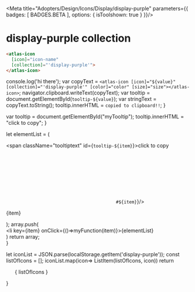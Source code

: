 
<Meta title="Adopters/Design/Icons/Display/display-purple" parameters={{ badges: [ BADGES.BETA ], options: { isToolshown: true } }}/>

# display-purple collection

```html
<atlas-icon 
  [icon]="icon-name"  
  [collection]="'display-purple'">
</atlas-icon>

```

<style>
{`
/* NOTE: This css is generated by Nucleo */
ul {
  display: flex;
  flex-wrap: wrap;
  justify-content: center;
  padding-left: 0;
}

ul li {
  border-radius: .4em;
  transition: background-color .2s;
  user-select: none;
  overflow: hidden;
  text-align: center;
  padding: 2em 1em 1em;
}

ul li:hover {
  background: hsla(0, 0%, 0%, 0.05);
  cursor: pointer;
}

ul p {
  display: block;
  font-size: 0.75rem;
  color: hsla(0, 0%, 0%, 0.5);
  user-select: text;
  cursor: pointer;
  max-width: 6rem;
  padding: 8px 0 4px;
}

ul p::selection {
  background: hsl(230, 93%, 66%);
  color: #fff;
}

ul p::-moz-selection {
  background: hsl(230, 93%, 66%);
  color: #fff;
}

.svg-wrapper {
  font-size: 32px;
}

.svg-wrapper svg {
  display: block;
  margin: 0 auto 10px;
}

/* --------------------------------

Icons

-------------------------------- */

:root {
  --icon-color-primary: inherit;
  --icon-color-secondary: currentColor;
}

.icon {
  display: inline-block;
  color: var(--icon-color-primary); /* icon primary color */
  height: 1em;
  width: 1em;
  line-height: 1;
  flex-shrink: 0;
  max-width: initial;
}

.icon use {
  /* icon secondary color */
  fill: var(--icon-color-secondary);
  stroke: var(--icon-color-secondary);
}

.css-122ju8q {
    padding: 0;
}

.icon-name {
    font-size: 12px;
}

/* --------------------------------

Caps/Corners

-------------------------------- */

.icon use {
  --icon-stroke-linecap-butt: butt;
  stroke-miterlimit: 10;
  stroke-linecap: square;
  stroke-linejoin: miter;
}

.stroke-round use {
  --icon-stroke-linecap-butt: round;
  stroke-linecap: round;
  stroke-linejoin: round;
}

/* --------------------------------

Tooltip

-------------------------------- */

.tooltip {
  position: relative;
  display: inline-block;
}

.tooltip .tooltiptext {
  visibility: hidden;
  width: 100%;
  background-color: #f6f9fc;
  color: #242323;
  text-align: center;
  padding: 3px;
  position: absolute;
  z-index: 1;
  bottom: 84%;
  left: 50%;
  margin-left: -75px;
  opacity: 0;
  transition: opacity 0.3s;
  font-size: 11px;
  justify-content: center;
  display: flex;
  align-items: center;
}

.tooltip:hover .tooltiptext {
  visibility: visible;
  opacity: 1;
}
    
    `}
</style>


  console.log('hi there');
  var copyText = `<atlas-icon [icon]="${value}" [collection]="'display-purple'" [color]="color" [size]="size"></atlas-icon>`;
  navigator.clipboard.writeText(copyText);
  var tooltip = document.getElementById(`tooltip-${value}`);
  var stringText = copyText.toString();
  tooltip.innerHTML = `copied to clipboard!!`;
}

  var tooltip = document.getElementById("myTooltip");
  tooltip.innerHTML = "click to copy";
}

  let elementList = (
      <div>
          <span className="tooltiptext" id={`tooltip-${item}`}>click to copy</span>
          <div className="svg-wrapper">
          <svg className="icon">
            <use href={`#${item}`}/>
          </svg>
          </div>
          <p  data-folder="">
          {item}
          </p> 
      </div>
  );
  array.push( <div className="tooltip" key={item}><li key={item} onClick={()=>myFunction(item)}>{elementList}</li></div>)
  return array;   
}

  let iconList = JSON.parse(localStorage.getItem('display-purple'));
  const listOfIcons = [];
  iconList.map(icon=> ListItem(listOfIcons, icon))
  return <ul>{ listOfIcons }</ul>
}

<Base/>
<svg xmlns="http://www.w3.org/2000/svg">
  <defs>
    <symbol id="watch-2-purple" fill="none" viewBox="0 0 32 32">
      <path fill="#8246AF" d="M25 18h-3v-4h3a1 1 0 0 1 1 1v2a1 1 0 0 1-1 1Z"/>
      <path fill="#8246AF" d="M22 25H8a2 2 0 0 1-2-2V9a2 2 0 0 1 2-2h14a2 2 0 0 1 2 2v14a2 2 0 0 1-2 2Z"/>
      <path fill="#fff" d="M22 23H8V9h14v14Z"/>
      <path fill="#009DE0" d="M20 2H10L8.57 7h12.86L20 2Z"/>
      <path fill="#002B9A" d="M21.43 7H8.57L8 9h14l-.57-2Z"/>
      <path fill="#009DE0" d="M21.43 25H8.57L10 30h10l1.43-5Z"/>
      <path fill="#002B9A" d="M22 23H8l.57 2h12.86l.57-2Z"/>
    </symbol>
    <symbol id="watch-1-purple" fill="none" viewBox="0 0 32 32">
      <path fill="#009DE0" d="M21 2H11a2 2 0 0 0-2 2v4.86a10 10 0 0 1 14 0V4a2 2 0 0 0-2-2ZM9 23.14V28a2 2 0 0 0 2 2h10a2 2 0 0 0 2-2v-4.86a10 10 0 0 1-14 0Z"/>
      <path fill="#8246AF" d="M23 8.86V13H9V8.86a10 10 0 0 0 0 14.28V19h14v4.14a10 10 0 0 0 0-14.28Z"/>
      <path fill="#002B9A" d="M16 6a10 10 0 0 0-7 2.86V13h14V8.86A10 10 0 0 0 16 6Zm7 13H9v4.14a10 10 0 0 0 14 0V19Z"/>
      <path fill="#fff" d="M16 24a8 8 0 1 0 0-16 8 8 0 0 0 0 16Z"/>
      <path fill="#8246AF" d="M18.5 20a1.5 1.5 0 1 0 0-3 1.5 1.5 0 0 0 0 3Z"/>
    </symbol>
    <symbol id="wallet-purple" fill="none" viewBox="0 0 32 32">
      <path fill="#8246AF" d="M6 4v20h18V4H6Zm16 18H8V6h14v16Z"/>
      <path fill="#8246AF" d="M15 8a4 4 0 0 0-4 4h8a4 4 0 0 0-4-4Zm-3-2H8v4a4 4 0 0 0 4-4Z"/>
      <path fill="#421378" d="M11.45 4H6v5.45A4 4 0 0 0 8 10V6h4a4 4 0 0 0-.55-2Z"/>
      <path fill="#8246AF" d="M22 6h-4a4 4 0 0 0 4 4V6Z"/>
      <path fill="#421378" d="M24 4h-5.45A4 4 0 0 0 18 6h4v4a4 4 0 0 0 2-.55V4Z"/>
      <path fill="#009DE0" d="M24 28H6a2 2 0 0 1-2-2V14a2 2 0 0 1 2-2h18a2 2 0 0 1 2 2v12a2 2 0 0 1-2 2Z"/>
      <path fill="#8246AF" d="M28 16h-2v8h2v-8Z"/>
      <path fill="#002B9A" d="M26 16h-3a4 4 0 1 0 0 8h3v-8Z"/>
      <path fill="#fff" d="M23 22a2 2 0 1 0 0-4 2 2 0 0 0 0 4Z"/>
    </symbol>
    <symbol id="turbine-purple" fill="none" viewBox="0 0 32 32">
      <path fill="#BED3E4" d="M16 8a8 8 0 1 0 0 16 8 8 0 0 0 0-16Zm0 14a6 6 0 1 1 0-12 6 6 0 0 1 0 12Z"/>
      <path fill="#BED3E4" d="M16 4a12 12 0 1 0 0 24 12 12 0 0 0 0-24Zm0 22a10 10 0 1 1 0-20 10 10 0 0 1 0 20Z"/>
      <path fill="#8246AF" d="M16 13a3 3 0 0 0-1 5.82V28c.33 0 .66.05 1 .05.34 0 .67 0 1-.05v-9.18A3 3 0 0 0 16 13Z"/>
      <path fill="#009DE0" d="m26 20.63-9-5.21V5a1 1 0 0 0-2 0v10.42l-9 5.21a1 1 0 0 0-.13 1.673A1 1 0 0 0 7 22.37l9-5.22 9 5.22a1 1 0 0 0 1.39-.37 1 1 0 0 0-.39-1.37Z"/>
      <path fill="#009DE0" d="m5.61 22 .02.03-.03-.06.01.03Z"/>
      <path fill="#0061C5" d="m5.6 21.97.01.03.02.03-.03-.06Z"/>
      <path fill="#613A9C" d="M15 21.92v2c.664.08 1.336.08 2 0v-2a6.288 6.288 0 0 1-2 0ZM15 26v2c.33 0 .66.05 1 .05.34 0 .67 0 1-.05v-2c-.33 0-.66.05-1 .05-.34 0-.67 0-1-.05Z"/>
      <path fill="#0082C8" d="M16 8c-.334 0-.668.02-1 .06v2a6.29 6.29 0 0 1 2 0v-2A8.261 8.261 0 0 0 16 8Zm0-4a1 1 0 0 0-1 1v1h2V5a1 1 0 0 0-1-1Zm5.62 14.09a5.63 5.63 0 0 1-1 1.73l1.75 1a8.153 8.153 0 0 0 1-1.74l-1.76-1 .01.01Zm3.5 2.02a10.24 10.24 0 0 1-1 1.73l.91.53a1 1 0 0 0 1.36-.37 1 1 0 0 0-.39-1.37l-.91-.52h.03Zm-14.74-2.02-1.76 1a8.15 8.15 0 0 0 1 1.74l1.75-1a5.63 5.63 0 0 1-1-1.73l.01-.01Zm-3.5 2.02-.88.52a1 1 0 0 0-.13 1.673A1 1 0 0 0 7 22.37l.91-.53a10.24 10.24 0 0 1-1-1.73"/>
      <path fill="#002B9A" d="M16 13a3 3 0 0 0-1 .17v2.25l-1.95 1.13a3 3 0 0 0 1 1.73L16 17.16l1.94 1.12a3 3 0 0 0 1-1.73L17 15.42v-2.25a3 3 0 0 0-1-.17Z"/>
    </symbol>
    <symbol id="trophy-purple" fill="none" viewBox="0 0 32 32">
      <path fill="#00A0E6" d="M24 6V4H8v2H4v6a5 5 0 0 0 5 5h.77a7.999 7.999 0 0 0 12.47 0H23a5 5 0 0 0 5-5V6h-4ZM6 12V8h2v4a7.89 7.89 0 0 0 .58 3A3 3 0 0 1 6 12Zm20 0a3 3 0 0 1-2.58 3 7.88 7.88 0 0 0 .58-3V8h2v4Z"/>
      <path fill="#8246AF" d="M21 26a2 2 0 0 0-2-2h-2v-6h-2v6h-2a2 2 0 0 0-2 2H8v2h16v-2h-3Z"/>
      <path fill="#002B9A" d="M15 18v1.93c.331.048.665.072 1 .07.335.002.669-.021 1-.07V18h-2Z"/>
      <path fill="#421378" d="M10.99 26h10v2h-10v-2Z"/>
    </symbol>
    <symbol id="trees-purple" fill="none" viewBox="0 0 32 32">
      <path fill="#009DE0" d="M19 23.94h-2V28h2v-4.06Z"/>
      <path fill="#8246AF" d="M18 4a10 10 0 0 0-9.85 8.29 6 6 0 0 1 5.3 10.61 9.93 9.93 0 0 0 3.55 1V20h2v3.94A10 10 0 0 0 18 4Z"/>
      <path fill="#002B9A" d="M19 20h-2v3.94h2V20Z"/>
      <path fill="#009DE0" d="M11 23.91a6.294 6.294 0 0 1-2 0V28h2v-4.09Z"/>
      <path fill="#8246AF" d="M8.15 12.28A6 6 0 0 0 9 23.91V22h2v1.91a6 6 0 0 0 2.45-1 10 10 0 0 1-5.3-10.62"/>
      <path fill="#421378" d="M10 12a5.92 5.92 0 0 0-1.85.29 10 10 0 0 0 5.3 10.62A6 6 0 0 0 10 12Z"/>
      <path fill="#002B9A" d="M11 22H9v1.91a6.288 6.288 0 0 0 2 0V22Z"/>
    </symbol>
    <symbol id="traffic-lights-purple" fill="none" viewBox="0 0 32 32">
      <path fill="#009DE0" d="M10 2h12v26H10V2Zm2 26h8v2h-8v-2Z"/>
      <path fill="#009DE0" d="M6 4h6v6L6 4Zm0 8h6v6l-6-6Zm0 8h6v6l-6-6ZM26 4h-6v6l6-6Zm0 8h-6v6l6-6Zm0 8h-6v6l6-6Z"/>
      <path fill="#fff" d="M16 10a3 3 0 1 0 0-6 3 3 0 0 0 0 6Zm0 8a3 3 0 1 0 0-6 3 3 0 0 0 0 6Z"/>
      <path fill="#8246AF" d="M16 26a3 3 0 1 0 0-6 3 3 0 0 0 0 6Z"/>
      <path fill="#BED3E4" d="m24 6-2 2v2a2 2 0 0 0 2-2V6Z"/>
      <path fill="#0082C8" d="M22 4v4l2-2a2 2 0 0 0-2-2Z"/>
      <path fill="#BED3E4" d="m24 14-2 2v2a2 2 0 0 0 2-2v-2Z"/>
      <path fill="#0082C8" d="M22 12v4l2-2a2 2 0 0 0-2-2Z"/>
      <path fill="#BED3E4" d="m24 22-2 2v2a2 2 0 0 0 2-2v-2Z"/>
      <path fill="#0082C8" d="M22 20v4l2-2a2 2 0 0 0-2-2Z"/>
      <path fill="#BED3E4" d="M8 6v2a2 2 0 0 0 2 2V8L8 6Z"/>
      <path fill="#0082C8" d="M10 4a2 2 0 0 0-2 2l2 2V4Z"/>
      <path fill="#BED3E4" d="M8 14v2a2 2 0 0 0 2 2v-2l-2-2Z"/>
      <path fill="#0082C8" d="M10 12a2 2 0 0 0-2 2l2 2v-4Z"/>
      <path fill="#BED3E4" d="M8 22v2a2 2 0 0 0 2 2v-2l-2-2Z"/>
      <path fill="#0082C8" d="M10 20a2 2 0 0 0-2 2l2 2v-4Z"/>
    </symbol>
    <symbol id="teapot-purple" fill="none" viewBox="0 0 32 32">
      <path fill="#8246AF" d="M15.5 7a1.5 1.5 0 1 0 0-3 1.5 1.5 0 0 0 0 3Z"/>
      <path fill="#009DE0" d="M25 10a3 3 0 0 0-1.68.51 9.93 9.93 0 0 1 1.19 1.62 1 1 0 1 1 .86 1.8c.233.628.4 1.278.5 1.94A3 3 0 0 0 25 10ZM8.2 10H4l2.11 2.81c.421-.837.953-1.614 1.58-2.31l.31-.35.2-.15Z"/>
      <path fill="#8246AF" d="M24.51 12.13a1 1 0 0 0 .86 1.8 10.272 10.272 0 0 0-.86-1.8ZM22.8 10H10l-3 4-.89-1.19A10.39 10.39 0 0 0 5 17.5 10.5 10.5 0 0 0 15.27 28a10.48 10.48 0 0 1-8.7-5h17.86a10.479 10.479 0 0 1-8.7 5 10.5 10.5 0 0 0 10.14-12.13 3 3 0 0 1-2.55-5.36l-.32-.36-.2-.15Z"/>
      <path fill="#002B9A" d="M23.32 10.51a3 3 0 0 0 2.55 5.36 9.688 9.688 0 0 0-.5-1.94 1 1 0 0 1-.86-1.8 9.93 9.93 0 0 0-1.19-1.62ZM10 10H8.2l-.2.15-.35.35a10.498 10.498 0 0 0-1.58 2.31L7 14l3-4Z"/>
      <path fill="#009DE0" d="M8.2 10h14.6a10.38 10.38 0 0 0-14.6 0Z"/>
      <path fill="#421378" d="M24.43 23H6.57a10.48 10.48 0 0 0 8.7 5h.46a10.48 10.48 0 0 0 8.7-5Z"/>
    </symbol>
    <symbol id="target-purple" fill="none" viewBox="0 0 32 32">
      <path fill="#009DE0" d="M4 16a12 12 0 1 1 24 0 12 12 0 0 1-24 0Z"/>
      <path fill="#fff" d="M6 16a10 10 0 1 1 20 0 10 10 0 0 1-20 0Z"/>
      <path fill="#009DE0" d="M9 16a7 7 0 1 1 14 0 7 7 0 0 1-14 0Z"/>
      <path fill="#fff" d="M11 16a4.999 4.999 0 1 1 9.998 0A4.999 4.999 0 0 1 11 16Z"/>
      <path fill="#009DE0" d="M18 16a2 2 0 1 1-4 0 2 2 0 0 1 4 0Z"/>
      <path fill="#8246AF" d="m25 4-2.15 2.15a11.88 11.88 0 0 1 3 3L28 7h-3V4Z"/>
      <path fill="#002B9A" d="M22.85 6.15 22 7v1a9.999 9.999 0 0 1 2 2h1l.85-.85a11.88 11.88 0 0 0-3-3Z"/>
      <path fill="#8246AF" d="M22 8v.59l-1.81 1.8a7.082 7.082 0 0 1 1.42 1.42L23.42 10H24a9.998 9.998 0 0 0-2-2Z"/>
      <path fill="#002B9A" d="m20.19 10.39-1.43 1.44c.56.37 1.04.85 1.41 1.41l1.44-1.43a7.082 7.082 0 0 0-1.42-1.42Z"/>
      <path fill="#8246AF" d="m18.76 11.83-2.25 2.25a2 2 0 0 1 1.42 1.41l2.24-2.25c-.37-.56-.85-1.04-1.41-1.41Z"/>
      <path fill="#002B9A" d="m16.51 14.08-.51.51-.71.7.71.71.71.71.7-.71.52-.51a2 2 0 0 0-1.42-1.41Z"/>
    </symbol>
    <symbol id="tap-purple" fill="none" viewBox="0 0 32 32">
      <path fill="#8246AF" d="M26 20h-4v-.42A2.59 2.59 0 0 0 19.42 17H16v-4h3.42A6.59 6.59 0 0 1 26 19.58V20Z"/>
      <path fill="#009DE0" d="M16.5 3h-2.78a2 2 0 0 0-3.44 0H7.5a1.5 1.5 0 0 0 0 3H11V4h2v2h3.5a1.5 1.5 0 0 0 0-3ZM16 26v2H8v-2a2.09 2.09 0 0 0-2 2.1V30h12v-1.9a2.09 2.09 0 0 0-2-2.1Zm-.1 0h.1V11.82a3.84 3.84 0 0 0-3-3.68V10h-2V8.14a3.84 3.84 0 0 0-3 3.68V26h7.9Z"/>
      <path fill="#009DE0" d="M16 28v-2H8v2h8Z"/>
      <path fill="#009DE0" d="M16 28v-2H8v2h8Z" />
      <path fill="#8246AF" d="M13 8.14V6h-2v2.14A4.09 4.09 0 0 1 12 8a4.09 4.09 0 0 1 1 .14Z"/>
      <path fill="#009DE0" d="M11 5.72V6h1a2 2 0 0 1-1-.28ZM12 6h1v-.28A2 2 0 0 1 12 6Z"/>
      <path fill="#009DE0" d="M13 4h-2v1.72a1.93 1.93 0 0 0 2 0V4Z"/>
      <path fill="#463282" d="M11 4v2h2V4h-2Z"/>
      <path fill="#009DE0" d="M13 10V8.14A4.09 4.09 0 0 0 12 8a4.09 4.09 0 0 0-1 .14V10h2Z"/>
      <path fill="#463282" d="M13 10V8.14A4.09 4.09 0 0 0 12 8a4.09 4.09 0 0 0-1 .14V10h2Zm-1 3h4v4h-4v-4Z"/>
    </symbol>
    <symbol id="sofa-purple" fill="none" viewBox="0 0 32 32">
      <path fill="#009DE0" d="M28 16v3H4v-3c-1.1 0-2-2-2-2v9h3v-2h2v2h18v-2h2v2h3v-9s-.9 2-2 2Z"/>
      <path fill="#8246AF" d="M5 23h2v3H5v-3Z"/>
      <path fill="#009DE0" d="M5 21h2v2H5v-2Z"/>
      <path fill="#463282" d="M5 21h2v2H5v-2Z"/>
      <path fill="#8246AF" d="M25 23h2v3h-2v-3Z"/>
      <path fill="#009DE0" d="M25 21h2v2h-2v-2Z"/>
      <path fill="#463282" d="M25 21h2v2h-2v-2Z"/>
      <path fill="#009DE0" d="M6 14h20a2 2 0 0 1 2-2v-2a4 4 0 0 0-4-4H8a4 4 0 0 0-4 4v2a2 2 0 0 1 2 2Zm20 0H6a2 2 0 0 1-2 2v3h24v-3a2 2 0 0 1-2-2Z"/>
      <path fill="#009DE0" d="M26 14H6a2 2 0 0 1-2 2v3h24v-3a2 2 0 0 1-2-2Z" />
      <path fill="#8246AF" d="M2 14a2 2 0 0 0 2 2v-4a2 2 0 0 0-2 2Zm26-2v4a2 2 0 0 0 0-4Z"/>
      <path fill="#00AC41" d="M6 14a2 2 0 0 0-2-2v2h2Zm0 0H4v2a2 2 0 0 0 2-2Z"/>
      <path fill="#463282" d="M4 12v4a2 2 0 1 0 0-4Z"/>
      <path fill="#00AC41" d="M26 14h2v-2a2 2 0 0 0-2 2Zm0 0a2 2 0 0 0 2 2v-2h-2Z"/>
      <path fill="#463282" d="M26 14a2 2 0 0 0 2 2v-4a2 2 0 0 0-2 2Z"/>
    </symbol>
    <symbol id="sliders-1-purple" fill="none" viewBox="0 0 32 32">
      <path fill="#009DE0" d="M23 14H9A5 5 0 0 1 9 4h14a5 5 0 1 1 0 10Z"/>
      <path fill="#8246AF" d="M23 28H9a5 5 0 0 1 0-10h14a5 5 0 1 1 0 10Z"/>
      <path fill="#fff" d="M9 26a3 3 0 1 0 0-6 3 3 0 0 0 0 6Zm14-14a3 3 0 1 0 0-6 3 3 0 0 0 0 6Z"/>
    </symbol>
    <symbol id="signpost-purple" fill="none" viewBox="0 0 32 32">
      <path fill="#8246AF" d="M16 12h-2v16h2v-8h-2v-6h2v-2Zm0-8h-2v2h2V4Z"/>
      <path fill="#009DE0" d="M21 14h-5v6h5l2-3.01L21 14Z"/>
      <path fill="#002B9A" d="M16 14h-2v6h2v-6Z"/>
      <path fill="#009DE0" d="M14 6H6L4 9l2 3h8V6Zm12 0H16v6h10l2-3-2-3Z"/>
      <path fill="#002B9A" d="M16 6h-2v6h2V6Z"/>
    </symbol>
    <symbol id="download-purple" fill="none" viewBox="0 0 32 32">
      <path fill="#8246AF" d="m18 24 3-3h-3V4h-4v17h-3l3 3h4Z"/>
      <path fill="#009DE0" d="M21 21v3H11v-3H4v7h24v-7h-7Z"/>
      <path fill="#002B9A" d="m16 26 2-2h-4l2 2Z"/>
    </symbol>
    <symbol id="sharpener-purple" fill="none" viewBox="0 0 32 32">
      <path fill="#8246AF" d="M6 12v2h1.74a8.12 8.12 0 0 0-.8-2H6Z"/>
      <path fill="#009DE0" d="M24.26 14A8.12 8.12 0 0 1 28 9V4H4v5a8.12 8.12 0 0 1 3.74 5A8.4 8.4 0 0 1 8 16a8.4 8.4 0 0 1-.26 2 8.12 8.12 0 0 1-.8 2A8 8 0 0 1 4 23v5h24v-5a8 8 0 0 1-2.94-3 8.122 8.122 0 0 1-.8-2 8.405 8.405 0 0 1-.19-1 7.18 7.18 0 0 1 0-2c.043-.337.107-.67.19-1Z"/>
      <path fill="#002B9A" d="M10 12H6.94c.354.628.623 1.3.8 2H10v-2Z"/>
      <path fill="#8246AF" d="M7.93 15H6v2h1.93A8.26 8.26 0 0 0 8 16a8.26 8.26 0 0 0-.07-1Z"/>
      <path fill="#002B9A" d="M10 15H7.93c.044.332.067.666.07 1a8.259 8.259 0 0 1-.07 1H10v-2Z"/>
      <path fill="#8246AF" d="M6 18v2h.94a8.12 8.12 0 0 0 .8-2H6Z"/>
      <path fill="#002B9A" d="M10 18H7.74a8.12 8.12 0 0 1-.8 2H10v-2Z"/>
      <path fill="#8246AF" d="M26 14v-2h-.94a8.122 8.122 0 0 0-.8 2H26Z"/>
      <path fill="#002B9A" d="M22 14h2.26a8.13 8.13 0 0 1 .8-2H22v2Z"/>
      <path fill="#8246AF" d="M24.07 17H26v-2h-1.93a7.18 7.18 0 0 0 0 2Z"/>
      <path fill="#002B9A" d="M22 17h2.07a7.18 7.18 0 0 1 0-2H22v2Z"/>
      <path fill="#8246AF" d="M26 20v-2h-1.74c.177.7.446 1.372.8 2H26Z"/>
      <path fill="#002B9A" d="M22 20h3.06a8.122 8.122 0 0 1-.8-2H22v2Z"/>
      <path fill="#BED3E4" d="M16 8a4 4 0 0 1 4 4v16h-8V12a4 4 0 0 1 4-4Z"/>
      <path fill="#8246AF" d="M15.5 18a1.5 1.5 0 1 0 0-3 1.5 1.5 0 0 0 0 3Z"/>
    </symbol>
    <symbol id="scooter-purple" fill="none" viewBox="0 0 32 32">
      <path fill="#8246AF" d="M18 8h-2a1 1 0 1 1 0-2h2v2Zm-4 5H6a2 2 0 0 1 2-2h4a2 2 0 0 1 2 2ZM9 23H3a3 3 0 0 0 6 0Zm20 0h-6a3 3 0 0 0 6 0Z"/>
      <path fill="#009DE0" d="M18 6v2a3 3 0 0 1 3 3v10h-7a3 3 0 0 1 0-6v-2H6a2 2 0 0 0-2 2v4.56A4 4 0 0 0 2 23h1a3 3 0 0 1 6 0h14a3 3 0 0 1 6 0h1a4 4 0 0 0-2.57-3.72L26 10h-3.1A5 5 0 0 0 18 6Z"/>
      <path fill="#002B9A" d="M14 13H6h8Zm-8 7a3 3 0 0 0-3 3h6a3 3 0 0 0-3-3Zm20 0a3 3 0 0 0-3 3h6a3 3 0 0 0-3-3Z"/>
      <path fill="#009DE0" d="M25 9h-1.5a1.5 1.5 0 0 1 0-3H25v3Z"/>
      <path fill="#8246AF" d="M26 6h-2 1v3h-1 2V6Z"/>
      <path fill="#002B9A" d="M25 6h-1v3h1V6Z"/>
    </symbol>
    <symbol id="cash-purple" fill="none" viewBox="0 0 32 32">
      <path fill="#009DE0" d="M2 6v20h28V6H2Zm26 18H4V8h24v16Z"/>
      <path fill="#8246AF" d="M16 12a4 4 0 1 0 0 8 4 4 0 0 0 0-8Z"/>
      <path fill="#009DE0" d="M4 20v4h4a4 4 0 0 0-4-4Z"/>
      <path fill="#0061C5" d="M4 20a4 4 0 0 0-2 .55V26h5.45A4 4 0 0 0 8 24H4v-4Z"/>
      <path fill="#009DE0" d="M8 8H4v4a4 4 0 0 0 4-4Z"/>
      <path fill="#0061C5" d="M7.45 6H2v5.45A4 4 0 0 0 4 12V8h4a4 4 0 0 0-.55-2Z"/>
      <path fill="#009DE0" d="M28 20a4 4 0 0 0-4 4h4v-4Z"/>
      <path fill="#0061C5" d="M28 20v4h-4a4 4 0 0 0 .55 2H30v-5.45a4 4 0 0 0-2-.55Z"/>
      <path fill="#009DE0" d="M28 8h-4a4 4 0 0 0 4 4V8Z"/>
      <path fill="#0061C5" d="M30 6h-5.45A4 4 0 0 0 24 8h4v4a4 4 0 0 0 2-.55V6Z"/>
    </symbol>
    <symbol id="scales-purple" fill="none" viewBox="0 0 32 32">
      <path fill="#009DE0" d="M4 26h24v2H4v-2Zm22 0H6L8 8h16l2 18Z"/>
      <path fill="#fff" d="M16 23a6 6 0 1 0 0-12 6 6 0 0 0 0 12Z"/>
      <path fill="#8246AF" d="M12 4h-2v4h2V4Z"/>
      <path fill="#002B9A" d="M12 8h-2v3h2V8Z"/>
      <path fill="#8246AF" d="M22 4h-2v4h2V4Z"/>
      <path fill="#002B9A" d="M22 8h-2v3h2V8Z"/>
      <path fill="#8246AF" d="m14 17 2-5 2 5h-4Z"/>
      <path fill="#8246AF" d="M16 19a2 2 0 1 0 0-4 2 2 0 0 0 0 4ZM4 4h24v2H4V4Z"/>
    </symbol>
    <symbol id="scales-bathroom-purple" fill="none" viewBox="0 0 32 32">
      <path fill="#009DE0" d="M26 28H6a2 2 0 0 1-2-2V6a2 2 0 0 1 2-2h20a2 2 0 0 1 2 2v20a2 2 0 0 1-2 2Z"/>
      <path fill="#fff" d="M16 6a8 8 0 0 0-8 8h16a8 8 0 0 0-8-8Z"/>
      <path fill="#8246AF" d="M17 14h-2V9a1 1 0 0 1 2 0v5Z"/>
      <path fill="#421378" d="M18 14h-4a2 2 0 0 0 4 0Z"/>
      <path fill="#8246AF" d="M17 12.27V14h-2v-1.73A2 2 0 0 0 14 14h4a2 2 0 0 0-1-1.73Z"/>
      <path fill="#421378" d="M16 12a2 2 0 0 0-1 .27V14h2v-1.73a2 2 0 0 0-1-.27Z"/>
    </symbol>
    <symbol id="safety-purple" fill="none" viewBox="0 0 32 32">
      <path fill="#8246AF" d="M12 18v-2h8v2h-8Zm0-4v-2h8v2h-8Zm0-4V8h8v2h-8Zm9-6a1 1 0 0 0-1 1v1h-8V5a1 1 0 0 0-2 0v14a3 3 0 0 0 2 2.79V20h8v1.8a3 3 0 0 0 2-2.75V5a1 1 0 0 0-1-1Z"/>
      <path fill="#009DE0" d="M16.17 20h-.34A3 3 0 0 1 12 21.8v.2h8v-.2c-.32.123-.658.19-1 .2a3 3 0 0 1-2.83-2ZM28 19a3 3 0 0 1-6 0v7h-2v-2h-8v2h-2v-7a3 3 0 0 1-6 0v9h24v-9Z"/>
      <path fill="#002B9A" d="M10 19v7h2v-2h8v2h2v-6.95a3 3 0 0 1-2 2.75v.2h-8v-.2a3 3 0 0 1-2-2.8Zm6 0a3.14 3.14 0 0 1-.17 1h.34a3.14 3.14 0 0 1-.17-1Z"/>
    </symbol>
    <symbol id="rosette-purple" fill="none" viewBox="0 0 32 32">
      <path fill="#009DE0" d="M23 19H9V5h14v14Z"/>
      <path fill="#8246AF" d="m21 30-5-5-5 5V19h10v11Z"/>
      <path fill="#009DE0" d="M23 9v6l3-3-3-3ZM9 9l-3 3 3 3V9Zm7-7-3 3h6l-3-3Z"/>
      <path fill="#0061C5" d="M19 5h-6L9 9v6l4 4h6l4-4V9l-4-4Z"/>
      <path fill="#002B9A" d="M19 19h-6l3 3 3-3Z"/>
      <path fill="#fff" d="M16 16a4 4 0 1 0 0-8 4 4 0 0 0 0 8Z"/>
    </symbol>
    <symbol id="root-vegetable-purple" fill="none" viewBox="0 0 32 32">
      <path fill="#8246AF" d="M15 9h2v12h-2V9Zm1-1a3 3 0 1 0 0-6 3 3 0 0 0 0 6Z"/>
      <path fill="#8246AF" d="M20 9a4 4 0 1 1-8 0 4 4 0 0 1 8 0Zm3-2a2 2 0 1 0 0-4 2 2 0 0 0 0 4Z"/>
      <path fill="#8246AF" d="M26 9a3 3 0 1 1-5.999 0A3 3 0 0 1 26 9ZM9 7a2 2 0 1 0 0-4 2 2 0 0 0 0 4Z"/>
      <path fill="#8246AF" d="M12 9a3 3 0 1 1-5.999 0A3 3 0 0 1 12 9Z"/>
      <path fill="#009DE0" d="M22 23c0 3.31-6 7-6 7s-6-3.69-6-7 2.69-5 6-5 6 1.69 6 5Z"/>
      <path fill="#421378" d="M17 9h-2v3.87a3.91 3.91 0 0 0 2 0V9Z"/>
      <path fill="#002B9A" d="M16 18c-.34 0-.67 0-1 .05V21h2v-2.95c-.33 0-.66-.05-1-.05Z"/>
      <path fill="#8246AF" d="M21.43 11.56a5.999 5.999 0 0 1-1.19 1.68A5.91 5.91 0 0 1 17 14.92v2a8 8 0 0 0 6.43-5 3 3 0 0 1-2-.41"/>
      <path fill="#421378" d="M24 9h-2a5.93 5.93 0 0 1-.57 2.56 3 3 0 0 0 2 .41A7.929 7.929 0 0 0 24 9Z"/>
      <path fill="#8246AF" d="M10.57 11.56a3 3 0 0 1-2 .41 8 8 0 0 0 6.43 5v-2a5.91 5.91 0 0 1-3.24-1.68 6 6 0 0 1-1.19-1.68"/>
      <path fill="#421378" d="M10 9H8a7.93 7.93 0 0 0 .57 3 3 3 0 0 0 2-.41A5.93 5.93 0 0 1 10 9Zm7 5.92a6.288 6.288 0 0 1-2 0v2c.664.08 1.336.08 2 0v-2Z"/>
    </symbol>
    <symbol id="processor-purple" fill="none" viewBox="0 0 32 32">
      <path fill="#009DE0" d="M9 12H5a1 1 0 0 1 0-2h4v2Zm0 5H5a1 1 0 0 1 0-2h4v2Zm0 5H5a1 1 0 0 1 0-2h4v2Zm18-10h-4v-2h4a1 1 0 0 1 0 2Zm0 5h-4v-2h4a1 1 0 0 1 0 2Zm0 5h-4v-2h4a1 1 0 0 1 0 2Zm-15 1v4a1 1 0 0 1-2 0v-4h2Zm5 0v4a1 1 0 0 1-2 0v-4h2Zm5 0v4a1 1 0 0 1-2 0v-4h2ZM12 5v4h-2V5a1 1 0 0 1 2 0Zm5 0v4h-2V5a1 1 0 0 1 2 0Zm5 0v4h-2V5a1 1 0 0 1 2 0Z"/>
      <path fill="#8246AF" d="M23 7h-1v2h-2V7h-3v2h-2V7h-3v2h-2V7H9a2 2 0 0 0-2 2v1h2v2H7v3h2v2H7v3h2v2H7v1a2 2 0 0 0 2 2h1v-2h2v2h3v-2h2v2h3v-2h2v2h1a2 2 0 0 0 2-2v-1h-2v-2h2v-3h-2v-2h2v-3h-2v-2h2V9a2 2 0 0 0-2-2Z"/>
      <path fill="#002B9A" d="M9 10H7v2h2v-2Zm0 5H7v2h2v-2Zm0 5H7v2h2v-2Zm16-10h-2v2h2v-2Zm0 5h-2v2h2v-2Zm0 5h-2v2h2v-2Zm-13 3h-2v2h2v-2Zm5 0h-2v2h2v-2Zm5 0h-2v2h2v-2ZM12 7h-2v2h2V7Zm5 0h-2v2h2V7Zm5 0h-2v2h2V7Z"/>
      <path fill="#009DE0" d="M10 10h12v12H10V10Z"/>
      <path fill="#fff" d="M21 11v10H11V11h10Zm2-2H9v14h14V9Z"/>
    </symbol>
    <symbol id="plane-purple" fill="none" viewBox="0 0 32 32">
      <path fill="#009DE0" d="M13 19v6.9a1.1 1.1 0 0 1-2.18.22L10 22l-4.12-.82A1.11 1.11 0 0 1 5 20.1 1.1 1.1 0 0 1 6.1 19H13ZM24 8h-8.13a1.25 1.25 0 0 1-.28.41l-2.18 2.18a1.42 1.42 0 0 1-2 0 1.42 1.42 0 0 1 0-2L12 8H5a1 1 0 0 0-1 1v.38a1 1 0 0 0 .55.9L16 16l5.72 11.45a1 1 0 0 0 .9.55H23a1 1 0 0 0 1-1v-7l-.59.59a1.42 1.42 0 0 1-2 0 1.42 1.42 0 0 1 0-2l2.18-2.18c.12-.117.258-.212.41-.28V8Z"/>
      <path fill="#8246AF" d="m9.17 21.83-1 1a.711.711 0 1 0 1 1l1-1L10 22l-.83-.17Z"/>
      <path fill="#002B99" d="M11 20.29a.699.699 0 0 0-.5.21l-1.33 1.33.83.17.17.83 1.33-1.33a.71.71 0 0 0-.5-1.21Z"/>
      <path fill="#CCDBED" d="M27.74 6.29c.82-1.62-.41-2.85-2-2-2.07 1-5.87 4.16-8.92 7.21C12 16.27 9 21 10 22s5.73-2 10.53-6.79c3-3.05 6.17-6.84 7.21-8.92Z"/>
      <path fill="#8246AF" d="M14.59 6a1.41 1.41 0 0 0-1 .41L12 8h3.87a1.4 1.4 0 0 0-1.28-2Z"/>
      <path fill="#002B99" d="M15.87 8H12l-.59.59a1.42 1.42 0 0 0 0 2 1.42 1.42 0 0 0 2 0l2.18-2.18a1.25 1.25 0 0 0 .28-.41Z"/>
      <path fill="#8246AF" d="M24.59 16a1.37 1.37 0 0 0-.59.13V20l1.59-1.59a1.42 1.42 0 0 0 0-2 1.44 1.44 0 0 0-1-.41Z"/>
      <path fill="#002B99" d="M24 16.13a1.42 1.42 0 0 0-.41.28l-2.18 2.18a1.42 1.42 0 0 0 0 2 1.42 1.42 0 0 0 2 0L24 20v-3.87Z"/>
    </symbol>
    <symbol id="calendar-tick-purple" fill="none" viewBox="0 0 32 32">
      <path fill="#CDDCED" d="m17 18-2 2 5 5 4-4v6a1 1 0 0 1-1 1H5a1 1 0 0 1-1-1V12h20v5l-4 4-3-3Z"/>
      <path fill="#8246AF" d="m28 17-8 8-5-5 2-2 3 3 6-6 2 2ZM8 4h2v2H8V4Z"/>
      <path fill="#009DE0" d="M22.09 6H5.91A1.9 1.9 0 0 0 4 7.89V12h20V7.91A1.9 1.9 0 0 0 22.11 6h-.02Z"/>
      <path fill="#002B9A" d="M8 6h2v2H8V6Z"/>
      <path fill="#8246AF" d="M18 4h2v2h-2V4Z"/>
      <path fill="#002B9A" d="M18 6h2v2h-2V6Z"/>
    </symbol>
    <symbol id="tools-purple" fill="none" viewBox="0 0 32 32">
      <path fill="#009DE0" d="m27 22-9-9-1.5 1.5L10 8l1-1-5-3-2 2 3 5 1-1 6.5 6.5L13 18l9 9a3.44 3.44 0 0 0 2.47 1A3.498 3.498 0 0 0 28 24.5a3.44 3.44 0 0 0-1-2.5Z"/>
      <path fill="#002B9A" d="m14.17 12.17-2 2 2.33 2.33L13 18l3.33 3.33 5-5L18 13l-1.5 1.5-2.33-2.33Z"/>
      <path fill="#8246AF" d="m14.5 16.5-2.33-2.33-7 7a4.002 4.002 0 1 0 5.66 5.66l5.5-5.5L13 18l1.5-1.5ZM8 26a2 2 0 1 1 0-4 2 2 0 0 1 0 4ZM27.41 7.41l-4 4a2 2 0 0 1-2.82 0 2 2 0 0 1 0-2.82l4-4A6.07 6.07 0 0 0 22 4a6 6 0 0 0-6 6v.33l-1.85 1.84 2.35 2.33L18 13l3.33 3.33.34-.35.33.02a6 6 0 0 0 5.41-8.59Z"/>
      <path fill="#009DE0" d="M22 12a2 2 0 1 0 0-4 2 2 0 0 0 0 4Z"/>
    </symbol>
    <symbol id="pin-purple" fill="none" viewBox="0 0 32 32">
      <path fill="#0075A0" d="M17 2.06V2h-1 1v.06ZM16 2h-1v.06h1"/>
      <path fill="#8246AF" d="M18.87 20.91a5 5 0 1 0-5.74 8.189 5 5 0 0 0 5.74-8.189Z"/>
      <path fill="#009DE0" d="M16 2a8 8 0 0 0-8 8c0 2.63 2.84 7.45 5.13 10.91C14.69 23.27 16 25 16 25s1.31-1.73 2.87-4.09C21.16 17.45 24 12.63 24 10a8 8 0 0 0-8-8Z"/>
      <path fill="#002B9A" d="M18.87 20.91a5 5 0 0 0-5.74 0C14.69 23.27 16 25 16 25s1.31-1.73 2.87-4.09Z"/>
      <path fill="#fff" d="M16 14a4 4 0 1 0 0-8 4 4 0 0 0 0 8Z"/>
    </symbol>
    <symbol id="org-structure-purple" fill="none" viewBox="0 0 32 32">
      <path fill="#8246AF" d="M28 28h-6v-6h6v6Zm-9 0h-6v-6h6v6Zm0-18h-6V4h6v6Zm-9 18H4v-6h6v6Z"/>
      <path fill="#009DE0" d="M17 10h-2v5H6v7h2v-5h7v5h2v-5h7v5h2v-7h-9v-5Z"/>
      <path fill="#002B9A" d="M26 22h-2v2h2v-2Zm-9 0h-2v2h2v-2Zm0-14h-2v2h2V8ZM8 22H6v2h2v-2Z"/>
    </symbol>
    <symbol id="rocket-purple" fill="none" viewBox="0 0 32 32">
      <path fill="#009DE0" d="M24 23h-1v-5.2a1.79 1.79 0 0 0-1.77-1.8H10.81A1.788 1.788 0 0 0 9 17.79V23H8a2 2 0 0 0-2 2v3h20v-3a2 2 0 0 0-2-2Z"/>
      <path fill="#BED3E4" d="M20 11.58V9.1C20 4.75 16 2 16 2s-4 2.75-4 7.1V28h8V11.58Z"/>
      <path fill="#8246AF" d="M12 27.99H9V30h6v-2h-3v-.01Z"/>
      <path fill="#002B9A" d="M12 24a3 3 0 0 0-3 3v1h3v-4Z"/>
      <path fill="#613A9C" d="M12 24v4h3v-1a3 3 0 0 0-3-3Z"/>
      <path fill="#8246AF" d="M22.99 27.99H20V28h-3.01v2h6v-2.01Z"/>
      <path fill="#002B9A" d="M20 24v4h3v-1a3 3 0 0 0-3-3Z"/>
      <path fill="#613A9C" d="M20 24a3 3 0 0 0-3 3v1h3v-4Z"/>
      <path fill="#fff" d="M16 12a2 2 0 1 0 0-4 2 2 0 0 0 0 4Z"/>
    </symbol>
    <symbol id="headphones-1-purple" fill="none" viewBox="0 0 32 32">
      <path fill="#009DE0" d="M22 28a6 6 0 1 0 0-12v12ZM10 16a6 6 0 1 0 0 12V16Z"/>
      <path fill="#8246AF" d="M16 4A10 10 0 0 0 6 14v3.53a5.87 5.87 0 0 1 2-1.19V14a8 8 0 0 1 16 0v2.34c.74.26 1.42.664 2 1.19V14A10 10 0 0 0 16 4Z"/>
      <path fill="#002B9A" d="M24 16.34V23h2v-5.47a5.87 5.87 0 0 0-2-1.19Zm-16 0a5.87 5.87 0 0 0-2 1.19V23h2v-6.66Z"/>
    </symbol>
    <symbol id="nucleus-2-purple" fill="none" viewBox="0 0 32 32">
      <path fill="#009DE0" d="M27.66 14.66A4.77 4.77 0 0 0 26 12.91a7.84 7.84 0 0 0-.81-.47A8.43 8.43 0 0 0 26 9.1a3.558 3.558 0 0 0-.19-1.21 2.7 2.7 0 0 0-1.7-1.7A3.56 3.56 0 0 0 22.9 6a8.67 8.67 0 0 0-3.52.94 7.13 7.13 0 0 0-1.06-1.73 4.17 4.17 0 0 0-1-.86A2.63 2.63 0 0 0 16 4a2.63 2.63 0 0 0-1.29.35 4.69 4.69 0 0 0-1.63 1.73 8.649 8.649 0 0 0-.45.86A8.67 8.67 0 0 0 9.1 6a3.56 3.56 0 0 0-1.21.19 2.68 2.68 0 0 0-1 .65L6.66 7l.18-.17a2.68 2.68 0 0 0-.65 1A3.56 3.56 0 0 0 6 9.1a8.43 8.43 0 0 0 .86 3.34 7.182 7.182 0 0 0-1.68 1.14 4.14 4.14 0 0 0-.84 1.08 2.81 2.81 0 0 0 0 2.68 4.77 4.77 0 0 0 1.71 1.75c.26.173.53.33.81.47A8.43 8.43 0 0 0 6 22.9c-.007.411.057.82.19 1.21.132.396.355.755.65 1.05.28.289.622.511 1 .65A3.56 3.56 0 0 0 9.1 26a8.67 8.67 0 0 0 3.52-.94 7.13 7.13 0 0 0 1.06 1.73 4.17 4.17 0 0 0 1 .86c.402.23.857.352 1.32.35a2.63 2.63 0 0 0 1.29-.35 4.69 4.69 0 0 0 1.63-1.73c.166-.278.316-.565.45-.86 1.097.56 2.3.88 3.53.94.411.007.82-.057 1.21-.19a2.701 2.701 0 0 0 1.7-1.7c.133-.39.197-.799.19-1.21a8.43 8.43 0 0 0-.86-3.34 7.178 7.178 0 0 0 1.68-1.14 4.14 4.14 0 0 0 .84-1.08 2.81 2.81 0 0 0 0-2.68Zm-5.34 3.86c-.34.1-.7.19-1.07.28l-.38.08a2.451 2.451 0 0 1 0-.26c.29-.32.58-.65.85-1 .28.32.42.61.6.9Zm-4 3.64a7.413 7.413 0 0 1-.63-.42c.18-.15.37-.31.55-.48h.3c-.11.3-.18.61-.26.9h.04Zm-4.56 0c-.08-.28-.15-.58-.21-.89h.3c.18.17.37.33.55.48-.267.167-.493.303-.68.41h.04Zm-4-8.68c.34-.1.7-.19 1.07-.28l.38-.08c.005.087.005.173 0 .26-.29.32-.58.65-.85 1-.31-.32-.5-.61-.68-.9h.08Zm4-3.64c.207.133.417.273.63.42-.18.15-.37.31-.55.48h-.3c.03-.3.1-.61.18-.9h.04Zm4.56 0c.08.28.15.58.21.89h-.3c-.18-.17-.37-.33-.55-.48l.64-.41ZM16 19.35h-1.36c-.33-.3-.66-.61-1-.94l-.58-.6C13 17.2 13 16.61 13 16c0-.61 0-1.2.05-1.77l.58-.6c.33-.33.66-.64 1-.94h2.73c.33.3.66.61 1 .94l.58.6c0 .57.05 1.16.05 1.77 0 .61 0 1.2-.05 1.77l-.58.6c-.33.33-.66.64-1 .94-.43.03-.89.04-1.36.04Zm-5.74-1.7c.27.32.56.65.85 1 .005.087.005.173 0 .26-.51-.1-1-.23-1.45-.36.2-.32.39-.61.6-.9Zm11.48-3.3c-.27-.32-.56-.65-.85-1a2.301 2.301 0 0 1 0-.26c.51.1 1 .23 1.45.36-.2.32-.34.61-.6.9ZM22.87 8c.19-.006.38.02.56.08a.67.67 0 0 1 .46.46c.069.179.106.368.11.56a6.7 6.7 0 0 1-.71 2.59c-.5-.17-1-.31-1.59-.44L20.59 11a21.772 21.772 0 0 0-.51-2.21A7.26 7.26 0 0 1 22.87 8ZM15.2 6.52c.138-.167.3-.312.48-.43a.61.61 0 0 1 .64 0 3 3 0 0 1 .9 1c.148.253.281.513.4.78-.527.347-1.067.723-1.62 1.13a31.018 31.018 0 0 0-1.62-1.08 5.86 5.86 0 0 1 .82-1.4Zm-7.12 2a.72.72 0 0 1 .17-.29.72.72 0 0 1 .29-.17A1.66 1.66 0 0 1 9.1 8a7.26 7.26 0 0 1 2.79.82c-.13.48-.26 1-.37 1.5-.05.23-.09.47-.14.71-.914.156-1.817.377-2.7.66A6.7 6.7 0 0 1 8 9.1a1.66 1.66 0 0 1 .08-.56v-.02ZM6.55 17a1.93 1.93 0 0 1-.44-.54.86.86 0 0 1 0-.84 3 3 0 0 1 1-1c.19-.12.41-.25.65-.37.38.55.77 1.15 1.24 1.75-.44.6-.83 1.2-1.18 1.79A5.531 5.531 0 0 1 6.55 17Zm2.58 7a1.62 1.62 0 0 1-.56-.08.72.72 0 0 1-.29-.17l-.71.71.71-.71a.79.79 0 0 1-.17-.29A1.66 1.66 0 0 1 8 22.9a6.7 6.7 0 0 1 .71-2.59c.5.17 1 .31 1.59.44l1.11.22a21.7 21.7 0 0 0 .51 2.21 7.26 7.26 0 0 1-2.79.82Zm7.67 1.48a1.84 1.84 0 0 1-.48.42.56.56 0 0 1-.64 0 2.8 2.8 0 0 1-.9-1 8.005 8.005 0 0 1-.4-.78A26.29 26.29 0 0 0 16 23.04c.553.393 1.093.753 1.62 1.08-.21.488-.486.946-.82 1.36Zm7.12-2a.67.67 0 0 1-.46.46 1.66 1.66 0 0 1-.56.08 7.26 7.26 0 0 1-2.79-.82c.13-.48.26-1 .37-1.5.05-.23.09-.47.14-.71a19.753 19.753 0 0 0 2.7-.66A6.71 6.71 0 0 1 24 22.9c.006.19-.021.38-.08.56v.02Zm2-7a3 3 0 0 1-1 1c-.19.12-.41.25-.65.37-.41-.65-.8-1.25-1.27-1.85.44-.6.83-1.2 1.18-1.79.449.22.866.499 1.24.83.178.152.327.335.44.54a.86.86 0 0 1 0 .84l.06.06Z"/>
      <path fill="#009DE0" d="m18.56 21-.36.31h.3l.06-.29V21Zm-5.12.02.06.29h.3l-.36-.31v.02Zm3.94-1.66h-2.74c.46.427.92.827 1.38 1.2.46-.373.92-.773 1.38-1.2h-.02Zm-7.68-.79c-.07.13-.15.26-.23.38-.29.49-.53 1-.74 1.41.5.17 1 .31 1.59.44l1.11.22c-.11-.67-.21-1.36-.28-2.09-.51-.1-1-.23-1.45-.36Zm12.64 0c-.34.1-.7.19-1.07.28l-.38.08c-.07.73-.17 1.42-.28 2.09a19.753 19.753 0 0 0 2.7-.66c-.21-.44-.45-.92-.74-1.41-.08-.12-.16-.25-.23-.38ZM28 16h-2a.91.91 0 0 1-.11.42 3 3 0 0 1-1 1c-.19.12-.41.25-.65.37l.06.1c.32.541.61 1.098.87 1.67a7.178 7.178 0 0 0 1.68-1.14 4.14 4.14 0 0 0 .84-1.08A2.84 2.84 0 0 0 28 16Zm-2.86-3.56c-.26.572-.55 1.129-.87 1.67l-.06.1c.449.22.866.499 1.24.83.178.152.327.335.44.54A.91.91 0 0 1 26 16h2a2.84 2.84 0 0 0-.34-1.34A4.77 4.77 0 0 0 26 12.91a7.84 7.84 0 0 0-.81-.47h-.05Zm-18.23 0a7.178 7.178 0 0 0-1.68 1.14 4.14 4.14 0 0 0-.84 1.08 2.81 2.81 0 0 0 0 2.68 4.77 4.77 0 0 0 1.71 1.75c.26.173.53.33.81.47.26-.572.55-1.129.87-1.67l.06-.1A5.53 5.53 0 0 1 6.55 17a1.93 1.93 0 0 1-.44-.54.86.86 0 0 1 0-.84 3 3 0 0 1 1-1c.19-.12.41-.25.65-.37l-.06-.1c-.32-.541-.61-1.098-.87-1.67l.08-.04Zm9.09-.95c-.46.367-.92.767-1.38 1.2h2.73c-.44-.46-.89-.86-1.35-1.2Zm4.59-.49c.11.67.21 1.36.28 2.09.51.1 1 .23 1.45.36.07-.13.15-.26.23-.38.29-.49.53-1 .74-1.41-.5-.17-1-.31-1.59-.44L20.59 11Zm-9.18 0c-.914.156-1.817.377-2.7.66.21.44.45.92.74 1.41.08.12.16.25.23.38.34-.1.7-.19 1.07-.28l.38-.08c.07-.73.17-1.42.28-2.09Zm2.39-.29h-.3l-.06.29.36-.31v.02Zm4.4-.02.36.31-.06-.29h-.3"/>
      <path fill="#009DE0" d="m14.38 24.11-.27.16c-.51.3-1 .56-1.49.79a7.13 7.13 0 0 0 1.06 1.73 4.17 4.17 0 0 0 1 .86c.402.23.857.352 1.32.35a2.63 2.63 0 0 0 1.29-.35 4.69 4.69 0 0 0 1.63-1.73c.166-.278.316-.565.45-.86-.48-.23-1-.49-1.49-.79l-.27-.16c-.21.492-.485.953-.82 1.37a2.15 2.15 0 0 1-.48.43.68.68 0 0 1-.31.09.68.68 0 0 1-.32-.09 3 3 0 0 1-.9-1 8.005 8.005 0 0 1-.4-.78v-.02ZM20.59 21c-.67.12-1.37.21-2.09.27-.07.32-.14.63-.22.92l.62.39c.41.24.8.45 1.18.63.13-.48.26-1 .37-1.5.05-.23.09-.47.14-.71Zm-9.18 0a21.7 21.7 0 0 0 .51 2.21c.38-.18.77-.39 1.18-.63l.62-.39c-.08-.28-.15-.58-.21-.89-.72-.06-1.42-.15-2.09-.27l-.01-.03Zm-.29-2.32c.005.087.005.173 0 .26l.27.05-.29-.31h.02Zm9.76 0-.29.31.27-.05a2.451 2.451 0 0 1 0-.26h.02Zm-7.86-4.39c-.56.587-1.08 1.177-1.56 1.77.48.587 1 1.177 1.56 1.77C13 17.2 13 16.61 13 16c0-.61 0-1.2.05-1.77l-.03.06Zm5.93-.06c0 .57.05 1.16.05 1.77 0 .61 0 1.2-.05 1.77A33.34 33.34 0 0 0 20.51 16c-.48-.587-1-1.177-1.56-1.77Zm1.65-1.16.29.31a2.301 2.301 0 0 1 0-.26h-.27l-.02-.05Zm-9.18.05h-.27c.005.087.005.173 0 .26l.29-.31-.02.05Zm8.7-4.3c-.38.18-.77.39-1.18.63l-.62.39c.08.28.15.58.21.89.72.06 1.42.15 2.09.27a21.773 21.773 0 0 0-.51-2.21l.01.03Zm-8.17-.03c-.13.48-.26 1-.37 1.5-.05.23-.09.47-.14.71.67-.12 1.37-.21 2.09-.27.07-.32.14-.63.22-.92l-.62-.39c-.41-.24-.8-.45-1.18-.63ZM16 4a2.63 2.63 0 0 0-1.29.35 4.69 4.69 0 0 0-1.63 1.73 8.65 8.65 0 0 0-.45.86c.48.23 1 .49 1.49.79l.27.16a5.86 5.86 0 0 1 .82-1.37 1.84 1.84 0 0 1 .48-.42.56.56 0 0 1 .64 0 2.8 2.8 0 0 1 .9 1c.148.253.281.513.4.78l.27-.16c.51-.3 1-.56 1.49-.79a7.131 7.131 0 0 0-1.06-1.73 4.169 4.169 0 0 0-1-.86A2.63 2.63 0 0 0 16 4Z"/>
      <path fill="#0061C5" d="m20.87 18.88-.27.05c-.26.29-.54.57-.82.85-.28.28-.81.8-1.22 1.17l-.06.29c.72-.06 1.42-.15 2.09-.27.11-.67.21-1.36.28-2.09Zm-9.74 0c.07.73.17 1.42.28 2.09.67.12 1.37.21 2.09.27l-.06-.24c-.41-.37-.82-.76-1.22-1.17-.4-.41-.56-.56-.82-.85l-.27-.05v-.05Zm2.37-8.07c-.72.06-1.42.15-2.09.27-.11.67-.21 1.36-.28 2.09h.27c.26-.29.54-.57.82-.85.28-.28.81-.8 1.22-1.17l.06-.29v-.05Zm5 .05.06.29c.41.37.82.76 1.22 1.17.4.41.56.56.82.85h.27c-.07-.73-.17-1.42-.28-2.09-.67-.12-1.37-.21-2.09-.27"/>
      <path fill="#009DE0" d="M22.32 13.48c-.18.29-.37.58-.58.87.46.553.89 1.103 1.29 1.65.44-.6.83-1.2 1.18-1.79a8.685 8.685 0 0 0-.8-.35c-.34-.14-.7-.26-1.09-.38Zm-4.7-5.59c-.527.333-1.067.703-1.62 1.11.553.4 1.103.83 1.65 1.29l.63-.42a13 13 0 0 0-.66-1.95v-.03ZM22.9 6a8.67 8.67 0 0 0-3.52.94c.14.3.27.61.39.94.12.33.21.62.31.94A7.26 7.26 0 0 1 22.87 8c.19-.006.38.021.56.08a.67.67 0 0 1 .46.46c.069.179.106.368.11.56a6.7 6.7 0 0 1-.71 2.59c.634.205 1.252.455 1.85.75A8.43 8.43 0 0 0 26 9.1a3.56 3.56 0 0 0-.19-1.21 2.7 2.7 0 0 0-1.7-1.7A3.56 3.56 0 0 0 22.9 6Z"/>
      <path fill="#0061C5" d="M23.29 11.69c-.21.44-.45.92-.74 1.41-.08.12-.16.25-.23.38.39.12.75.24 1.09.38.272.103.54.22.8.35l.06-.1c.32-.541.61-1.098.87-1.67a13.709 13.709 0 0 0-1.85-.75Zm-3.91-4.75c-.48.23-1 .49-1.49.79l-.27.16c.274.648.494 1.317.66 2l.62-.39c.41-.24.8-.45 1.18-.63-.1-.32-.2-.64-.31-.94-.11-.3-.25-.64-.39-.94"/>
      <path fill="#009DE0" d="M14.35 21.74a7.413 7.413 0 0 1-.63.42 13 13 0 0 0 .66 1.95A26.335 26.335 0 0 0 16 23.03a28.49 28.49 0 0 1-1.65-1.29Zm-7.49-2.18A8.43 8.43 0 0 0 6 22.9c-.007.411.057.82.19 1.21.132.396.355.755.65 1.05.28.289.622.511 1 .65A3.55 3.55 0 0 0 9.1 26a8.67 8.67 0 0 0 3.52-.94c-.14-.3-.27-.61-.39-.94-.12-.33-.21-.62-.31-.94a7.26 7.26 0 0 1-2.79.82 1.62 1.62 0 0 1-.56-.08.72.72 0 0 1-.29-.17l-.71.71.71-.71a.79.79 0 0 1-.17-.29A1.66 1.66 0 0 1 8 22.9a6.7 6.7 0 0 1 .71-2.59 13.712 13.712 0 0 1-1.85-.75ZM9 16c-.44.6-.83 1.2-1.18 1.79.26.13.528.247.8.35.34.14.7.26 1.09.38.18-.29.37-.58.58-.87-.48-.547-.91-1.097-1.29-1.65Z"/>
      <path fill="#0061C5" d="m7.79 17.79-.06.1c-.32.541-.61 1.098-.87 1.67.598.295 1.216.545 1.85.75.21-.44.45-.92.74-1.41.08-.12.16-.25.23-.38-.39-.12-.75-.24-1.09-.38a8.695 8.695 0 0 1-.8-.35Zm5.93 4.37-.62.39c-.41.24-.8.45-1.18.63.1.32.2.64.31.94.11.3.25.64.39.94.48-.23 1-.49 1.49-.79l.27-.16a13.003 13.003 0 0 1-.66-1.95Z"/>
      <path fill="#009DE0" d="M11.11 13.38c-.29.32-.58.65-.85 1 .23.34.48.69.75 1 0-.68 0-1.35.1-2Zm3.51-.69c-.49 0-1 .06-1.44.11 0 .46-.1.94-.13 1.43l.58-.6c.33-.33.66-.64 1-.94h-.01Zm-.26-2.43c-.18.15-.37.31-.55.48l1.14-.07-.59-.41Z"/>
      <path fill="#0061C5" d="m14.94 10.67-1.14.07-.36.31c-.1.55-.19 1.14-.26 1.75.47-.05 1-.09 1.44-.11.46-.427.92-.827 1.38-1.2-.36-.29-.71-.56-1.06-.82Zm-1.76 2.13c-.62.07-1.22.16-1.78.27l-.29.31c-.06.65-.09 1.32-.1 2 .15.21.31.41.48.62.48-.587 1-1.177 1.56-1.77 0-.49.08-1 .13-1.43Z"/>
      <path fill="#003CAD" d="M13.44 11.05c-.41.37-.82.76-1.22 1.17-.4.41-.56.56-.82.85.56-.11 1.16-.2 1.78-.27.07-.61.16-1.2.26-1.75Z"/>
      <path fill="#009DE0" d="m18.2 21.26-1.14.07.59.41c.18-.15.37-.31.55-.48Zm.8-3.49-.58.6c-.33.33-.66.64-1 .94.49 0 1-.06 1.44-.11.05-.46.1-.94.13-1.43H19Zm1.99-1.15c0 .68 0 1.35-.1 2 .29-.32.58-.65.85-1-.23-.34-.48-.69-.75-1Z"/>
      <path fill="#0061C5" d="M18.82 19.2c-.47.05-.95.09-1.44.11-.46.427-.92.827-1.38 1.2.36.29.71.56 1.06.82l1.14-.07.36-.31c.1-.55.19-1.14.26-1.75Zm1.69-3.2c-.48.587-1 1.177-1.56 1.77 0 .49-.08 1-.13 1.43.62-.07 1.22-.16 1.78-.27l.29-.31c.06-.65.09-1.32.1-2-.15-.21-.31-.41-.48-.62Z"/>
      <path fill="#003CAD" d="M20.6 18.93c-.56.11-1.16.2-1.78.27-.07.61-.16 1.2-.26 1.75.41-.37.82-.76 1.22-1.17.4-.41.56-.56.82-.85Z"/>
      <path fill="#009DE0" d="M9.68 13.48a10.99 10.99 0 0 0-1.89.73c.35.59.74 1.19 1.21 1.79.4-.553.83-1.103 1.29-1.65-.21-.29-.4-.58-.58-.87h-.03Zm4.73-5.59c-.09.21-.18.44-.27.67-.14.39-.27.82-.39 1.28.207.133.417.273.63.42A19.58 19.58 0 0 1 16 9a31.031 31.031 0 0 0-1.62-1.08l.03-.03ZM9.1 6a3.56 3.56 0 0 0-1.21.19 2.68 2.68 0 0 0-1 .65L6.66 7l.18-.17a2.68 2.68 0 0 0-.65 1A3.56 3.56 0 0 0 6 9.1a8.43 8.43 0 0 0 .86 3.34 9 9 0 0 1 1-.44c.28-.11.57-.22.86-.31A6.7 6.7 0 0 1 8 9.1a1.66 1.66 0 0 1 .08-.56.72.72 0 0 1 .17-.29.72.72 0 0 1 .29-.17c.18-.059.37-.086.56-.08a7.26 7.26 0 0 1 2.79.82c.184-.644.418-1.272.7-1.88A8.67 8.67 0 0 0 9.1 6Z"/>
      <path fill="#0061C5" d="M8.71 11.69c-.29.09-.58.2-.86.31a9 9 0 0 0-1 .44c.26.572.55 1.129.87 1.67l.06.1a10.999 10.999 0 0 1 1.89-.73c-.07-.13-.15-.26-.23-.38-.29-.49-.53-1-.74-1.41h.01Zm3.91-4.75a12.913 12.913 0 0 0-.7 1.88c.38.18.77.39 1.18.63l.62.39c.12-.46.25-.89.39-1.28.09-.23.18-.46.27-.67l-.27-.16c-.51-.3-1-.56-1.49-.79Z"/>
      <path fill="#009DE0" d="M20.89 13.38c.05.65.09 1.32.1 2 .27-.34.52-.69.75-1-.27-.32-.56-.65-.85-1Zm-3.51-.69c.33.3.66.61 1 .94l.58.6c0-.49-.08-1-.13-1.43-.47-.05-.95-.09-1.44-.11h-.01Zm.28-2.43-.59.41c.39 0 .77 0 1.14.07-.18-.17-.37-.33-.55-.48Z"/>
      <path fill="#0061C5" d="M17.06 10.67c-.35.26-.7.53-1.06.82.46.367.92.767 1.38 1.2.49 0 1 .06 1.44.11-.07-.61-.16-1.2-.26-1.75l-.36-.31c-.37 0-.75-.06-1.14-.07Zm1.76 2.13c.05.46.1.94.13 1.43.56.587 1.08 1.177 1.56 1.77.17-.21.33-.41.48-.62 0-.68 0-1.35-.1-2l-.29-.31c-.56-.11-1.16-.2-1.78-.27Z"/>
      <path fill="#003CAD" d="M18.56 11.05c.1.55.19 1.14.26 1.75.62.07 1.22.16 1.78.27-.26-.29-.54-.57-.82-.85-.28-.28-.81-.8-1.22-1.17Z"/>
      <path fill="#009DE0" d="M13.8 21.26c.18.17.37.33.55.48l.59-.41c-.39 0-.77 0-1.14-.07Zm-.75-3.49c0 .49.08 1 .13 1.43.47.05 1 .09 1.44.11-.33-.3-.66-.61-1-.94l-.58-.6h.01Zm-2.01-1.15c-.27.34-.52.69-.75 1 .27.32.56.65.85 1 0-.65-.09-1.32-.1-2Z"/>
      <path fill="#0061C5" d="M13.18 19.2c.07.61.16 1.2.26 1.75l.36.31c.37 0 .75.06 1.14.07.35-.26.7-.53 1.06-.82a27.36 27.36 0 0 1-1.38-1.2c-.49 0-1-.06-1.44-.11ZM11.49 16c-.17.21-.33.41-.48.62 0 .68.05 1.35.1 2l.29.31c.56.11 1.16.2 1.78.27 0-.46-.1-.94-.13-1.43A33.34 33.34 0 0 1 11.49 16Z"/>
      <path fill="#003CAD" d="M11.4 18.93c.26.29.54.57.82.85.28.28.81.8 1.22 1.17-.1-.55-.19-1.14-.26-1.75-.62-.07-1.22-.16-1.78-.27Z"/>
      <path fill="#009DE0" d="M17.65 21.74c-.547.46-1.097.88-1.65 1.26a31.07 31.07 0 0 0 1.62 1.08c.09-.21.18-.44.27-.67.14-.39.27-.82.39-1.28a7.413 7.413 0 0 1-.63-.42v.03Zm7.49-2.21a9.002 9.002 0 0 1-1 .44c-.28.11-.57.22-.86.31A6.7 6.7 0 0 1 24 22.9c.006.19-.021.38-.08.56a.67.67 0 0 1-.46.46 1.66 1.66 0 0 1-.56.08 7.26 7.26 0 0 1-2.79-.82 12.913 12.913 0 0 1-.7 1.88 8.67 8.67 0 0 0 3.49.94 3.56 3.56 0 0 0 1.21-.19 2.701 2.701 0 0 0 1.7-1.7A3.56 3.56 0 0 0 26 22.9a8.43 8.43 0 0 0-.86-3.34v-.03ZM23 16c-.4.553-.83 1.103-1.29 1.65.21.29.4.58.58.87a11 11 0 0 0 1.89-.73c-.32-.59-.71-1.19-1.18-1.79Z"/>
      <path fill="#0061C5" d="M24.21 17.79a11 11 0 0 1-1.89.73c.07.13.15.26.23.38.29.49.53 1 .74 1.41.29-.09.58-.2.86-.31a9.002 9.002 0 0 0 1-.44c-.26-.572-.55-1.129-.87-1.67l-.06-.1h-.01Zm-5.93 4.37c-.12.46-.25.89-.39 1.28-.09.23-.18.46-.27.67l.27.16c.51.3 1 .56 1.49.79.282-.608.516-1.236.7-1.88-.38-.18-.77-.39-1.18-.63l-.62-.39ZM16 9c-.553.4-1.103.83-1.65 1.29l.59.41h2.12l.59-.41C17.103 9.81 16.553 9.38 16 9Z"/>
      <path fill="#003CAD" d="M16 10.65h-1.06c.35.26.7.53 1.06.82.36-.29.71-.56 1.06-.82H16Z"/>
      <path fill="#0061C5" d="M10.26 14.35C9.8 14.903 9.38 15.453 9 16c.4.553.83 1.103 1.29 1.65.23-.34.48-.69.75-1v-1.24c-.27-.34-.52-.69-.75-1"/>
      <path fill="#003CAD" d="M11 15.38v1.24c.15-.21.31-.41.48-.62-.17-.21-.33-.41-.48-.62Z"/>
      <path fill="#0061C5" d="M21.74 14.35c-.23.34-.48.69-.75 1v1.24c.27.34.52.69.75 1 .46-.507.88-1.037 1.26-1.59-.4-.553-.83-1.103-1.29-1.65"/>
      <path fill="#003CAD" d="M21 15.38c-.15.21-.31.41-.48.62.17.21.33.41.48.62v-1.24Z"/>
      <path fill="#0061C5" d="M17.06 21.33h-2.12l-.59.41c.553.46 1.103.89 1.65 1.29.553-.4 1.103-.83 1.65-1.29l-.59-.41Z"/>
      <path fill="#003CAD" d="M16 20.51c-.36.29-.71.56-1.06.82h2.12c-.35-.26-.7-.53-1.06-.82Z"/>
      <path fill="#8246AF" d="M16 18a2 2 0 1 0 0-4 2 2 0 0 0 0 4Z"/>
    </symbol>
    <symbol id="nuclear-purple" fill="none" viewBox="0 0 32 32">
      <path fill="#8246AF" d="M16 19a3 3 0 1 0 0-6 3 3 0 0 0 0 6Z"/>
      <path fill="#009DE0" d="M18.5 11.7c1.5.9 2.5 2.5 2.5 4.3h9c0-5-2.7-9.7-7.1-12.2l-4.4 7.9Zm-.1 8.7c-.7.4-1.6.6-2.4.6-.9 0-1.7-.2-2.5-.7L9 28.1c4.3 2.5 9.6 2.5 13.8 0l-4.4-7.7Zm-4.9-8.7C12 12.6 11 14.2 11 16H2c0-5 2.7-9.7 7.1-12.2l4.4 7.9Z"/>
    </symbol>
    <symbol id="mute-purple" fill="none" viewBox="0 0 32 32">
      <path fill="#009DE0" d="M21 2v28L11 20v-8L21 2Z"/>
      <path fill="#009DE0" d="M6 11h6v10H6V11Z"/>
      <path fill="#8246AF" d="M25 11a1.002 1.002 0 0 0-.71.29L21 14.59 22.41 16l3.3-3.29A1 1 0 0 0 25 11Z"/>
      <path fill="#002B9A" d="m19.59 16-3.3 3.29a1.002 1.002 0 0 0 .325 1.639 1 1 0 0 0 1.095-.219l3.29-3.3L19.59 16ZM17 11a1.002 1.002 0 0 0-1.006 1 1 1 0 0 0 .296.71l3.3 3.29L21 14.59l-3.29-3.3A1 1 0 0 0 17 11Z"/>
      <path fill="#8246AF" d="M22.41 16 21 17.41l3.29 3.3a1.002 1.002 0 0 0 1.639-.325 1 1 0 0 0-.219-1.095L22.41 16Z"/>
      <path fill="#421378" d="M21 14.59v2.82L22.41 16 21 14.59Z"/>
      <path fill="#000C6A" d="M21 14.59 19.59 16 21 17.41v-2.82Z"/>
    </symbol>
    <symbol id="upload-purple" fill="none" viewBox="0 0 32 32">
      <path fill="#8246AF" d="M18 9h3l-5-5-5 5h3v15h4V9Z"/>
      <path fill="#009DE0" d="M21 21v3H11v-3H4v7h24v-7h-7Z"/>
      <path fill="#002B9A" d="M14 24h4v4h-4v-4Z"/>
    </symbol>
    <symbol id="music-note-purple" fill="none" viewBox="0 0 32 32">
      <path fill="#009DE0" d="M9 28a5 5 0 1 0 0-10 5 5 0 0 0 0 10Zm14-2a5 5 0 1 0 0-10 5 5 0 0 0 0 10Z"/>
      <path fill="#8246AF" d="M25 4.53 11 7l3-.53v5l11-1.94L28 9l-3 .53v-5Z"/>
      <path fill="#009DE0" d="M11 23h3V11.47L11 12v11Zm14-2h3V9l-3 .53V21Z"/>
      <path fill="#009DE0" d="M11 7v5l3-.53v-5L11 7Z"/>
      <path fill="#002B9A" d="M14 6.47 11 7v5l3-.53v-5Z"/>
      <path fill="#009DE0" d="M25 9.53 28 9V4l-3 .53v5Z"/>
      <path fill="#002B9A" d="m28 4-3 .53v5L28 9V4Z"/>
    </symbol>
    <symbol id="mug-purple" fill="none" viewBox="0 0 32 32">
      <path fill="#8246AF" d="M21 13v2h5v3c0 1.1-.9 2-2 2h-3v2h3c2.2 0 4-1.8 4-4v-5h-7Z"/>
      <path fill="#CDDCED" d="M14 4c1.1 0 2 .9 2 2s-.9 2-2 2V4Zm0 8c-1.1 0-2-.9-2-2s.9-2 2-2v4Z"/>
      <path fill="#009DE0" d="M21 26H6c-1.1 0-2-.9-2-2V13h19v11c0 1.1-.9 2-2 2Zm-2.1 2H8.1c-.6 0-1.1-.5-1.1-1.1V26h13v.9c0 .6-.5 1.1-1.1 1.1Z"/>
      <path fill="#0061C5" d="M18.9 28H8.1c-.6 0-1.1-.5-1.1-1.1V26h13v.9c0 .6-.5 1.1-1.1 1.1Z"/>
      <path fill="#421378" d="M21 13h2v2h-2v-2Zm0 7h2v2h-2v-2Z"/>
    </symbol>
    <symbol id="mortarboard-purple" fill="none" viewBox="0 0 32 32">
      <path fill="#8246AF" d="M27 8h2v13h-2V8Z" />
      <path fill="#421378" d="M2 6v2h27V6H2Z"/>
      <path fill="#009FE5" d="M29 21v2h-2v-2h-1v5l2-2 2 2v-5h-1Z"/>
      <path fill="#421378" d="M27 21h2v2h-2v-2Z"/>
      <path fill="#009FE5" d="M8 8v7a4.21 4.21 0 0 1 3.5-2 4.21 4.21 0 0 1 3.5 2 4.06 4.06 0 0 1 7 0V8H8Z"/>
    </symbol>
    <symbol id="plan-purple" fill="none" viewBox="0 0 32 32">
      <path fill="#009DE0" d="M25 30H7a1 1 0 0 1-1-1V5a1 1 0 0 1 1-1h18a1 1 0 0 1 1 1v24a1 1 0 0 1-1 1Z"/>
      <path fill="#fff" d="M24 28H8V6h16v22Z"/>
      <path fill="#8246AF" d="M16 2a2 2 0 0 0-1.72 1H12v1h8V3h-2.28A2 2 0 0 0 16 2Z"/>
      <path fill="#002B9A" d="M20 4h-8v2h8V4Z"/>
      <path fill="#8246AF" d="M20 6h-8v1h8V6Z"/>
      <path fill="#009DE0" d="m14.002 20.004 2.001-2 6.003 6.003-2 2-6.004-6.003Z"/>
      <path fill="#009DE0" d="m14.01 24 6.002-6.004 2.002 2.001-6.004 6.004-2-2.001Z"/>
      <path fill="#8246AF" d="M10 15h2v11h-2V15Zm9-4h2v4h-2v-4Z"/>
      <path fill="#8246AF" d="M10 14h11v2H10v-2Zm13-2h-6l3-3 3 3Z"/>
    </symbol>
    <symbol id="mic-purple" fill="none" viewBox="0 0 32 32">
      <path fill="#009DE0" d="M18 19v11h-4V19h4Z"/>
      <path fill="#009DE0" d="M26 16a10 10 0 0 1-20 0h20Z"/>
      <path fill="#8246AF" d="M16 2a6 6 0 0 0-6 6v8h12V8a6 6 0 0 0-6-6Z"/>
      <path fill="#002B9A" d="M22 16H10a6 6 0 1 0 12 0Z"/>
      <path fill="#009DE0" d="M14 27h-3v3h3v-3Zm7 0h-3v3h3v-3Z"/>
      <path fill="#0061C5" d="M18 27h-4v3h4v-3Z"/>
    </symbol>
    <symbol id="magnifying-glass-purple" fill="none" viewBox="0 0 32 32">
      <path fill="#8246AF" d="M18 30h-4v-8h4v8Z"/>
      <path fill="#009DE0" d="M16 4a8 8 0 1 1 0 16 8 8 0 0 1 0-16Zm0-2a10 10 0 1 0 0 20 10 10 0 0 0 0-20Zm-1 20h2-2Z"/>
      <path fill="#002B9A" d="M17 22h-2v2h2v-2Z"/>
      <path fill="#0061C5" d="M17 20c-.664.08-1.336.08-2 0v2h2v-2Z"/>
    </symbol>
    <symbol id="luggage-purple" fill="none" viewBox="0 0 32 32">
      <path fill="#8246AF" d="M11 5a1 1 0 0 1 1-1h6a1 1 0 0 1 1 1v1h2V5a3 3 0 0 0-3-3h-6a3 3 0 0 0-3 3v1h2V5Z"/>
      <path fill="#009DE0" d="M22.1 6H7.9A1.9 1.9 0 0 0 6 7.9v18.2A1.9 1.9 0 0 0 7.9 28h14.2a1.9 1.9 0 0 0 1.9-1.9V7.9A1.9 1.9 0 0 0 22.1 6Z"/>
      <path fill="#002B9A" d="M9 6h2v2H9V6Zm10 0h2v2h-2V6Z"/>
      <path fill="#8246AF" d="M9 29a1 1 0 1 0 2 0v-1H9v1Z"/>
      <path fill="#002B9A" d="M10 26a1 1 0 0 0-1 1v1h2v-1a1 1 0 0 0-1-1Z"/>
      <path fill="#8246AF" d="M19 29a1 1 0 0 0 2 0v-1h-2v1Z"/>
      <path fill="#002B9A" d="M20 26a1 1 0 0 0-1 1v1h2v-1a1 1 0 0 0-1-1Z"/>
      <path fill="#8246AF" d="M26 16a3 3 0 0 0-2-2.82v5.64A3 3 0 0 0 26 16Z"/>
      <path fill="#002B9A" d="M23 17v2a3 3 0 0 0 1-.18V16a1 1 0 0 1-1 1Zm0-2a1 1 0 0 1 1 1v-2.82a3 3 0 0 0-1-.18v2Z"/>
    </symbol>
    <symbol id="piggy-bank-purple" fill="none" viewBox="0 0 32 32">
      <path fill="#009DE0" d="M9.5 12a2.5 2.5 0 0 0 0-5H7v2.5A2.5 2.5 0 0 0 9.5 12Z"/>
      <path fill="#fff" d="M16 10a3 3 0 0 1-2.19-1 1 1 0 0 0-.81 1 1 1 0 0 0 1 1h4a1 1 0 0 0 1-1 1 1 0 0 0-.81-1A3 3 0 0 1 16 10Z"/>
      <path fill="#009DE0" d="M19 7.51A9 9 0 1 0 25 16a9.05 9.05 0 0 0-6-8.49ZM18 11h-4a1 1 0 0 1-1-1 1 1 0 0 1 .81-1A.58.58 0 0 1 14 9h4a.58.58 0 0 1 .19 0 1 1 0 0 1 .81 1 1 1 0 0 1-1 1Z"/>
      <path fill="#8246AF" d="M16 4a3 3 0 0 0-3 3c.001.171.018.342.05.51a3 3 0 0 0 1.756 2.192A3 3 0 0 0 18.19 9 3 3 0 0 0 19 7.51 2.84 2.84 0 0 0 19 7a3 3 0 0 0-3-3Z"/>
      <path fill="#002B9A" d="M14 9h4a.58.58 0 0 1 .19 0A3 3 0 0 0 19 7.51a8.79 8.79 0 0 0-5.9 0A3 3 0 0 0 13.81 9 .58.58 0 0 1 14 9Z"/>
      <path fill="#009DE0" d="M8 15H5a1 1 0 0 0-1 1v3a1 1 0 0 0 1 1h3a1 1 0 0 0 1-1v-3a1 1 0 0 0-1-1Z"/>
      <path fill="#fff" d="M10 16a1 1 0 1 0 0-2 1 1 0 0 0 0 2Z"/>
      <path fill="#009DE0" d="M10 26.5a1.5 1.5 0 0 0 3 0v-4a1.5 1.5 0 0 0-3 0v4Zm9 0a1.5 1.5 0 0 0 3 0v-4a1.5 1.5 0 0 0-3 0v4Z"/>
      <path fill="#009DE0" d="M25 18a1 1 0 0 1 0-2 1 1 0 0 0 1-1 1 1 0 0 1 2 0 3 3 0 0 1-3 3Z" />
    </symbol>
    <symbol id="lollipop-purple" fill="none" viewBox="0 0 32 32">
      <path fill="#CCDBED" d="M18.588 2.34a10 10 0 0 0-5.176 0L16 12 8.929 4.929a10 10 0 0 0-2.588 4.483L16 12l-9.66 2.588a10 10 0 0 0 2.589 4.483L16 12l-2.588 9.66a9.998 9.998 0 0 0 5.176 0L16 12l7.071 7.07a10 10 0 0 0 2.588-4.482L16 12l9.66-2.588a10 10 0 0 0-2.589-4.483L16 11.999l2.588-9.658Z"/>
      <path fill="#8246AF" d="M8.929 4.929a10 10 0 0 1 4.483-2.588L16 12 8.929 4.929ZM16 12l2.588-9.66a10 10 0 0 1 4.483 2.589L16 11.999Zm0 0 9.66-2.588a10 10 0 0 1 0 5.176L16 12Zm0 0 7.071 7.071a10 10 0 0 1-4.483 2.588L16 12Zm0 0-2.588 9.66a10 10 0 0 1-4.483-2.589L16 12Zm0 0-9.66 2.588a10 10 0 0 1 0-5.176L16 12Z"/>
      <path fill="#009DE0" d="M15 22v8h2v-8c-.33 0-.66.05-1 .05-.34 0-.67-.05-1-.05Z"/>
      <path fill="#009DE0" d="M15 20v2c.33 0 .66.05 1 .05.34 0 .67 0 1-.05v-2h-2Z"/>
      <path fill="#009DE0" d="M15 20v2c.33 0 .66.05 1 .05.34 0 .67 0 1-.05v-2h-2Z" />
    </symbol>
    <symbol id="lion-purple" fill="none" viewBox="0 0 32 32">
      <path fill="#8246AF" d="M16 2A14 14 0 0 0 2 16a14.05 14.05 0 0 0 2 7h2c2 5 10 7 10 7s8-2 10-7h2a14.05 14.05 0 0 0 2-7A14 14 0 0 0 16 2Z"/>
      <path fill="#fff" d="M16 25a9 9 0 1 0 0-18 9 9 0 0 0 0 18Z"/>
      <path fill="#fff" d="M9.5 12a2.5 2.5 0 1 0 0-5 2.5 2.5 0 0 0 0 5Zm13 0a2.5 2.5 0 1 0 0-5 2.5 2.5 0 0 0 0 5Z"/>
      <path fill="#CCDBED" d="M19.05 17H13a3 3 0 1 0 3 3 3 3 0 1 0 3-3h.05Z"/>
      <path fill="#009DE0" d="m13 17 3 3 3-3h-6Z"/>
    </symbol>
    <symbol id="calendar-arrow-purple" fill="none" viewBox="0 0 32 32">
      <path fill="#CDDCED" d="M4 12h20v15a1 1 0 0 1-1 1H5a1 1 0 0 1-1-1V12Z"/>
      <path fill="#8246AF" d="M8 4h2v2H8V4Z"/>
      <path fill="#009DE0" d="M22.09 6H5.91A1.9 1.9 0 0 0 4 7.91V12h20V7.91A1.9 1.9 0 0 0 22.09 6Z"/>
      <path fill="#002B9A" d="M8 6h2v2H8V6Z"/>
      <path fill="#8246AF" d="M18 4h2v2h-2V4Z"/>
      <path fill="#002B9A" d="M18 6h2v2h-2V6Z"/>
      <path fill="#8246AF" d="M24 16v2H10v4h14v2l4-4-4-4Z"/>
    </symbol>
    <symbol id="buildings-purple" fill="none" viewBox="0 0 32 32">
      <path fill="#009DE0" d="M4 14v14h2v-4h2v4h12V14H4Zm4 8H6v-2h2v2Zm0-4H6v-2h2v2Zm4 8h-2v-2h2v2Zm0-4h-2v-2h2v2Zm0-4h-2v-2h2v2Zm6 8h-2v-2h2v2Zm0-4h-2v-2h2v2Zm0-4h-2v-2h2v2Z"/>
      <path fill="#8246AF" d="M24 26v-2h2v2h-2Zm-4-4v-2h2v2h-2Zm4 0v-2h2v2h-2Zm-4-4v-2h2v2h-2Zm4 0v-2h2v2h-2Zm-8-4v-2h2v2h-2Zm4 0v-2h2v2h-2Zm4 0v-2h2v2h-2Zm-8-4V8h2v2h-2Zm4 0V8h2v2h-2Zm4 0V8h2v2h-2Zm2-6h-4v2h-8v8h6v10h2v4h6V6h-2V4Z"/>
      <path fill="#002B9A" d="M16 24h2v2h-2v-2Zm0-4h2v2h-2v-2Zm0-4h2v2h-2v-2Zm4-2h-6v14h6V14Z"/>
    </symbol>
    <symbol id="letter-purple" fill="none" viewBox="0 0 32 32">
      <path fill="#BED3E4" d="M6 4v18h20V4H6Z"/>
      <path fill="#8246AF" d="M8 6h8v2H8V6Zm0 4h4v2H8v-2Zm14.5-1a1.5 1.5 0 1 0 0-3 1.5 1.5 0 0 0 0 3Z"/>
      <path fill="#009DE0" d="m8.5 16-.5-.33V16h.5ZM24 20v-2h-3.5l-3 2H24ZM8 18v2h6.5l-3-2H8Z"/>
      <path fill="#8246AF" d="m23.5 16 .5-.33V14H8v1.67l.5.33h15Z"/>
      <path fill="#009DE0" d="m8.5 16-.5-.33.5.33ZM24 20v-2h-3.5l-3 2H24ZM8 18v2h6.5l-3-2H8Z"/>
      <path fill="#8246AF" d="M14.5 20h3l3-2h-9l3 2Z"/>
      <path fill="#009DE0" d="m28 13-2-1.17v2.5l-2 1.34-.5.33-3 2-3 2-1.5 1-1.5-1-3-2-3-2-.5-.33-2-1.34v-2.5L4 13v15h24V13Z"/>
      <path fill="#002B9A" d="M24 20v-2h-3.5l-3 2H24ZM8 18v2h6.5l-3-2H8Z"/>
      <path fill="#009DE0" d="m24 15.67-.5.33.5-.33Z"/>
      <path fill="#002B9A" d="M24 16v-.33l-.5.33h.5ZM8.5 16l-.5-.33V16h.5Z"/>
    </symbol>
    <symbol id="pencil-purple" fill="none" viewBox="0 0 32 32">
      <path fill="#BDD3E2" d="m6 20-2 8 8-2-6-6Z"/>
      <path fill="#8246AF" d="M18 8 6 20l1 1L19 9l-1-1Z"/>
      <path fill="#009DE0" d="M23 13 11 25l1 1 12-12-1-1Z"/>
      <path fill="#0082C7" d="m11 25 1 1-1-1Z"/>
      <path fill="#0061C5" d="M23 13 11 25l12-12Z"/>
      <path fill="#002B9A" d="M19 9 7 21l4 4 12-12-4-4Z"/>
      <path fill="#005833" d="m7 21 4 4-4-4Z"/>
      <path fill="#421378" d="M19 9 7 21 19 9Z"/>
      <path fill="#BDD3E2" d="m18.002 8.004 2.001-2.002 6.004 6.004-2.001 2-6.004-6.002Z"/>
      <path fill="#8246AF" d="m20.002 5.995 2.001-2 6.004 6.002L26.006 12l-6.004-6.005ZM6.4 27.4 4 28l2.4-.6Zm-1.8-1.8L4 28l.6-2.4Z"/>
      <path fill="#613A9C" d="M4.6 25.6 4 28l2.4-.6-1.8-1.8Z"/>
    </symbol>
    <symbol id="lamp-purple" fill="none" viewBox="0 0 32 32">
      <path fill="#8246AF" d="M21.49 4.1a6.53 6.53 0 0 0-1.49.16l-1.7-1.7A2 2 0 0 0 17 2a1.91 1.91 0 0 0-1.36.56l-2 2.05a1.93 1.93 0 0 0 0 2.72l1.35 1.35.35.35A6.39 6.39 0 0 0 17 15l2.75-2.75 3.54-3.54L26 6a6.38 6.38 0 0 0-4.51-1.9ZM26 28H9v2h17v-2Z"/>
      <path fill="#009DE0" d="m23.25 8.71-3.54 3.54a2.503 2.503 0 0 0 3.54-3.54Z"/>
      <path fill="#8246AF" d="M17 2a1.91 1.91 0 0 0-1.36.56l-2 2.05a1.93 1.93 0 0 0 0 2.72l1.35 1.35 2.38-2.39a1 1 0 0 1 1.639.325 1 1 0 0 1-.219 1.095l-3.57 3.56A6.43 6.43 0 0 0 17 15l2.75-2.75a2.503 2.503 0 1 1 3.54-3.54L26 6a6.38 6.38 0 0 0-4.51-1.9 6.53 6.53 0 0 0-1.49.16l-1.7-1.7A2 2 0 0 0 17 2Z"/>
      <path fill="#002B9A" d="M21.5 8a2.5 2.5 0 0 0-1.79 4.25l3.54-3.54A2.5 2.5 0 0 0 21.5 8Z"/>
      <path fill="#009DE0" d="m8.41 18-.7.71a1.001 1.001 0 0 1-1.42 0l9.3 9.29h2.82l-10-10Z"/>
      <path fill="#002B9A" d="M18.41 28h-2.82l2 2h2.82l-2-2Z"/>
      <path fill="#009DE0" d="m14.91 8.68-8.62 8.61a1 1 0 1 0 1.42 0l.7.71 6.73-6.73A6.478 6.478 0 0 1 15.26 9l-.35-.35"/>
      <path fill="#002B9A" d="M18 6a1 1 0 0 0-.71.29l-2.38 2.39.35.35a6.481 6.481 0 0 0-.12 2.24l3.57-3.56A1.001 1.001 0 0 0 18 6Z"/>
      <path fill="#009DE0" d="M6 18Z"/>
      <path fill="#0061C5" d="M7 17a1 1 0 0 0-.926 1.384.999.999 0 0 0 1.636.326l.7-.71-.7-.71A1 1 0 0 0 7 17Z"/>
    </symbol>
    <symbol id="key-purple" fill="none" viewBox="0 0 32 32">
      <path fill="#8246AF" d="M4 20a8 8 0 1 1 16 0 8 8 0 0 1-16 0Z"/>
      <path fill="#fff" d="M10.5 24a2.5 2.5 0 1 0 0-5 2.5 2.5 0 0 0 0 5Z"/>
      <path fill="#009DE0" d="M28 4h-4l-1.42 1.42-7.29 7.29a8 8 0 0 1 4 4L22 14v-2h2v-2h2l.58-.58L28 8V4Z"/>
      <path fill="#002B9A" d="M15.29 12.71 14 14a2.83 2.83 0 1 0 4 4l1.29-1.29a8 8 0 0 0-4-4Z"/>
    </symbol>
    <symbol id="add-chat-purple" fill="none" viewBox="0 0 32 32">
      <path fill="#009DE0" d="M28 8H8v16h13.99L26 28v-4h2V8Z"/>
      <path fill="#8246AF" d="M9 4a5 5 0 0 0-1 9.9V8h5.9A5 5 0 0 0 9 4Z"/>
      <path fill="#002B9A" d="M13.9 8H8v5.9A5 5 0 0 0 14 9a4.712 4.712 0 0 0-.1-1Z"/>
      <path fill="#fff" d="M12 8h-2V6H8v2H6v2h2v2h2v-2h2V8Z"/>
    </symbol>
    <symbol id="ipad-energy-purple" fill="none" viewBox="0 0 32 32">
      <path fill="#009DE0" d="M25 30H7a1 1 0 0 1-1-1V3a1 1 0 0 1 1-1h18a1 1 0 0 1 1 1v26a1 1 0 0 1-1 1Z"/>
      <path fill="#fff" d="M8 4h16v22H8V4Z"/>
      <path fill="#8246AF" d="M11 14h5v7l-5-7Zm10 2h-5V9l5 7Z"/>
      <path fill="#fff" d="M15 28a1 1 0 1 1 2 0 1 1 0 0 1-2 0Zm-7-4 5-5 7 7H8v-2Z"/>
    </symbol>
    <symbol id="imac-purple" fill="none" viewBox="0 0 32 32">
      <path fill="#009DE0" d="M27 4H5a1 1 0 0 0-1 1v18a1 1 0 0 0 1 1h22a1 1 0 0 0 1-1V5a1 1 0 0 0-1-1Z"/>
      <path fill="#8246AF" d="M28 20V5a1 1 0 0 0-1-1H5a1 1 0 0 0-1 1v15h24Z"/>
      <path fill="#009DE0" d="M20 24h-8v2h8v-2Z"/>
      <path fill="#0061C5" d="M20 20h-8v4h8v-4Z"/>
      <path fill="#fff" d="M6 6h20v12H6V6Z"/>
      <path fill="#8246AF" d="M12 26H9v2h3v-2Zm11 0h-3v2h3v-2Z"/>
      <path fill="#002B9A" d="M20 26h-8v2h8v-2Z"/>
    </symbol>
    <symbol id="chat-purple" fill="none" viewBox="0 0 32 32">
      <path fill="#009DE0" d="M26 29a1 1 0 0 1-1 1H11a1 1 0 0 1-1-1V3a1 1 0 0 1 1-1h14a1 1 0 0 1 1 1v26Z"/>
      <path fill="#fff" d="M19 28a1 1 0 1 1-2 0 1 1 0 0 1 2 0Zm5-2H12V4h12v22Z"/>
      <path fill="#8246AF" d="M10 8H8a2 2 0 0 0-2 2v6a2 2 0 0 0 2 2h2V8Z"/>
      <path fill="#002B9A" d="M12 8h-2v10h2V8Z"/>
      <path fill="#8246AF" d="M18 8h-6v10h2l3 3v-3h1a2 2 0 0 0 2-2v-6a2 2 0 0 0-2-2Z"/>
    </symbol>
    <symbol id="house-purple" fill="none" viewBox="0 0 32 32">
      <path fill="#8246AF" d="M25 28H7V14h18v14Z"/>
      <path fill="#009DE0" d="M16 4 4 16h3v-2h18v2h3L16 4Z"/>
      <path fill="#002B9A" d="M25 14H7v2h18v-2Z"/>
      <path fill="#fff" d="M16 22h-2v6h4v-6h-2Z"/>
      <path fill="#fff" d="M14 22h4v6h-4v-6Z"/>
    </symbol>
    <symbol id="hoop-purple" fill="none" viewBox="0 0 32 32">
      <path fill="#fff" d="M5 20V5h22v15H5Z"/>
      <path fill="#009DE0" d="M26 6v13H6V6h20Zm2-2H4v17h24V4Z"/>
      <path fill="#009DE0" d="M23 8H9v7h2v-5h10v5h2V8Z"/>
      <path fill="#8246AF" d="M23 21h-2v2l-2-2h-3l2 2-2 2-2-2 2-2h-3l-2 2v-2H9v7l3.5-3.5L16 28l3.5-3.5L23 28v-7Zm-12-4H9v2h2v-2Zm9 0h-3l-1 1-1-1h-3l2 2h4l2-2Zm3 0h-2v2h2v-2Z"/>
      <path fill="#002B9A" d="M11 19H9v2h2v-2Zm7 0h-4l.5.5L13 21h6l-1.5-1.5.5-.5Zm5 0h-2v2h2v-2Z"/>
      <path fill="#009DE0" d="M24 17H8v-2h16v2Z"/>
      <path fill="#0061C5" d="M24 15H8v2h16v-2Z"/>
    </symbol>
    <symbol id="heart-purple" fill="none" viewBox="0 0 32 32">
      <path fill="#8246AF" d="M6.36 16H3a1 1 0 0 0 0 2h4a1 1 0 0 0 .81-.43c-.43-.45-.81-.85-1.11-1.18-.12-.12-.23-.26-.34-.39ZM29 16h-3.36a3.999 3.999 0 0 1-.33.39c-.4.43-.93 1-1.53 1.61H29a1 1 0 0 0 0-2Z"/>
      <path fill="#009DE0" d="M21 6a5.83 5.83 0 0 0-5 3 5.83 5.83 0 0 0-5-3 6 6 0 0 0-6 6 6.55 6.55 0 0 0 1.36 4c.11.13.22.27.34.39.3.33.68.73 1.11 1.18C10.74 20.63 16 26 16 26s4.8-4.89 7.78-8c.6-.62 1.13-1.18 1.53-1.61.118-.123.228-.253.33-.39A6.53 6.53 0 0 0 27 12a6 6 0 0 0-6-6Z"/>
      <path fill="#002B9A" d="M25.64 16h-3.1l-1.71-2.56a.999.999 0 0 0-1.66 0l-3 4.57-4.27-8.46A1 1 0 0 0 11 9a1 1 0 0 0-.9.5L6.42 16h-.06c.11.13.22.27.34.39.3.33.68.73 1.11 1.18l.06-.07 3.07-5.38 4.17 8.33a1 1 0 0 0 .83.55H16a1 1 0 0 0 .83-.45L20 15.8l1.17 1.75A1 1 0 0 0 22 18h1.78c.6-.62 1.13-1.18 1.53-1.61a4.01 4.01 0 0 0 .33-.39Z"/>
    </symbol>
    <symbol id="drugs-purple" fill="none" viewBox="0 0 32 32">
      <path fill="#009DE0" d="M12 24V8a4 4 0 1 0-8 0v16a4 4 0 1 0 8 0Z"/>
      <path fill="#8246AF" d="M4 16v8a4 4 0 1 0 8 0v-8H4Z"/>
      <path fill="#002B9A" d="M6 22a1 1 0 1 0 0 2 1 1 0 0 0 0-2Zm4-6a1 1 0 1 0 0 2 1 1 0 0 0 0-2Zm-4 0a1 1 0 1 0 0 2 1 1 0 0 0 0-2Zm2 9a1 1 0 1 0 0 2 1 1 0 0 0 0-2Zm2-3a1 1 0 1 0 0 2 1 1 0 0 0 0-2Zm-2-3a1 1 0 1 0 0 2 1 1 0 0 0 0-2Z"/>
      <path fill="#009DE0" d="M23 5a5 5 0 0 0-4.38 7.38l6.75-6.75A4.87 4.87 0 0 0 23 5Zm4.38 2.62-6.76 6.75A4.94 4.94 0 0 0 23 15a5 5 0 0 0 4.38-7.38Z"/>
      <path fill="#0061C5" d="m25.37 5.63-6.75 6.75a5.1 5.1 0 0 0 2 2l6.76-6.75a5.06 5.06 0 0 0-2-2"/>
      <path fill="#009DE0" d="M19 16a5 5 0 0 0-2.38.62l6.76 6.76A4.999 4.999 0 0 0 19 16Zm-4.38 2.63a5 5 0 0 0 6.75 6.75l-6.75-6.75Z"/>
      <path fill="#0061C5" d="M16.62 16.62a5.149 5.149 0 0 0-2 2l6.75 6.75a5.15 5.15 0 0 0 2-2l-6.76-6.76"/>
    </symbol>
    <symbol id="crab-purple" fill="none" viewBox="0 0 32 32">
      <path fill="#8246AF" d="M8.12 6.88 6 9 3.88 6.88A3 3 0 0 0 5 11.81c.32.123.658.188 1 .19a3 3 0 0 0 1-.18 3 3 0 0 0 1.12-4.94Z"/>
      <path fill="#009DE0" d="M26 12a3 3 0 0 1-1-.18V13a1 1 0 0 1-1 1h-.46A8.1 8.1 0 0 0 19 9.59V11h-2V9.08A8.42 8.42 0 0 0 16 9c-.34 0-.67 0-1 .07V11h-2V9.58A8.141 8.141 0 0 0 8.45 14H8a1 1 0 0 1-1-1v-1.18A3 3 0 0 1 6 12a2.83 2.83 0 0 1-1-.19V13a3 3 0 0 0 3 3c.012.337.06.672.14 1H7a3 3 0 0 0-3 3v2h2v-2a1 1 0 0 1 1-1h2.18l.69 1A3 3 0 0 0 7 23v3h2v-3a1 1 0 0 1 1-1h1.43c.763.645 1.73 1 2.73 1h3.65a4.26 4.26 0 0 0 2.74-1H22a1 1 0 0 1 1 1v3h2v-3a3 3 0 0 0-2.9-3l.69-1H25a1 1 0 0 1 1 1v2h2v-2a3 3 0 0 0-3-3h-1.16c.092-.326.146-.662.16-1a3 3 0 0 0 3-3v-1.17a2.89 2.89 0 0 1-1 .17Z"/>
      <path fill="#8246AF" d="M15 6h-2v3.58a8.271 8.271 0 0 1 2-.51V6Z"/>
      <path fill="#009DE0" d="M15 11V9.07a8.27 8.27 0 0 0-2 .51V11h2Z"/>
      <path fill="#463282" d="M15 11V9.07a8.27 8.27 0 0 0-2 .51V11h2Z"/>
      <path fill="#8246AF" d="M19 6h-2v3.08a7.829 7.829 0 0 1 2 .51V6Z"/>
      <path fill="#009DE0" d="M19 11V9.59a7.829 7.829 0 0 0-2-.51V11h2Z"/>
      <path fill="#463282" d="M19 11V9.59a7.829 7.829 0 0 0-2-.51V11h2Z"/>
      <path fill="#8246AF" d="M28.12 6.88 26 9l-2.12-2.12A3 3 0 0 0 25 11.82a3 3 0 0 0 1 .18c.341 0 .68-.061 1-.18a3 3 0 0 0 1.14-4.94h-.02Z"/>
      <path fill="#463282" d="M27 11.82V10h-2v1.82a3 3 0 0 0 1 .18c.341 0 .68-.061 1-.18Zm-20 0V10H5v1.81c.32.123.658.188 1 .19a3 3 0 0 0 1-.18Z"/>
    </symbol>
    <symbol id="oil-barrel-purple" fill="none" viewBox="0 0 32 32">
      <path fill="#009DE0" d="M25 28H7V4h18v24Z"/>
      <path fill="#002B9A" d="M25 16H7v12h18V16Z"/>
      <path fill="#8246AF" d="M25 4H7a1 1 0 0 1 0-2h18a1 1 0 1 1 0 2Zm0 26H7a1 1 0 0 1 0-2h18a1 1 0 0 1 0 2Z"/>
      <path fill="#fff" d="M18 17a2 2 0 0 1-4 0c0-1.1 2-4 2-4s2 2.9 2 4Z"/>
    </symbol>
    <symbol id="globe-purple" fill="none" viewBox="0 0 32 32">
      <path fill="#009DE0" d="M22.5 6.5A8.48 8.48 0 0 0 11 6.08c-.16.132-.314.272-.46.42a2.492 2.492 0 0 0-.22.24.87.87 0 0 1-.1.11A8.47 8.47 0 0 0 20.48 20 8.768 8.768 0 0 0 22 18.92l.11-.1.35-.32.22-.24A8.48 8.48 0 0 0 22.5 6.5Z"/>
      <path fill="#8246AF" d="M17 26v-1a12.43 12.43 0 0 0 8-3.29l-2.83-2.84-12-12L7.33 4a12.47 12.47 0 0 0-3.28 7.56 9.08 9.08 0 0 0 0 .91v.48A12.51 12.51 0 0 0 15 24.88V26H6v2h22v-2H17Zm-.49-3A10.47 10.47 0 0 1 6 12.87V11.7A10.53 10.53 0 0 1 7.53 7L9 8.52 20.48 20 22 21.45A10.37 10.37 0 0 1 16.51 23Z"/>
      <path fill="#002B9A" d="M20.48 20A8.765 8.765 0 0 0 22 18.92l.11-.1-12-12A8.48 8.48 0 0 0 9 8.52L20.48 20Z"/>
    </symbol>
    <symbol id="pacifier-purple" fill="none" viewBox="0 0 32 32">
      <path fill="#B8D3E5" d="M18 14v-2.42a5 5 0 1 0-4 0V14h4Z"/>
      <path fill="#8246AF" d="M16 14H7.5a1.5 1.5 0 1 0 0 3h2.26A8 8 0 0 1 16 14Zm8.5 0H16a7.999 7.999 0 0 1 6.24 3h2.26a1.5 1.5 0 1 0 0-3Z"/>
      <path fill="#009DE0" d="M21 22a5 5 0 1 1-5-5H9.76a8 8 0 1 0 12.48 0H16a5 5 0 0 1 5 5Z" />
      <path fill="#8246AF" d="M16 14a7.998 7.998 0 0 0-6.24 3h12.48A8 8 0 0 0 16 14Z"/>
      <path fill="#421378" d="M16 14a7.998 7.998 0 0 0-6.24 3h12.48A8 8 0 0 0 16 14Z"/>
    </symbol>
    <symbol id="chat-1-purple" fill="none" viewBox="0 0 32 32">
      <path fill="#009DE0" d="M4 8v16h2v4l4-4h11V8H4Z"/>
      <path fill="#8246AF" d="M28 4H13v14h10l3 3v-3h2V4Z"/>
      <path fill="#002B9A" d="M21 8h-8v10h8V8Z"/>
    </symbol>
    <symbol id="gas-can-purple" fill="none" viewBox="0 0 32 32">
      <path fill="#009DE0" d="M26 28H6a2 2 0 0 1-2-2V13a2 2 0 0 1 2-2h20a2 2 0 0 1 2 2v13a2 2 0 0 1-2 2Z"/>
      <path fill="#8246AF" d="M6 9h4v2H6V9Z"/>
      <path fill="#009DE0" d="M7 6h2v3H7V6Z"/>
      <path fill="#8246AF" d="M23 4h-8a3 3 0 0 0-3 3v4h2V7a1 1 0 0 1 1-1h8a1 1 0 0 1 1 1v4h2V7a3 3 0 0 0-3-3Z"/>
      <path fill="#002B9A" d="M14 11h-2v2h2v-2Zm12 0h-2v2h2v-2Zm2 9H4v6a2 2 0 0 0 2 2h20a2 2 0 0 0 2-2v-6Z"/>
      <path fill="#fff" d="M18 21a2 2 0 0 1-4 0c0-1.1 2-4 2-4s2 2.9 2 4Z"/>
    </symbol>
    <symbol id="game-pad-purple" fill="none" viewBox="0 0 32 32">
      <path fill="#009DE0" d="m30 23.1-1.05-8.8A6.06 6.06 0 0 0 23 9H9a6.06 6.06 0 0 0-5.93 5.3L2 23.1A2.61 2.61 0 0 0 4.64 26a2.629 2.629 0 0 0 1.87-.76L10.82 21h10.36l1.46 1.43 2.85 2.81a2.67 2.67 0 0 0 1.87.76A2.61 2.61 0 0 0 30 23.1Z"/>
      <path fill="#8246AF" d="M15 21h-4.18l-1.45 1.43A3 3 0 0 0 15 21Z"/>
      <path fill="#002B9A" d="M12 18a3 3 0 0 0-3 3c-.004.5.124.994.37 1.43L10.82 21H15a3 3 0 0 0-3-3Z"/>
      <path fill="#8246AF" d="M21.18 21H17a3 3 0 0 0 5.64 1.43L21.18 21Z"/>
      <path fill="#002B9A" d="M22 18.76A3 3 0 0 0 17 21h4.18l1.46 1.43a3 3 0 0 0-.64-3.67Z"/>
      <path fill="#fff" d="M20.5 15a1.5 1.5 0 1 0 0-3 1.5 1.5 0 0 0 0 3Zm4 1a1.5 1.5 0 1 0 0-3 1.5 1.5 0 0 0 0 3ZM9 17a1 1 0 0 1-1-1v-4a1 1 0 1 1 2 0v4a1 1 0 0 1-1 1Z"/>
      <path fill="#fff" d="M12 14a1 1 0 0 1-1 1H7a1 1 0 0 1 0-2h4a1 1 0 0 1 1 1Z"/>
      <path fill="#009DE0" d="M17 6h-2v3h2V6Z"/>
      <path fill="#0061C5" d="M17 9h-2v2h2V9Z"/>
    </symbol>
    <symbol id="focus-purple" fill="none" viewBox="0 0 32 32">
      <path fill="#009DE0" d="M6 13V7a1 1 0 0 1 1-1h6V4H7a3 3 0 0 0-3 3v6h2Zm20 6v6a1 1 0 0 1-1 1h-6v2h6a3 3 0 0 0 3-3v-6h-2Zm-13 7H7a1 1 0 0 1-1-1v-6H4v6a3 3 0 0 0 3 3h6v-2Zm6-20h6a1 1 0 0 1 1 1v6h2V7a3 3 0 0 0-3-3h-6v2Z"/>
      <path fill="#8246AF" d="M12 12v1h7v6h-6v-7h-1v1-1h-1v9h10V11H11v1h1Z"/>
    </symbol>
    <symbol id="pushchair-purple" fill="none" viewBox="0 0 32 32">
      <path fill="#8246AF" d="M8 10.59A2 2 0 0 0 6.59 10H5a1 1 0 0 0 0 2h1.59l2 2h2.82L8 10.59ZM18.42 21h-3.84l-2.17 2.17a2.45 2.45 0 0 1 1.41 1.41l2.68-2.68 2.68 2.68a2.45 2.45 0 0 1 1.41-1.41L18.42 21Z"/>
      <path fill="#009DE0" d="M16 4h-2v10h12A10 10 0 0 0 16 4Z" />
      <path fill="#009DE0" d="M14 16H6v3a2 2 0 0 0 2 2h16a2 2 0 0 0 2-2v-3H14Z"/>
      <path fill="#8246AF" d="M27 14h-1v2h1a1 1 0 0 0 0-2ZM8.59 14H5a1 1 0 0 0 0 2h5.59l-2-2ZM14 16v-2h-2.59l2 2H14Z" />
      <path fill="#8246AF" d="m13.41 16-2-2H8.59l2 2h2.82Z"/>
      <path fill="#421378" d="m13.41 16-2-2H8.59l2 2h2.82Z"/>
      <path fill="#009DE0" d="M14 14h12v2H14v-2Z" />
      <path fill="#421378" d="M14 14h12v2H14v-2Z"/>
      <path fill="#009DE0" d="M12 26a1 1 0 0 1-.71-1.71l1.12-1.11a2.53 2.53 0 1 0 1.41 1.41l-1.11 1.12A1 1 0 0 1 12 26Z"/>
      <path fill="#421378" d="m12.41 23.18-1.12 1.11a1.002 1.002 0 0 0 .325 1.639 1 1 0 0 0 1.095-.219l1.11-1.12a2.448 2.448 0 0 0-1.41-1.41Z"/>
      <path fill="#009DE0" d="M21.71 25.71a1.002 1.002 0 0 1-1.42 0l-1.11-1.12a2.53 2.53 0 1 0 1.41-1.41l1.12 1.11a1.002 1.002 0 0 1 0 1.42Z"/>
      <path fill="#421378" d="m19.18 24.59 1.11 1.12a1.002 1.002 0 0 0 1.639-.325 1 1 0 0 0-.219-1.095l-1.12-1.11a2.448 2.448 0 0 0-1.41 1.41Z"/>
    </symbol>
    <symbol id="flower-purple" fill="none" viewBox="0 0 32 32">
      <path fill="#009DE0" d="M16 2a12.22 12.22 0 0 0-3.69 5.09 6.14 6.14 0 0 1 1.57 1.13A8.56 8.56 0 0 1 16 13.48a8.56 8.56 0 0 1 2.12-5.26c.46-.457.99-.839 1.57-1.13A12.22 12.22 0 0 0 16 2Z"/>
      <path fill="#8246AF" d="M7 6H6a13.27 13.27 0 0 0 1.09 6.31A6.417 6.417 0 0 1 9 12a8.54 8.54 0 0 1 5.22 2.22A8.54 8.54 0 0 1 12 9c.006-.649.11-1.293.31-1.91A12.78 12.78 0 0 0 7 6Z"/>
      <path fill="#002B9A" d="M12.31 7.09A6.42 6.42 0 0 0 12 9a8.54 8.54 0 0 0 2.22 5.22c.65.534 1.246 1.13 1.78 1.78a13.26 13.26 0 0 1 0-2.52 8.56 8.56 0 0 0-2.12-5.26 6.138 6.138 0 0 0-1.57-1.13Z"/>
      <path fill="#009DE0" d="M7.09 12.31A12.22 12.22 0 0 0 2 16a12.221 12.221 0 0 0 5.09 3.69c.291-.58.673-1.11 1.13-1.57A8.56 8.56 0 0 1 13.48 16a8.56 8.56 0 0 1-5.26-2.12 6.142 6.142 0 0 1-1.13-1.57Z"/>
      <path fill="#002B9A" d="M9 12a6.42 6.42 0 0 0-1.91.31c.291.58.673 1.11 1.13 1.57A8.56 8.56 0 0 0 13.48 16c.47 0 .92-.06 1.29-.06.41-.003.822.017 1.23.06a12.884 12.884 0 0 1-1.78-1.78A8.54 8.54 0 0 0 9 12Z"/>
      <path fill="#001A87" d="M14.22 14.22c.534.65 1.13 1.246 1.78 1.78a12.879 12.879 0 0 0-1.78-1.78Z"/>
      <path fill="#8246AF" d="M14.22 17.78A8.54 8.54 0 0 1 9 20a6.417 6.417 0 0 1-1.91-.31A13.27 13.27 0 0 0 6 26h1c1.828.02 3.638-.351 5.31-1.09A6.423 6.423 0 0 1 12 23a8.54 8.54 0 0 1 2.22-5.22Z"/>
      <path fill="#002B9A" d="M16 16a11 11 0 0 1-1.23.06c-.37 0-.82 0-1.29-.06a8.56 8.56 0 0 0-5.26 2.12c-.457.46-.839.99-1.13 1.57A6.42 6.42 0 0 0 9 20a8.54 8.54 0 0 0 5.22-2.22c.534-.65 1.13-1.246 1.78-1.78Z"/>
      <path fill="#000C6A" d="M14.77 15.94c-.37 0-.82 0-1.29.06.47 0 .92.06 1.29.06A11 11 0 0 0 16 16a11 11 0 0 0-1.23-.06Z"/>
      <path fill="#009DE0" d="M16 18.52a8.56 8.56 0 0 1-2.12 5.26c-.46.457-.99.839-1.57 1.13A12.219 12.219 0 0 0 16 30a12.219 12.219 0 0 0 3.69-5.09 6.136 6.136 0 0 1-1.57-1.13A8.56 8.56 0 0 1 16 18.52Z"/>
      <path fill="#002B9A" d="M16 16c-.534.65-1.13 1.246-1.78 1.78A8.54 8.54 0 0 0 12 23a6.42 6.42 0 0 0 .31 1.91 6.136 6.136 0 0 0 1.57-1.13A8.56 8.56 0 0 0 16 18.52 13.26 13.26 0 0 1 16 16Z"/>
      <path fill="#001A87" d="M16 16c-.65.534-1.246 1.13-1.78 1.78.65-.534 1.246-1.13 1.78-1.78Z"/>
      <path fill="#8246AF" d="M17.78 17.78A8.54 8.54 0 0 1 20 23a6.416 6.416 0 0 1-.31 1.91A12.779 12.779 0 0 0 25 26h1a13.27 13.27 0 0 0-1.09-6.31c-.617.2-1.261.304-1.91.31a8.54 8.54 0 0 1-5.22-2.22Z"/>
      <path fill="#002B9A" d="M16 16c.08.838.08 1.682 0 2.52a8.56 8.56 0 0 0 2.12 5.26c.46.457.99.839 1.57 1.13A6.42 6.42 0 0 0 20 23a8.54 8.54 0 0 0-2.22-5.22A12.884 12.884 0 0 1 16 16Z"/>
      <path fill="#000C6A" d="M16 16a13.26 13.26 0 0 0 0 2.52c.08-.838.08-1.682 0-2.52Z"/>
      <path fill="#009DE0" d="M24.91 12.31a6.14 6.14 0 0 1-1.13 1.57A8.56 8.56 0 0 1 18.52 16a8.56 8.56 0 0 1 5.26 2.12c.457.46.839.99 1.13 1.57A12.22 12.22 0 0 0 30 16a12.219 12.219 0 0 0-5.09-3.69Z"/>
      <path fill="#002B9A" d="M18.52 16c-.47 0-.92.06-1.29.06A11 11 0 0 1 16 16c.65.534 1.246 1.13 1.78 1.78A8.54 8.54 0 0 0 23 20a6.42 6.42 0 0 0 1.91-.31 6.136 6.136 0 0 0-1.13-1.57A8.56 8.56 0 0 0 18.52 16Z"/>
      <path fill="#001A87" d="M16 16c.534.65 1.13 1.246 1.78 1.78A12.884 12.884 0 0 0 16 16Z"/>
      <path fill="#8246AF" d="M25 6a12.78 12.78 0 0 0-5.31 1.09c.2.617.304 1.261.31 1.91a8.54 8.54 0 0 1-2.22 5.22A8.54 8.54 0 0 1 23 12c.649.006 1.293.11 1.91.31A13.27 13.27 0 0 0 26 6h-1Z"/>
      <path fill="#002B9A" d="M19.69 7.09c-.58.291-1.11.673-1.57 1.13A8.56 8.56 0 0 0 16 13.48c.08.838.08 1.682 0 2.52.534-.65 1.13-1.246 1.78-1.78A8.54 8.54 0 0 0 20 9a6.42 6.42 0 0 0-.31-1.91Z"/>
      <path fill="#000C6A" d="M16 13.48A13.26 13.26 0 0 0 16 16c.08-.838.08-1.682 0-2.52Z"/>
      <path fill="#002B9A" d="M23 12a8.54 8.54 0 0 0-5.22 2.22c-.534.65-1.13 1.246-1.78 1.78a11 11 0 0 1 1.23-.06c.37 0 .82 0 1.29.06a8.56 8.56 0 0 0 5.26-2.12c.457-.46.839-.99 1.13-1.57A6.42 6.42 0 0 0 23 12Z"/>
      <path fill="#001A87" d="M17.78 14.22c-.65.534-1.246 1.13-1.78 1.78.65-.534 1.246-1.13 1.78-1.78Z"/>
      <path fill="#000C6A" d="M17.23 15.94A11 11 0 0 0 16 16a11 11 0 0 0 1.23.06c.37 0 .82 0 1.29-.06-.47 0-.92-.06-1.29-.06Z"/>
      <path fill="#fff" d="M16 19.5a3.5 3.5 0 1 0 0-7 3.5 3.5 0 0 0 0 7Z"/>
    </symbol>
    <symbol id="time-forward-purple" fill="none" viewBox="0 0 32 32">
      <path fill="#009DE0" d="M24.49 7.51A12 12 0 1 0 28 16a1 1 0 0 0-2 0 10 10 0 1 1-2.93-7.07 1.003 1.003 0 1 0 1.42-1.42Z"/>
      <path fill="#009DE0" d="M19 10h6V4h-2v4h-4v2Z"/>
      <path fill="#8246AF" d="M17 17h-2 2Zm0-8h-2v6h2V9Zm-2 6h-4v2h4v-2Z"/>
      <path fill="#421378" d="M17 15h-2v2h2v-2Z"/>
    </symbol>
    <symbol id="flexible-purple" fill="none" viewBox="0 0 32 32">
      <path fill="#009DE0" d="M10 20H2v4h8a8 8 0 0 0 6-2.71A8 8 0 0 1 14 16a4 4 0 0 1-4 4Zm8-4a4 4 0 0 1 4-4h4v2l4-4-4-4v2h-4a8 8 0 0 0-6 2.71A8 8 0 0 1 18 16Z"/>
      <path fill="#8246AF" d="M10 8H2v4h8a4 4 0 0 1 4 4 8 8 0 0 1 2-5.29A8 8 0 0 0 10 8Zm16 12h-4a4 4 0 0 1-4-4 8 8 0 0 1-2 5.29A8 8 0 0 0 22 24h4v2l4-4-4-4v2Z" />
      <path fill="#421378" d="M18 16a8 8 0 0 0-2-5.29 8 8 0 0 0 0 10.58A8 8 0 0 0 18 16Z"/>
    </symbol>
    <symbol id="basketball-purple" fill="none" viewBox="0 0 32 32">
      <path fill="#009DE0" d="M2 16a14 14 0 1 1 28 0 14 14 0 0 1-28 0Z"/>
      <path fill="#0075A0" d="M17 2.06V2h-1 1v.06ZM16 2h-1v.06h1V2Zm0 28h1v-.06h-1V30Zm-1-.06V30h1-1v-.06ZM2 16v-1 1Zm.07 1v-1 1h.07-.07Zm27.86 0H30v-1 .33c0 .11 0 .45-.05.67h-.02Zm.07-1v-1h-.07v1"/>
      <path fill="#002B9A" d="M16 2h-1v13h-4.06a14.83 14.83 0 0 0-4.23-9.45l-.09.08c-.46.427-.892.885-1.29 1.37a12.8 12.8 0 0 1 3.6 8H2.07v2h6.86a12.79 12.79 0 0 1-3.6 8c.399.482.83.936 1.29 1.36l.09.08A14.8 14.8 0 0 0 10.94 17H15v12.94h2V17h4.06a14.82 14.82 0 0 0 4.23 9.45l.09-.08c.46-.427.892-.885 1.29-1.37a12.79 12.79 0 0 1-3.6-8h6.86c0-.22.05-.44.05-.67V15h-6.91a12.8 12.8 0 0 1 3.6-8 13.93 13.93 0 0 0-1.29-1.36l-.09-.08A14.83 14.83 0 0 0 21.06 15H17V2.06h-1"/>
    </symbol>
    <symbol id="photo-purple" fill="none" viewBox="0 0 32 32">
      <path fill="#009DE0" d="M28 28H4V4h24v24Z"/>
      <path fill="#D5D9E0" d="M26 24H6V6h20v18Z"/>
      <path fill="#fff" d="m26 22-5-5-7 7h12v-2Z"/>
      <path fill="#fff" d="m6 21 7-7 9 10H6v-3Z"/>
      <path fill="#8246AF" d="m21 17-2.79 2.79L22 24h4v-2l-5-5Zm-8-3-7 7v3h8l4.21-4.21L13 14Z"/>
      <path fill="#421378" d="M18.21 19.79 14 24h8l-3.79-4.21Z"/>
      <path fill="#009DE0" d="M10 12a2 2 0 1 0 0-4 2 2 0 0 0 0 4Z"/>
      <path fill="#fff" d="M21 8h2v2h-2V8Z"/>
      <path fill="#fff" d="M20 9h4v2h-4V9Z"/>
      <path fill="#fff" d="M17 10h6v2h-6v-2Z"/>
      <path fill="#fff" d="M17 12a1 1 0 1 0 0-2 1 1 0 0 0 0 2Zm6 0a1 1 0 1 0 0-2 1 1 0 0 0 0 2Zm0-2a1 1 0 1 0 0-2 1 1 0 0 0 0 2Z"/>
      <path fill="#fff" d="M21 10a1 1 0 1 0 0-2 1 1 0 0 0 0 2Z"/>
    </symbol>
    <symbol id="first-aid-purple" fill="none" viewBox="0 0 32 32">
      <path fill="#8246AF" d="M14 8a2 2 0 1 1 4 0v1h2V8a4 4 0 1 0-8 0v1h2V8Z"/>
      <path fill="#009DE0" d="M24 9H4.01L4 28h23.99L28 9h-4Z"/>
      <path fill="#002B9A" d="M18 9h2v2h-2V9Zm-6 0h2v2h-2V9Z"/>
      <path fill="#8246AF" d="M8 8h2v1H8V8Z"/>
      <path fill="#002B9A" d="M8 9h2v2H8V9Z"/>
      <path fill="#8246AF" d="M22 8h2v1h-2V8Z"/>
      <path fill="#002B9A" d="M22 9h2v2h-2V9Z"/>
      <path fill="#fff" d="M20 18h-3v-3h-2v3h-3v2h3v3h2v-3h3v-2Z"/>
    </symbol>
    <symbol id="cake-purple" fill="none" viewBox="0 0 32 32">
      <path fill="#8246AF" d="M17 20H4v2h11v-2h2Zm11 0H17v2h11v-2Z"/>
      <path fill="#009DE0" d="M6 11.5V20h20v-8.5A2.5 2.5 0 0 0 23.5 9h-15A2.5 2.5 0 0 0 6 11.5Z"/>
      <path fill="#8246AF" d="M22 26h-5v2h-2v-2h-5v2h12v-2Zm-7-4v4h2v-4h-2Z"/>
      <path fill="#421378" d="M17 20h-2v2h2v-2Zm0 6h-2v2h2v-2Z"/>
      <path fill="#8246AF" d="M17 7h-2v2h2V7Z"/>
      <path fill="#002B9A" d="M17 9h-2v2h2V9Z"/>
      <path fill="#009DE0" d="M16 7a1 1 0 1 0 0-2 1 1 0 0 0 0 2Z"/>
      <path fill="#009DE0" d="m16 4-1 2h2l-1-2Z"/>
    </symbol>
    <symbol id="face-mask-purple" fill="none" viewBox="0 0 32 32">
      <path fill="#009FE5" d="M24 21v-2h1a2.82 2.82 0 0 0 1-.19v-5.63a3.05 3.05 0 0 0-1-.18h-1v-2h1c.336-.002.671.031 1 .1V11a2.69 2.69 0 0 0-1.92-2.58L16 6 7.9 8.42A2.69 2.69 0 0 0 6 11v.1a4.712 4.712 0 0 1 1-.1h1v2H7a3 3 0 0 0-1 .18v5.63A2.78 2.78 0 0 0 7 19h1v2H7a5.476 5.476 0 0 1-1-.1v.1a2.69 2.69 0 0 0 1.9 2.57L16 26l8.08-2.43A2.69 2.69 0 0 0 26 21v-.1c-.33.064-.664.097-1 .1h-1Z"/>
      <path fill="#8246AF" d="M4 16a3 3 0 0 1 2-2.82V11.1a5 5 0 0 0 0 9.8v-2.09A3 3 0 0 1 4 16Z" />
      <path fill="#009FE5" d="M7 13h1v-2H7a4.712 4.712 0 0 0-1 .1v2.08A3 3 0 0 1 7 13Z"/>
      <path fill="#421378" d="M7 13h1v-2H7a4.712 4.712 0 0 0-1 .1v2.08A3 3 0 0 1 7 13Z"/>
      <path fill="#009FE5" d="M8 21v-2H7a2.782 2.782 0 0 1-1-.19v2.09c.33.064.664.098 1 .1h1Z"/>
      <path fill="#421378" d="M8 21v-2H7a2.782 2.782 0 0 1-1-.19v2.09c.33.064.664.098 1 .1h1Z"/>
      <path fill="#8246AF" d="M30 16a5 5 0 0 0-4-4.9v2.08a3 3 0 0 1 0 5.63v2.09a5 5 0 0 0 4-4.9Z" />
      <path fill="#009FE5" d="M24 11v2h1c.341.004.68.065 1 .18V11.1a4.712 4.712 0 0 0-1-.1h-1Z"/>
      <path fill="#421378" d="M24 11v2h1c.341.004.68.065 1 .18V11.1a4.712 4.712 0 0 0-1-.1h-1Z"/>
      <path fill="#009FE5" d="M25 19h-1v2h1c.336-.003.67-.036 1-.1v-2.09a2.822 2.822 0 0 1-1 .19Z"/>
      <path fill="#421378" d="M25 19h-1v2h1c.336-.003.67-.036 1-.1v-2.09a2.822 2.822 0 0 1-1 .19Z"/>
      <path fill="#B8D3E5" d="m6 21 10 3 10-3a2.69 2.69 0 0 1-1.92 2.57L16 26l-8.1-2.43A2.69 2.69 0 0 1 6 21Zm20-10L16 8 6 11a2.69 2.69 0 0 1 1.9-2.58L16 6l8.08 2.42A2.69 2.69 0 0 1 26 11Z"/>
      <path fill="#fff" d="M21.99 15h-12v-2h12v2Zm-12 2h12v2h-12v-2Z"/>
    </symbol>
    <symbol id="bell-purple" fill="none" viewBox="0 0 32 32">
      <path fill="#8246AF" d="m28 24-5-7.92V10a6 6 0 0 0-6-6h-2a6 6 0 0 0-6 6v6.08L4 24h24Z"/>
      <path fill="#009DE0" d="M20.9 24h-9.8a5 5 0 0 0 9.8 0Z"/>
      <path fill="#002B9A" d="M16 18a5 5 0 0 0-4.9 6h9.8a5 5 0 0 0-4.9-6Z"/>
    </symbol>
    <symbol id="squares-purple" fill="none" viewBox="0 0 32 32">
      <path fill="#8246AF" d="M28 20H12V4h16v16Z"/>
      <path fill="#009DE0" d="M12 12H4v16h16v-8h-8v-8Z"/>
      <path fill="#002B9A" d="M20 12h-8v8h8v-8Z"/>
    </symbol>
    <symbol id="shoe-purple" fill="none" viewBox="0 0 32 32">
      <path fill="#8246AF" d="M14.09 12H16v-2h-2v1c.005.335.035.67.09 1Z"/>
      <path fill="#009DE0" d="M20 17a6.001 6.001 0 0 1-4.46-2 5.87 5.87 0 0 1-1.19-2 6.2 6.2 0 0 1-.35-2V7a1 1 0 0 0-2 0v1H2v15h21v-6h-3Z"/>
      <path fill="#002B9A" d="M12 11a1 1 0 0 0 1 1h1.09a6.637 6.637 0 0 1-.09-1v-1h-1a1 1 0 0 0-1 1Z"/>
      <path fill="#8246AF" d="M17 15v-2h-2.65c.26.74.664 1.42 1.19 2H17Z"/>
      <path fill="#002B9A" d="M13 14a1 1 0 0 0 1 1h1.54a5.87 5.87 0 0 1-1.19-2H14a1 1 0 0 0-1 1Z"/>
      <path fill="#fff" d="M7 10a3 3 0 1 0 0 6 3 3 0 0 0 0-6Zm0 5a2 2 0 1 1 0-4 2 2 0 0 1 0 4Z"/>
      <path fill="#BED3E4" d="M24 17h-1v6H2v3h28v-3a6 6 0 0 0-6-6Z"/>
    </symbol>
    <symbol id="arrow-circle-purple" fill="none" viewBox="0 0 32 32">
      <path fill="#189BD7" d="m28.05 8-4-4v3H16a9 9 0 0 0-5.64 16H16a7 7 0 1 1 0-14h8.05v3l4-4Z"/>
      <path fill="#453282" d="M21.64 9H16a7 7 0 1 1 0 14h-5.64A8.91 8.91 0 0 0 16 25a9 9 0 0 0 5.64-16Z"/>
      <path fill="#7F4C9E" d="M8 23v-3l-4 4 4 4v-3h8a8.91 8.91 0 0 1-5.64-2H8Z"/>
    </symbol>
    <symbol id="apple-purple" fill="none" viewBox="0 0 32 32">
      <path fill="#009DE0" d="M21 8a7.48 7.48 0 0 0-3.57 1A7.6 7.6 0 0 0 16 10a8.402 8.402 0 0 0-.8-.65A7.62 7.62 0 0 0 11 8c-4 0-7 2.89-7 8 0 4.3 2.55 12 12 12s12-7.7 12-12c0-5.11-3-8-7-8Z"/>
      <path fill="#8246AF" d="M22 4a7 7 0 0 0-6.8 5.35c.28.2.547.417.8.65a7.6 7.6 0 0 1 1.43-1 5.14 5.14 0 0 1 1-1.5A5 5 0 0 1 22 6V4Z"/>
      <path fill="#002B9A" d="M17.43 9A7.6 7.6 0 0 0 16 10a8.402 8.402 0 0 0-.8-.65A6.9 6.9 0 0 0 15 11v3h2v-3c.004-.69.15-1.37.43-2Z"/>
    </symbol>
    <symbol id="video-purple" fill="none" viewBox="0 0 32 32">
      <path fill="#8246AF" d="m22 12.4-2 .6v6l2 .6 8 2.4V10l-8 2.4Z"/>
      <path fill="#009DE0" d="M20 6H4a2 2 0 0 0-2 2v16a2 2 0 0 0 2 2h16a2 2 0 0 0 2-2V8a2 2 0 0 0-2-2Z"/>
      <path fill="#002B9A" d="M20 13v6l2 .6v-7.2l-2 .6Z"/>
    </symbol>
    <symbol id="pawn-purple" fill="none" viewBox="0 0 32 32">
      <path fill="#8246AF" d="M24 25H8a2 2 0 0 0-2 2v3h20v-3a2 2 0 0 0-2-2ZM19.5 8a4 4 0 0 1-6.92 0 1.5 1.5 0 0 0 0 3h7a1.5 1.5 0 1 0 0-3"/>
      <path fill="#009DE0" d="M23 30H9l4-19h6l4 19ZM16 2a4 4 0 0 0-4 4 3.89 3.89 0 0 0 .54 2h6.92A3.89 3.89 0 0 0 20 6a4 4 0 0 0-4-4Z"/>
      <path fill="#002B9A" d="M19.46 8h-6.92a4 4 0 0 0 6.92 0Zm2.49 17h-11.9L9 30h14l-1.05-5Z"/>
    </symbol>
    <symbol id="double-helix-purple" fill="none" viewBox="0 0 32 32">
      <path fill="#009DE0" d="M28 6V4h-4v2a8.24 8.24 0 0 1-.25 2 7.802 7.802 0 0 1-.82 2 8.212 8.212 0 0 1-1.27 1.66l-.37.34a8 8 0 0 1-10.58 0l-.37-.34A8.21 8.21 0 0 1 9.07 10a7.8 7.8 0 0 1-.82-2A8.24 8.24 0 0 1 8 6V4H4v2a12 12 0 0 0 5.37 10A12 12 0 0 0 4 26v2h4v-2a8.24 8.24 0 0 1 .25-2 7.8 7.8 0 0 1 .82-2 8.21 8.21 0 0 1 1.27-1.66l.37-.34a8 8 0 0 1 10.58 0l.37.34c.492.497.92 1.055 1.27 1.66.365.625.64 1.299.82 2a8.24 8.24 0 0 1 .25 2v2h4v-2a12 12 0 0 0-5.37-10A12 12 0 0 0 28 6Z"/>
      <path fill="#009DE0" d="M22.63 16a12 12 0 0 1-13.26 0A12 12 0 0 0 4 26v2h4v-2H6c0-.672.068-1.341.2-2h2.05a7.8 7.8 0 0 1 .82-2H6.84A10 10 0 0 1 8 20h2.7a8 8 0 0 1 10.58 0H24c.466.62.859 1.29 1.17 2h-2.24c.365.625.64 1.299.82 2h2.05c.132.659.2 1.328.2 2h-2v2h4v-2a12 12 0 0 0-5.37-10ZM28 4h-4v2h2c0 .672-.068 1.342-.2 2h-2.05a7.802 7.802 0 0 1-.82 2h2.23A9.998 9.998 0 0 1 24 12h-2.7a8 8 0 0 1-10.58 0H8a10 10 0 0 1-1.17-2h2.24a7.8 7.8 0 0 1-.82-2h-2A10.2 10.2 0 0 1 6 6h2V4H4v2a12 12 0 0 0 5.37 10 12 12 0 0 1 13.26 0A12 12 0 0 0 28 6V4Z"/>
      <path fill="#0061C5" d="M16 14a12 12 0 0 0-6.63 2 12 12 0 0 0 13.26 0A12 12 0 0 0 16 14Z"/>
      <path fill="#8246AF" d="M23.75 24H8.25A8.24 8.24 0 0 0 8 26h16a8.24 8.24 0 0 0-.25-2Zm-2.46-4H10.71l-.37.34A8.21 8.21 0 0 0 9.07 22h13.86a8.212 8.212 0 0 0-1.27-1.66l-.37-.34Zm1.64-10H9.07a8.21 8.21 0 0 0 1.27 1.66l.37.34h10.58l.37-.34A8.212 8.212 0 0 0 22.93 10ZM24 6H8a8.24 8.24 0 0 0 .25 2h15.5A8.24 8.24 0 0 0 24 6Z"/>
      <path fill="#002B9A" d="M8.25 24h-2A10.2 10.2 0 0 0 6 26h2a8.24 8.24 0 0 1 .25-2Zm17.55 0h-2.05a8.24 8.24 0 0 1 .25 2h2c0-.672-.068-1.341-.2-2Zm-15.09-4H8a10 10 0 0 0-1.17 2h2.24a8.21 8.21 0 0 1 1.27-1.66l.37-.34ZM24 20h-2.7l.37.34A8.212 8.212 0 0 1 22.93 22h2.23A9.998 9.998 0 0 0 24 20ZM9.07 10H6.84A10 10 0 0 0 8 12h2.7l-.37-.34A8.211 8.211 0 0 1 9.07 10Zm16.09 0h-2.23a8.212 8.212 0 0 1-1.27 1.66l-.37.34H24c.466-.62.859-1.29 1.17-2h-.01ZM8 6H6c0 .672.068 1.342.2 2h2.05A8.24 8.24 0 0 1 8 6Zm18 0h-2a8.24 8.24 0 0 1-.25 2h2.05c.132-.658.2-1.328.2-2Z"/>
    </symbol>
    <symbol id="documents-purple" fill="none" viewBox="0 0 32 32">
      <path fill="#009DE0" d="M23 4H6v21h3V7h14V4Z"/>
      <path fill="#8246AF" d="M26 7h-3v18H9v3h17V7Z"/>
      <path fill="#002B9A" d="M23 7H9v18h14V7Z"/>
      <path fill="#fff" d="M11 9h4v4h-4V9Zm0 15h13v2H11v-2Zm0-4h13v2H11v-2Zm0-4h13v2H11v-2Z"/>
    </symbol>
    <symbol id="padlock-purple" fill="none" viewBox="0 0 32 32">
      <path fill="#009DE0" d="M28 28H4V12h24v16Z"/>
      <path fill="#002B9A" d="M16 16a2 2 0 0 0-2 2 2 2 0 0 0 1 1.72V23a1 1 0 0 0 2 0v-3.28A2 2 0 0 0 18 18a2 2 0 0 0-2-2Z"/>
      <path fill="#8246AF" d="M16 4a7 7 0 0 0-7 7v1h2v-1a5 5 0 0 1 10 0v1h2v-1a7 7 0 0 0-7-7Z"/>
      <path fill="#002B9A" d="M11 12H9v4h2v-4Zm12 0h-2v4h2v-4Z"/>
    </symbol>
    <symbol id="sunbrella-purple" fill="none" viewBox="0 0 32 32">
      <path fill="#009DE0" d="M16 6A12 12 0 0 0 4 18h24A12 12 0 0 0 16 6Z"/>
      <path fill="#8246AF" d="M17 18h-2v10h2V18Zm0-14h-2v2h2V4Z"/>
      <path fill="#8246AF" d="M12 26h8v2h-8v-2Z"/>
      <path fill="#002B9A" d="M22 18a15 15 0 0 0-5-11.16V6h-2v.8A15 15 0 0 0 10 18h12Z"/>
      <path fill="#000C6A" d="M16 6c-.35.26-.68.53-1 .82V18h2V6.84c-.32-.29-.65-.56-1-.82"/>
    </symbol>
    <symbol id="dragonfly-purple" fill="none" viewBox="0 0 32 32">
      <path fill="#009DE0" d="M16 10a2 2 0 0 0-2 2l1 13a1 1 0 0 0 2 0l1-13a2 2 0 0 0-2-2Z"/>
      <path fill="#8246AF" d="M7 6a5 5 0 0 0-5 5 4.91 4.91 0 0 0 1.45 3.52L5 16l-1.55 1.48A4.91 4.91 0 0 0 2 21a5 5 0 0 0 5 5 5.7 5.7 0 0 0 5-3c.29-.56 1.5-2.66 2.51-4.41l-.46-6C13.16 11.07 12.25 9.47 12 9a5.68 5.68 0 0 0-5-3Z"/>
      <path fill="#002B9A" d="m14.05 12.61.46 6C15.31 17.18 16 16 16 16l-1.95-3.39Z"/>
      <path fill="#8246AF" d="M25 6a5.68 5.68 0 0 0-5 3c-.25.47-1.16 2.07-2.05 3.61l-.46 6c1 1.75 2.22 3.85 2.51 4.41a5.7 5.7 0 0 0 5 3 5 5 0 0 0 5-5 4.91 4.91 0 0 0-1.45-3.52L27 16l1.55-1.48A4.911 4.911 0 0 0 30 11a5 5 0 0 0-5-5Z"/>
      <path fill="#002B9A" d="M18 12.61 16 16s.69 1.18 1.49 2.59l.46-6"/>
    </symbol>
    <symbol id="gauge-purple" fill="none" viewBox="0 0 32 32">
      <path fill="#8246AF" d="m16.86 14.2-.24-3.2-.12-1.49A.5.5 0 0 0 16 9a.5.5 0 0 0-.49.51L15.39 11l-.25 3.15L15 16a1 1 0 0 0 2 0l-.14-1.8Z"/>
      <path fill="#009DE0" d="M16.59 17.91a2 2 0 1 1-1.182-3.82 2 2 0 0 1 1.182 3.82Z"/>
      <path fill="#8246AF" d="M16 4a12 12 0 1 1 0 24 12 12 0 0 1 0-24Zm0-2a14 14 0 1 0 0 28 14 14 0 0 0 0-28Z"/>
      <path fill="#009DE0" d="M21 16a5 5 0 1 0-10 0H7a9 9 0 0 1 18 0h-4Z"/>
      <path fill="#009DE0" d="M16 21a5 5 0 1 0 0-10V7a9 9 0 0 1 0 18v-4Z"/>
      <path fill="#8246AF" d="M16 11a4.06 4.06 0 0 0-.61 0l-.25 3.15.27-.1c.193-.046.392-.063.59-.05.298 0 .593.068.86.2l-.24-3.2a4.193 4.193 0 0 0-.62 0Z"/>
      <path fill="#002B9A" d="M16 14a2 2 0 0 0-.59.09l-.27.1L15 16a1 1 0 0 0 2 0l-.14-1.77A1.94 1.94 0 0 0 16 14Zm.5-4.49A.5.5 0 0 0 16 9a.5.5 0 0 0-.49.51L15.39 11a4.14 4.14 0 0 1 .61 0 4.22 4.22 0 0 1 .62 0l-.12-1.49Z"/>
    </symbol>
    <symbol id="cone-purple" fill="none" viewBox="0 0 32 32">
      <path fill="#009DE0" d="M24 26h-1L17.63 3a1.35 1.35 0 0 0-1.29-1h-.68a1.35 1.35 0 0 0-1.29 1L9 26H8a2 2 0 1 0 0 4h16a2 2 0 0 0 0-4Z"/>
      <path fill="#002B9A" d="M24 26H8a2 2 0 1 0 0 4h16a2 2 0 0 0 0-4Z"/>
      <path fill="#8246AF" d="M9.94 22h12.13l-1.41-6h-9.32l-1.4 6Zm8.62-15h-5.12l-1.17 5h7.46l-1.17-5Z"/>
    </symbol>
    <symbol id="people-purple" fill="none" viewBox="0 0 32 32">
      <path fill="#8246AF" d="M21.48 17A6.45 6.45 0 0 0 16 20a6.31 6.31 0 0 1 1 3.44V28h11v-4.55A6.49 6.49 0 0 0 21.48 17Z"/>
      <path fill="#8246AF" d="M21.5 4A6.49 6.49 0 0 0 16 7a6.52 6.52 0 0 1 0 7 6.5 6.5 0 1 0 5.5-10Z"/>
      <path fill="#009DE0" d="M10.48 17A6.452 6.452 0 0 0 4 23.45V28h11v-4.55A6.38 6.38 0 0 1 16 20a6.51 6.51 0 0 0-5.51-3"/>
      <path fill="#002B9A" d="M16 20a6.38 6.38 0 0 0-1 3.44V28h2v-4.55A6.31 6.31 0 0 0 16 20Z"/>
      <path fill="#009DE0" d="M10.5 4A6.5 6.5 0 1 0 16 14a6.52 6.52 0 0 1 0-7 6.49 6.49 0 0 0-5.5-3Z"/>
      <path fill="#002B9A" d="M16 7a6.52 6.52 0 0 0 0 7 6.52 6.52 0 0 0 0-7Z"/>
    </symbol>
    <symbol id="government-purple" fill="none" viewBox="0 0 32 32">
      <path fill="#009FE5" d="M26 26v-2H6v2H4v2h24v-2h-2Zm-1-8a9 9 0 0 0-18 0h18Z"/>
      <path fill="#8246AF" d="M6 16h20v2H6v-2Z"/>
      <path fill="#8246AF" d="M9 26V16h2v10H9Zm4 0V16h2v10h-2Zm8 0V16h2v10h-2Zm-4 0V16h2v10h-2Z"/>
      <path fill="#002B9A" d="M9 24h2v2H9v-2Z"/>
      <path fill="#421378" d="M9 16h2v2H9v-2Z"/>
      <path fill="#002B9A" d="M13 24h2v2h-2v-2Z"/>
      <path fill="#421378" d="M13 16h2v2h-2v-2Z"/>
      <path fill="#002B9A" d="M21 24h2v2h-2v-2Z"/>
      <path fill="#421378" d="M21 16h2v2h-2v-2Z"/>
      <path fill="#002B9A" d="M17 24h2v2h-2v-2Z"/>
      <path fill="#421378" d="M17 16h2v2h-2v-2Z"/>
      <path fill="#B8D3E5" d="M15 11V4h2v7h-2Z"/>
      <path fill="#8246AF" d="M21 8h-6V4h6v4Z"/>
      <path fill="#0081C7" d="M17 11V9.06a8.36 8.36 0 0 0-2 0V11h2Z"/>
      <path fill="#8246AF" d="M17 4h4v4h-4V4Z"/>
      <path fill="#613A9C" d="M15 4h2v4h-2V4Z"/>
    </symbol>
    <symbol id="coffee-cup-purple" fill="none" viewBox="0 0 32 32">
      <path fill="#BED3E4" d="M25 8H7l2 22h14l2-22Z"/>
      <path fill="#8246AF" d="M26 8H6V5h20v3Zm-3-6H9L8 5h16l-1-3Z"/>
      <path fill="#421378" d="M24 5H8L7 8h18l-1-3Z"/>
      <path fill="#8246AF" d="M12 17a4 4 0 1 1 8 0 4 4 0 0 1-8 0Z"/>
      <path fill="#0082C8" d="M24.18 17H20a4 4 0 1 1-8 0H7.82L9 30h14l1.18-13Z"/>
      <path fill="#002B9A" d="M20 17h-8a4 4 0 1 0 8 0Z"/>
    </symbol>
    <symbol id="cloud-purple" fill="none" viewBox="0 0 32 32">
      <path fill="#009DE0" d="M26.89 14.74a8 8 0 0 0-14.34-3.47A4.949 4.949 0 0 0 6 16v.1A5 5 0 0 0 7 26h17a6 6 0 0 0 2.89-11.26Z"/>
      <path fill="#8246AF" d="M18 6h-4v3.75a8 8 0 0 1 4-1.69V6Z"/>
      <path fill="#002B9A" d="M19.53 16H18V8.06a8 8 0 0 0-4 1.69V16h-3l3.53 3.53L16 21l2.1-2.1L21 16h-1.47Z"/>
    </symbol>
    <symbol id="clipboard-purple" fill="none" viewBox="0 0 32 32">
      <path fill="#009DE0" d="M25 30H7a1 1 0 0 1-1-1V5a1 1 0 0 1 1-1h18a1 1 0 0 1 1 1v24a1 1 0 0 1-1 1Z"/>
      <path fill="#fff" d="M24 28H8V6h16v22Z"/>
      <path fill="#8246AF" d="M10 10h6v2h-6v-2Zm0 4h12v2H10v-2Zm0 4h12v2H10v-2Zm0 4h12v2H10v-2Zm6-20a2 2 0 0 0-1.72 1H12v1h8V3h-2.28A2 2 0 0 0 16 2Z"/>
      <path fill="#002B9A" d="M20 4h-8v2h8V4Z"/>
      <path fill="#8246AF" d="M20 6h-8v1h8V6Zm0 6a2 2 0 1 0 0-4 2 2 0 0 0 0 4Z"/>
    </symbol>
    <symbol id="unlock-purple" fill="none" viewBox="0 0 32 32">
      <path fill="#8246AF" d="M16 2a7 7 0 0 0-7 7v5h2V9a5 5 0 0 1 10 0v1h2V9a7 7 0 0 0-7-7Z"/>
      <path fill="#009FE5" d="M28 28H4V12h24v16Z"/>
      <path fill="#002B9A" d="M16 16a2 2 0 0 0-2 2 2 2 0 0 0 1 1.72V23a1 1 0 0 0 2 0v-3.28A2 2 0 0 0 18 18a2 2 0 0 0-2-2Zm-5-4H9v2h2v-2Z"/>
    </symbol>
    <symbol id="circles-purple" fill="none" viewBox="0 0 32 32">
      <path fill="#009DE0" d="M22 16a10 10 0 1 1-20 0 10 10 0 0 1 20 0Z"/>
      <path fill="#8246AF" d="M20 6a10 10 0 0 0-4 .83 10 10 0 0 1 0 18.34A10 10 0 1 0 20 6Z"/>
      <path fill="#002B9A" d="M16 6.83a10 10 0 0 0 0 18.34 10 10 0 0 0 0-18.34Z"/>
    </symbol>
    <symbol id="flag-purple" fill="none" viewBox="0 0 32 32">
      <path fill="#009DE0" d="M6 4h2v10H6V4Zm15 5 5-5H10v10h16l-5-5Z"/>
      <path fill="#8246AF" d="M8 14h2v16H8V14ZM8 2h2v2H8V2Z" />
      <path fill="#421378" d="M8 4h2v10H8V4Z"/>
    </symbol>
    <symbol id="support-purple" fill="none" viewBox="0 0 32 32">
      <path fill="#00A0E6" d="M10 11a6 6 0 1 0 0 12V11Zm12 0a6 6 0 1 1 0 12V11Z"/>
      <path fill="#8246AF" d="M24 27h-8v-2h8V14a8 8 0 0 0-8.53-8A8.18 8.18 0 0 0 8 14.31V15H6v-.69A10.18 10.18 0 0 1 15.34 4a9.92 9.92 0 0 1 7.5 2.68A10.06 10.06 0 0 1 26 14v11a2 2 0 0 1-2 2Z"/>
      <path fill="#002B9A" d="M6 14.31V15h2v-.69a8.59 8.59 0 0 1 .59-3.14 6 6 0 0 0-2.41 1.2c-.12.64-.181 1.29-.18 1.94Zm19.86-1.9a6.089 6.089 0 0 0-2.37-1.22A8 8 0 0 1 24 14v8.65a5.87 5.87 0 0 0 2-1.19V14a10.433 10.433 0 0 0-.14-1.59Z"/>
      <path fill="#00A0E6" d="M16 28a2 2 0 1 0 0-4 2 2 0 0 0 0 4Z"/>
    </symbol>
    <symbol id="charger-purple" fill="none" viewBox="0 0 32 32">
      <path fill="#8246AF" d="M23 4h4v2h-4V4Z"/>
      <path fill="#009DE0" d="M12 6H4v4a6 6 0 0 0 5 5.91 5.6 5.6 0 0 0 2 0V14v1.91A6 6 0 0 0 16 10V6h-4Zm15 0h-5v10h6V6h-1Z"/>
      <path fill="#002B9A" d="M23 6h4v2h-4V6Z"/>
      <path fill="#8246AF" d="M8 5a1 1 0 0 0-2 0v1h2V5Z"/>
      <path fill="#002B9A" d="M6 6h2v2H6V6Z"/>
      <path fill="#8246AF" d="M14 5a1 1 0 0 0-2 0v1h2V5Z"/>
      <path fill="#002B9A" d="M12 6h2v2h-2V6Z"/>
      <path fill="#009DE0" d="M24 14v5.48a6.5 6.5 0 1 1-13 0v-3.57a5.543 5.543 0 0 1-2 0v3.57a8.5 8.5 0 0 0 17 0V14h-2Z"/>
      <path fill="#009DE0" d="M11 15.91V14H9v1.91a5.6 5.6 0 0 0 2 0Z"/>
      <path fill="#0061C5" d="M24 14h2v2h-2v-2Zm-13 1.91V14H9v1.91a5.6 5.6 0 0 0 2 0Z"/>
    </symbol>
    <symbol id="profit-purple" fill="none" viewBox="0 0 32 32">
      <path fill="#8246AF" d="M16 14.01h4l2-2v-4l-6 6Zm7-10 1.5 1.5-.5.5h2v2l.5-.5 1.5 1.5v-5h-5Zm-9 9-3-3-2 2-5 5h4l2-2v-2h4Zm1.5 1.5-1.5-1.5v4l1.5 1.5.5-.5v-4l-.5.5Z"/>
      <path fill="#009DE0" d="M4 17.01h4v11H4v-11Zm6-2v13h4v-15h-4v2Zm6 3v10h4v-14h-4v4Zm8-12h-2v22h4v-22h-2Z"/>
      <path fill="#002B9A" d="m6 19.01 2-2H4l2 2Zm4-6v2l1-1 2.5 2.5.5.5v-4h-4Zm6 5 4-4h-4v4Zm8-12-2 2v4l4-4v-2h-2Z"/>
    </symbol>
    <symbol id="mountains-purple" fill="none" viewBox="0 0 32 32">
      <path fill="#009DE0" d="M21 9 4 26h26V12l-3-3h-6Z"/>
      <path fill="#009DE0" d="m21 9 3 3 3-3"/>
      <path fill="#BED3E4" d="m21.006 9.003 2.999-2.998 2.998 2.998-2.998 2.999-2.999-2.999Z"/>
      <path fill="#8246AF" d="m10 13-2 2-2-2-1.5 1.5L2 17v9h2l9.5-9.5-2-2L10 13Z"/>
      <path fill="#002B9A" d="M13.5 16.5 4 26h19l-9.5-9.5Z"/>
      <path fill="#BED3E4" d="m6.005 12.996 2.001-2.002 2.001 2.002-2 2-2.002-2Z"/>
    </symbol>
    <symbol id="cctv-purple" fill="none" viewBox="0 0 32 32">
      <path fill="#0061C5" d="m14.01 20.99-2 2 2 2.01 2.01-2.01-2.01-2Z"/>
      <path fill="#8246AF" d="M27 22a1 1 0 0 0-1 1v1h-4l-3-3-1 1 4 4h4v1a1 1 0 0 0 1 1h1v-6h-1Z"/>
      <path fill="#009DE0" d="M28 13 17.01 23.99l-5-5L23 8l5 5Z"/>
      <path fill="#8246AF" d="M23 4 4 23a5.65 5.65 0 0 0 8 0l-1-1 2-2-1-1L23 8l2 2 2-2-4-4Z"/>
      <path fill="#001A87" d="m13.01 19.99-2 2 1 1 2-2-1-1Z"/>
      <path fill="#002B9A" d="M23 8 12.01 18.99l1 1 1 1L25 10l-2-2Z"/>
    </symbol>
    <symbol id="glasses-purple" fill="none" viewBox="0 0 32 32">
      <path fill="#009DE0" d="M9 11a6 6 0 0 0-5.66 4H4v2H3a6 6 0 1 0 12 0h-2a4 4 0 1 1-8-.006A4 4 0 0 1 13 17a3 3 0 0 1 1.43-2.56A6 6 0 0 0 9 11Zm14 0a6 6 0 0 0-5.43 3.44A3 3 0 0 1 19 17h-2a6 6 0 1 0 12 0h-2a4 4 0 1 1-8-.006A4 4 0 0 1 27 17h1v-2h.66A6 6 0 0 0 23 11Z"/>
      <path fill="#8246AF" d="M16 14a3 3 0 0 0-1.57.44A6 6 0 0 1 15 17a1 1 0 1 1 2 0 6 6 0 0 1 .57-2.56A3 3 0 0 0 16 14Z"/>
      <path fill="#002B9A" d="M14.43 14.44A3 3 0 0 0 13 17h2a6 6 0 0 0-.57-2.56Zm3.14 0A6 6 0 0 0 17 17h2a3 3 0 0 0-1.43-2.56Z"/>
      <path fill="#8246AF" d="M3.34 15H2v2h1a6 6 0 0 1 .34-2Z"/>
      <path fill="#002B9A" d="M4 15h-.66A6 6 0 0 0 3 17h1v-2Z"/>
      <path fill="#8246AF" d="M30 15h-1.34c.226.643.341 1.319.34 2h1v-2Z"/>
      <path fill="#002B9A" d="M28.66 15H28v2h1a6.001 6.001 0 0 0-.34-2Z"/>
    </symbol>
    <symbol id="airpods-purple" fill="none" viewBox="0 0 32 32">
      <path fill="#BED3E4" d="M12 4a6 6 0 0 0-6 6v16h3V12.54a.53.53 0 0 1 .91-.38 3 3 0 0 0 2.33.83A3.12 3.12 0 0 0 15 9.83V7.16A3.2 3.2 0 0 0 12 4Zm8 0a6 6 0 0 1 6 6v16h-3V12.55a.54.54 0 0 0-.91-.39 3 3 0 0 1-2.33.83A3.11 3.11 0 0 1 17 9.83V7.16A3.21 3.21 0 0 1 20 4Z"/>
      <path fill="#8246AF" d="M12 11a1 1 0 0 1-1-1V8a1 1 0 0 1 2 0v2a1 1 0 0 1-1 1Zm8 0a1 1 0 0 1-1-1V8a1 1 0 0 1 2 0v2a1 1 0 0 1-1 1Z"/>
      <path fill="#87A0C4" d="M8 28H7a1 1 0 0 1-1-1v-1h3v1a1 1 0 0 1-1 1Zm17 0h-1a1 1 0 0 1-1-1v-1h3v1a1 1 0 0 1-1 1Z"/>
    </symbol>
    <symbol id="sliders-purple" fill="none" viewBox="0 0 32 32">
      <path fill="#009DE0" d="M30 24H2v-2h28v2Zm0-7H2v-2h28v2Zm0-7H2V8h28v2Z"/>
      <path fill="#8246AF" d="M13.83 10H8.17a3 3 0 0 0 5.66 0ZM11 6a3 3 0 0 0-2.83 2h5.66A3 3 0 0 0 11 6Z"/>
      <path fill="#002B9A" d="M13.83 8H8.17a3 3 0 0 0 0 2h5.66a3 3 0 0 0 0-2Z"/>
      <path fill="#fff" d="M11 10a1 1 0 1 0 0-2 1 1 0 0 0 0 2Z"/>
      <path fill="#8246AF" d="M23.83 17h-5.66a3 3 0 0 0 5.66 0ZM21 13a3 3 0 0 0-2.83 2h5.66A3 3 0 0 0 21 13Z"/>
      <path fill="#002B9A" d="M23.83 15h-5.66a3 3 0 0 0 0 2h5.66a3 3 0 0 0 0-2Z"/>
      <path fill="#8246AF" d="M13.83 24H8.17a3 3 0 0 0 5.66 0ZM11 20a3 3 0 0 0-2.83 2h5.66A3 3 0 0 0 11 20Z"/>
      <path fill="#002B9A" d="M13.83 22H8.17a3 3 0 0 0 0 2h5.66a3 3 0 0 0 0-2Z"/>
      <path fill="#fff" d="M21 17a1 1 0 1 0 0-2 1 1 0 0 0 0 2Zm-10 7a1 1 0 1 0 0-2 1 1 0 0 0 0 2Z"/>
    </symbol>
    <symbol id="dental-purple" fill="none" viewBox="0 0 32 32">
      <path fill="#B8D3E5" d="m6.5 6.507 2.502-2.503 3.5 3.5L10 10.007l-3.5-3.5Z" />
      <path fill="#8246AF" d="m25.5 8.5-2-2-2.06 2.06a3.64 3.64 0 0 0-4.5.5L4 20l8 8 10.94-12.94a3.64 3.64 0 0 0 .5-4.5L25.5 8.5Z"/>
      <path fill="#009FE5" d="m22 7.002 2.997-2.998 2.999 2.998L24.997 10 22 7.002Z"/>
      <path fill="#002B9A" d="m22.498 7.501.997-.997 2.001 2.001-.997.997-2.001-2.001Z"/>
      <path fill="#009FE5" d="M18.71 13.71a2.41 2.41 0 0 0-3.19-.19L6.41 4.41a1.42 1.42 0 0 0-2 0 1.42 1.42 0 0 0 0 2l9.11 9.11a2.41 2.41 0 0 0 .19 3.19L23 28l5-5-9.29-9.29Z"/>
      <path fill="#0081C7" d="m6.499 6.508.997-.997 3.5 3.5-.997.998-3.5-3.501Z"/>
      <path fill="#002B9A" d="M18.71 13.71a2.41 2.41 0 0 0-3.19-.19l-1.77-1.77-2.16 1.84 1.93 1.93a2.41 2.41 0 0 0 .19 3.19L17 22l4.58-5.42-2.87-2.87Z"/>
      <path fill="#421378" d="m5.997 20.006.997-.997 6.004 6.004-.997.997-6.004-6.004Z"/>
    </symbol>
    <symbol id="car-purple" fill="none" viewBox="0 0 32 32">
      <path fill="#8246AF" d="M27 18H5a3 3 0 0 0 0 6h1a2 2 0 0 1 4 0h12a2 2 0 0 1 4 0h1a3 3 0 0 0 0-6Z"/>
      <path fill="#009DE0" d="M10 24H6a2 2 0 0 0 4 0Z"/>
      <path fill="#002B9A" d="M8 22a2 2 0 0 0-2 2h4a2 2 0 0 0-2-2Z"/>
      <path fill="#009DE0" d="M26 24h-4a2 2 0 0 0 4 0Z"/>
      <path fill="#002B9A" d="M24 22a2 2 0 0 0-2 2h4a2 2 0 0 0-2-2Z"/>
      <path fill="#009DE0" d="M8 18a8 8 0 0 1 16 0"/>
    </symbol>
    <symbol id="camera-purple" fill="none" viewBox="0 0 32 32">
      <path fill="#009DE0" d="m20 8-1-2h-6l-1 2H2v18h28V8H20Z"/>
      <path fill="#fff" d="M16 24a7 7 0 1 0 0-14 7 7 0 0 0 0 14Z"/>
      <path fill="#8246AF" d="M16 22a5 5 0 1 0 0-10 5 5 0 0 0 0 10ZM10 6H4v2h6V6Z"/>
      <path fill="#002B9A" d="M10 8H4v2h6V8Z"/>
    </symbol>
    <symbol id="boat-purple" fill="none" viewBox="0 0 32 32">
      <path fill="#009DE0" d="m23.84 17-3.16-6L17 4v19h10l-3.16-6Z"/>
      <path fill="#8246AF" d="M17 4a1 1 0 0 0-.9.57L6.37 25h2.21L16 9.43V25h2v-2h-1V4l1 1.9V5a1 1 0 0 0-.78-1H17Z"/>
      <path fill="#002B9A" d="M17 4v19h1V5.9L17 4Z"/>
      <path fill="#009DE0" d="M28 25H18v1a1 1 0 0 1-2 0v-1H8.58l-.68 1.43A1 1 0 0 1 7 27a1 1 0 0 1-.94-.668 1 1 0 0 1 .04-.762l.27-.57H4v.11A3 3 0 0 0 7 28h18a3 3 0 0 0 3-2.89V25Z"/>
      <path fill="#002B9A" d="M8.58 25H6.37l-.27.57a1 1 0 0 0 1.432 1.275 1 1 0 0 0 .368-.415L8.58 25ZM18 25h-2v1a1 1 0 0 0 2 0v-1Z"/>
    </symbol>
    <symbol id="presentation-purple" fill="none" viewBox="0 0 32 32">
      <path fill="#fff" d="M6 8h20v14H6V8Z"/>
      <path fill="#B8D3E5" d="M8 14h8v2H8v-2Zm0-4h8v2H8v-2Zm0 8h16v2H8v-2Z"/>
      <path fill="#009FE5" d="M4 6v18h24V6H4Zm22 16H6V8h20v14Z"/>
      <path fill="#8246AF" d="M14 4h4v2h-4V4Z"/>
      <path fill="#002B9A" d="M14 6h4v2h-4V6Z"/>
      <path fill="#B8D3E5" d="M21 16a3 3 0 1 0 0-6 3 3 0 0 0 0 6Z"/>
      <path fill="#8246AF" d="m8 22-2 2-1.6 1.59a1.414 1.414 0 1 0 2 2L10 24l2-2H8Zm19.58 3.59L26 24l-2-2h-4l2 2 3.59 3.59a1.415 1.415 0 1 0 2-2h-.01Z"/>
      <path fill="#002B9A" d="M23.99 22H20l2 2h3.99l-2-2ZM8 22l-1.99 2H10l1.99-2H8Z"/>
    </symbol>
    <symbol id="calendar-purple" fill="none" viewBox="0 0 32 32">
      <path fill="#BED3E4" d="M4 10h24v17a1 1 0 0 1-1 1H5a1 1 0 0 1-1-1V10Z"/>
      <path fill="#8246AF" d="M10 4h2v2h-2V4Z"/>
      <path fill="#009DE0" d="M26 6H6a2 2 0 0 0-2 2v4h24V8a2 2 0 0 0-2-2Z"/>
      <path fill="#002B9A" d="M10 6h2v2h-2V6Z"/>
      <path fill="#8246AF" d="M20 4h2v2h-2V4Z"/>
      <path fill="#002B9A" d="M20 6h2v2h-2V6Z"/>
      <path fill="#fff" d="M12.5 17a2.5 2.5 0 1 1 0 5 2.5 2.5 0 0 1 0-5Zm0-2a4.5 4.5 0 1 0 4.5 4.5 4.49 4.49 0 0 0-4.5-4.5Zm8.5 0h2v9h-2v-9Z"/>
      <path fill="#fff" d="M18.495 17.497 21 14.994l1.499 1.5-2.504 2.502-1.5-1.499Z"/>
    </symbol>
    <symbol id="balloon-purple" fill="none" viewBox="0 0 32 32">
      <path fill="#8246AF" d="M14 27v1a2 2 0 0 0 4 0v-1"/>
      <path fill="#CDDCED" d="M18 26.99h-4V24h4v2.99Z"/>
      <path fill="#009DE0" d="M23.07 4.91A10 10 0 0 0 16 2a10 10 0 0 0-7.07 2.91 9.88 9.88 0 0 0 0 14.09L14 24h4l5.05-5a9.858 9.858 0 0 0 0-14"/>
      <path fill="#8246AF" d="M16 2a6.13 6.13 0 0 0-3.17 2.73 14.67 14.67 0 0 0 0 14.19L16 24V2Z"/>
      <path fill="#421378" d="M16 2a6.13 6.13 0 0 0-3.17 2.73A13.66 13.66 0 0 0 11 11.82a13.68 13.68 0 0 0 1.83 7.1L16 24V2Z"/>
      <path fill="#8246AF" d="M16 2a6.13 6.13 0 0 1 3.17 2.73 14.67 14.67 0 0 1 0 14.19L16 24V2Z"/>
      <path fill="#421378" d="M16 2v22l3.17-5.08a13.68 13.68 0 0 0 1.83-7.1 13.66 13.66 0 0 0-1.83-7.09A6.13 6.13 0 0 0 16 2Z"/>
    </symbol>
    <symbol id="truck-purple" fill="none" viewBox="0 0 32 32">
      <path fill="#009DE0" d="M27 11h-6v8h-2v4h4.05A2.5 2.5 0 0 1 28 23h2v-6l-3-6Z"/>
      <path fill="#009DE0" d="M23 20h5v3h-5v-3Z"/>
      <path fill="#8246AF" d="M19 6H2v13h17V6Z"/>
      <path fill="#002B9A" d="M19 19H2v4h4.05A2.5 2.5 0 0 1 11 23h8v-4Z"/>
      <path fill="#002B9A" d="M6 19h6v4H6v-4Z"/>
      <path fill="#8246AF" d="M11 23H6.05a2.729 2.729 0 0 0 0 .5A2.5 2.5 0 1 0 11 23Z"/>
      <path fill="#000C6A" d="M8.5 21a2.5 2.5 0 0 0-2.45 2H11a2.5 2.5 0 0 0-2.5-2Z"/>
      <path fill="#8246AF" d="M28 23h-4.9a2.5 2.5 0 1 0 4.9 0Z"/>
      <path fill="#002B9A" d="M25.5 21a2.5 2.5 0 0 0-2.45 2H28a2.5 2.5 0 0 0-2.45-2"/>
    </symbol>
    <symbol id="cart-1-purple" fill="none" viewBox="0 0 32 32">
      <path fill="#8246AF" d="M9 6H5a1 1 0 0 1 0-2h3a1 1 0 0 1 1 1v1Zm18 18H8a1 1 0 0 1-1-1v-1h20a1 1 0 0 1 0 2Z"/>
      <path fill="#8246AF" d="M9 5v18H7V4h1a1 1 0 0 1 1 1Z"/>
      <path fill="#009DE0" d="M14.83 24H9.17a3 3 0 1 0 5.66 0Z"/>
      <path fill="#002B9A" d="M12 22a3 3 0 0 0-2.83 2h5.66A3 3 0 0 0 12 22Z"/>
      <path fill="#009DE0" d="M25.83 24h-5.66a3.001 3.001 0 1 0 5.66 0Z"/>
      <path fill="#002B9A" d="M23 22a3 3 0 0 0-2.83 2h5.66A3 3 0 0 0 23 22Z"/>
      <path fill="#009DE0" d="M13 19v-2h2v2h-2Zm4 0v-2h2v2h-2Zm4 0v-2h2.09l-.53 2H21Zm-8-4v-2h2v2h-2Zm4 0v-2h2v2h-2Zm4 0v-2h2v2h-2Zm-8-4V9h2v2h-2Zm4 0V9h2v2h-2Zm4 0V9h2v2h-2Zm4-1.15V9h.23l-.23.85ZM28 7H9v2h2v2H9v2h2v2H9v2h2v2H9v2h15l4-14Z"/>
      <path fill="#002B9A" d="M9 19H7v2h2v-2Zm0-4H7v2h2v-2Zm0-4H7v2h2v-2Zm0-4H7v2h2V7Z"/>
    </symbol>
    <symbol id="headphones-2-purple" fill="none" viewBox="0 0 32 32">
      <path fill="#0061C4" d="M10 16a1 1 0 0 0-1 1v10a1 1 0 1 0 2 0V17a1 1 0 0 0-1-1Zm12 0a1 1 0 0 0-1 1v10a1 1 0 0 0 2 0V17a1 1 0 0 0-1-1Z"/>
      <path fill="#009EE0" d="M9 27a5 5 0 0 1 0-10v10Zm17-9-.14-.1-.14-.09a5.82 5.82 0 0 0-.74-.4h-.11a6.002 6.002 0 0 0-.87-.31 5.477 5.477 0 0 0-1-.1v10a5 5 0 0 0 3-9Z"/>
      <path fill="#8246AF" d="M16 4A10 10 0 0 0 6 14v4a4.92 4.92 0 0 1 2-.9V14a8 8 0 0 1 16 0v3.1c.29.069.574.159.85.27h.11c.256.115.503.249.74.4l.14.09.16.14v-4A10 10 0 0 0 16 4Z"/>
      <path fill="#002B9A" d="M8 17.1a4.92 4.92 0 0 0-2 .9v4h2v-4.9Zm16 0V22h2v-4l-.14-.1-.14-.09a5.807 5.807 0 0 0-.74-.4h-.11a5.99 5.99 0 0 0-.87-.31Z"/>
    </symbol>
    <symbol id="briefcase-purple" fill="none" viewBox="0 0 32 32">
      <path fill="#8246AF" d="M28 28H4V8h24v20Z"/>
      <path fill="#009DE0" d="M28 8v6a4 4 0 0 1-4 4H8a4 4 0 0 1-4-4V8h24Z"/>
      <path fill="#8246AF" d="M20 4h-8v4h2V6h4v2h2V4Z"/>
      <path fill="#002B9A" d="M14 8h-2v2h2V8Zm6 0h-2v2h2V8Z"/>
      <path fill="#421378" d="M18 18h-4v2h4v-2Z"/>
      <path fill="#002B9A" d="M18 16h-4v2h4v-2Z"/>
    </symbol>
    <symbol id="processor-ai-purple" fill="none" viewBox="0 0 32 32">
      <path fill="#009DE0" d="M9 12H5a1 1 0 0 1 0-2h4v2Zm0 5H5a1 1 0 0 1 0-2h4v2Zm0 5H5a1 1 0 0 1 0-2h4v2Zm18-10h-4v-2h4a1 1 0 0 1 0 2Zm0 5h-4v-2h4a1 1 0 0 1 0 2Zm0 5h-4v-2h4a1 1 0 0 1 0 2Zm-15 1v4a1 1 0 0 1-2 0v-4h2Zm5 0v4a1 1 0 0 1-2 0v-4h2Zm5 0v4a1 1 0 0 1-2 0v-4h2ZM12 5v4h-2V5a1 1 0 0 1 2 0Zm5 0v4h-2V5a1 1 0 0 1 2 0Zm5 0v4h-2V5a1 1 0 0 1 2 0Z"/>
      <path fill="#8246AF" d="M23 7h-1v2h-2V7h-3v2h-2V7h-3v2h-2V7H9a2 2 0 0 0-2 2v1h2v2H7v3h2v2H7v3h2v2H7v1a2 2 0 0 0 2 2h1v-2h2v2h3v-2h2v2h3v-2h2v2h1a2 2 0 0 0 2-2v-1h-2v-2h2v-3h-2v-2h2v-3h-2v-2h2V9a2 2 0 0 0-2-2Z"/>
      <path fill="#002B9A" d="M9 10H7v2h2v-2Zm0 5H7v2h2v-2Zm0 5H7v2h2v-2Zm16-10h-2v2h2v-2Zm0 5h-2v2h2v-2Zm0 5h-2v2h2v-2Zm-13 3h-2v2h2v-2Zm5 0h-2v2h2v-2Zm5 0h-2v2h2v-2ZM12 7h-2v2h2V7Zm5 0h-2v2h2V7Zm5 0h-2v2h2V7Z"/>
      <path fill="#009DE0" d="M10 10h12v12H10V10Z"/>
      <path fill="#fff" d="M21 11v10H11V11h10Zm2-2H9v14h14V9Z"/>
      <path fill="#fff" d="M15.84 17.52h-2.42L12.94 19H12l2.06-6h1.21l2 6h-1l-.43-1.48Zm-.25-.75-.1-.31c-.7-2.15-.81-2.55-.86-2.73-.05.18-.16.57-.88 2.73l-.09.31h1.93ZM19 13h1v6h-1v-6Z"/>
    </symbol>
    <symbol id="compass-2-purple" fill="none" viewBox="0 0 32 32">
      <path fill="#009DE0" d="M8 22h16v2H8v-2ZM20.24 7.76A5.93 5.93 0 0 0 17 6.08 6.74 6.74 0 0 0 16 6a6.63 6.63 0 0 0-1 .08 6 6 0 0 0-2.93 1.38c-.11.1-.22.19-.32.3l-.16.17a6 6 0 0 0 .16 8.32c.302.31.637.585 1 .82a6.05 6.05 0 0 0 1.87.77 5.4 5.4 0 0 0 2.65 0 5.832 5.832 0 0 0 1.87-.77c.258-.152.502-.326.73-.52l.32-.29.16-.17a6 6 0 0 0-.11-8.33Zm-1.31 7-.1.11-.22.2-.43.31A4 4 0 0 1 16 16a4 4 0 0 1-2.92-6.71l.1-.12.22-.2A4 4 0 0 1 15.94 8H16a3.76 3.76 0 0 1 1 .13 3.93 3.93 0 0 1 1.82 1 4 4 0 0 1 .11 5.59v.04ZM17 24h-2v1h2v-1Zm0-3h-2v1h2v-1Z"/>
      <path fill="#0061C5" d="M17.02 22h-2v2h2v-2Z"/>
      <path fill="#009DE0" d="M15 6.08a6 6 0 0 0-2.93 1.38c-.11.1-.22.19-.32.3l-.16.17a6 6 0 0 0 .16 8.32c.302.31.637.585 1 .82l1-1.72a4 4 0 0 1-.74-6.06l.1-.12.22-.2A4 4 0 0 1 15 8.13V6.08Zm2 0v2.05a3.93 3.93 0 0 1 1.82 1 4 4 0 0 1 .1 5.55l-.1.11-.22.2-.43.31 1 1.72c.258-.152.502-.326.73-.52l.32-.29.16-.17a6 6 0 0 0-.16-8.32A5.93 5.93 0 0 0 17 6.08Z"/>
      <path fill="#8246AF" d="M23.24 24h-2.32l3.22 5.5a1 1 0 0 0 .86.5.901.901 0 0 0 .5-.14 1 1 0 0 0 .36-1.36L23.24 24Zm-4-6.94a5.832 5.832 0 0 1-1.87.77L19.75 22h2.32l-2.88-4.94"/>
      <path fill="#002B9A" d="M22.07 22h-2.32l1.17 2h2.32l-1.17-2Z"/>
      <path fill="#8246AF" d="M11.07 24H8.76l-2.62 4.5a1 1 0 0 0 .36 1.36.93.93 0 0 0 .5.14 1 1 0 0 0 .86-.5l3.21-5.5Zm1.73-6.93L9.93 22h2.31l2.43-4.16a6.066 6.066 0 0 1-1.87-.77Z"/>
      <path fill="#002B9A" d="M12.24 22H9.93l-1.17 2h2.31l1.17-2Zm5.94-6.66A4 4 0 0 1 16 16a4 4 0 0 1-2.18-.65l-1 1.72a6.05 6.05 0 0 0 1.87.77 5.4 5.4 0 0 0 2.65 0 5.832 5.832 0 0 0 1.87-.77l-1-1.72"/>
      <path fill="#8246AF" d="M15.94 8ZM16 8a4.24 4.24 0 0 1 1 .14A3.76 3.76 0 0 0 16 8Zm1-6h-2v4.08A6.63 6.63 0 0 1 16 6c.335.002.67.029 1 .08V2Z"/>
      <path fill="#002B9A" d="M16 6a6.63 6.63 0 0 0-1 .08v2.05a4.09 4.09 0 0 1 .94-.13H16a3.76 3.76 0 0 1 1 .13V6.08A6.74 6.74 0 0 0 16 6Z"/>
    </symbol>
    <symbol id="lightbulb-green-purple" fill="none" viewBox="0 0 32 32">
      <path fill="#BED3E4" d="M26 12a10 10 0 1 1-20 0 10 10 0 0 1 20 0Z"/>
      <path fill="#87A0C4" d="M16 30a4 4 0 0 0 4-4h-8a4 4 0 0 0 4 4Z"/>
      <path fill="#BED3E4" d="M12 20v6h8v-6h-8Z"/>
      <path fill="#fff" d="M17 19V6a1 1 0 0 0-2 0v13a1 1 0 0 0 2 0Z"/>
      <path fill="#8246AF" d="M16 17h2a3 3 0 0 0 3-3v-2h-2a3 3 0 0 0-3 3v2Zm0-4h-2a3 3 0 0 1-3-3V8h2a3 3 0 0 1 3 3v2Z"/>
      <path fill="#8246AF" d="M16 5a1 1 0 0 0-1 1v2.76A3 3 0 0 1 16 11v2h-1v6a1 1 0 0 0 2 0v-2h-1v-2a2.998 2.998 0 0 1 1-2.24V6a1 1 0 0 0-1-1Z"/>
      <path fill="#421378" d="M17 12.76A3 3 0 0 0 16 15v2h1v-4.24Zm-2-4V13h1v-2a2.998 2.998 0 0 0-1-2.24Z"/>
    </symbol>
    <symbol id="scissors-purple" fill="none" viewBox="0 0 32 32">
      <path fill="#009DE0" d="M12 23Z"/>
      <path fill="#8246AF" d="M13.69 21.31v-.16a5 5 0 0 0-3-2.84 5.05 5.05 0 1 0 3 3ZM9 26a3 3 0 0 1 0-6h.08A3 3 0 0 1 9 26Zm14-8a5 5 0 0 0-1.69.31 5.001 5.001 0 0 0-2.95 2.84c0 .05 0 .1-.05.15A4.999 4.999 0 1 0 23 18Zm0 8a3 3 0 1 1 0-5.999A3 3 0 0 1 23 26Z"/>
      <path fill="#002B9A" d="M10.69 18.31 9 20h.08A3 3 0 0 1 12 23l1.69-1.69v-.16a5 5 0 0 0-3-2.84ZM20 23a3 3 0 0 1 3-3l-1.69-1.69a5.001 5.001 0 0 0-2.95 2.84c0 .05 0 .1-.05.15L20 23Z"/>
      <path fill="#009DE0" d="M27.38 4.62a2.12 2.12 0 0 0-3 0L16 13l-3 3-2.31 2.31a5 5 0 0 1 3 2.84v.16L16 19l3-3 8.38-8.38a2.12 2.12 0 0 0 0-3Z"/>
      <path fill="#009DE0" d="M21.31 18.31 19 16l-3-3-8.38-8.38a2.121 2.121 0 1 0-3 3L13 16l3 3 2.31 2.31s0-.1.05-.15a5 5 0 0 1 2.95-2.84v-.01Z"/>
      <path fill="#0061C5" d="m13 16 2.997-2.998L18.996 16l-2.999 2.998L13 16Z"/>
    </symbol>
    <symbol id="benefits-purple" fill="none" viewBox="0 0 32 32">
      <path fill="#26AEEA" d="m16 23-8 5 2-8.98L4 13l8-1 4-8 4 8 8 1-6 6 2 9-8-5Z"/>
      <path fill="#8246AF" d="M22 16a6 6 0 1 0 0-12 6 6 0 0 0 0 12Z"/>
      <path fill="#002B9A" d="m20 12-2.8-5.59a6.001 6.001 0 1 0 10.05 6.5L20 12Z"/>
      <path fill="#fff" d="M25 9h-2V7h-2v2h-2v2h2v2h2v-2h2V9Z"/>
    </symbol>
    <symbol id="ev-charger-purple" fill="none" viewBox="0 0 32 32">
      <path fill="#009DE0" d="M19 18h-2v-2h2a4 4 0 0 0 4-4v-2h2v2a6 6 0 0 1-6 6Z"/>
      <path fill="#8246AF" d="M23 5a1 1 0 0 0-2 0v1h2V5Zm4 0a1 1 0 0 0-2 0v1h2V5Zm-9 21h2v2h-2v-2ZM4 26h2v2H4v-2Z"/>
      <path fill="#009DE0" d="M16.08 4H7.92A1.92 1.92 0 0 0 6 5.92V28h12V5.92A1.92 1.92 0 0 0 16.08 4Z"/>
      <path fill="#002B9A" d="M6 26h12v2H6v-2Z"/>
      <path fill="#009DE0" d="M28 8V6h-8v2a4 4 0 1 0 8 0Z"/>
      <path fill="#002B9A" d="M21 6h2v2h-2V6Zm4 0h2v2h-2V6Z"/>
      <path fill="#fff" d="M16 16h-4v-5l4 5Zm-8-1h4v5l-4-5Z"/>
    </symbol>
    <symbol id="boat-paper-purple" fill="none" viewBox="0 0 32 32">
      <path fill="#8246AF" d="M25.99 26H6l-4-9h27.99l-4 9Z"/>
      <path fill="#009DE0" d="M15.99 6 8.66 17h14.67L15.99 6Z"/>
      <path fill="#002B9A" d="M23.33 17H8.66L6 20.99h19.99L23.33 17Z"/>
    </symbol>
    <symbol id="cart-2-purple" fill="none" viewBox="0 0 32 32">
      <path fill="#8246AF" d="M9 6H5a1 1 0 0 1 0-2h3a1 1 0 0 1 1 1v1Zm18 18H8a1 1 0 0 1-1-1v-1h20a1 1 0 0 1 0 2Z"/>
      <path fill="#8246AF" d="M9 5v18H7V4h1a1 1 0 0 1 1 1Z"/>
      <path fill="#009DE0" d="M14.83 24H9.17a3 3 0 1 0 5.66 0Z"/>
      <path fill="#002B9A" d="M12 22a3 3 0 0 0-2.83 2h5.66A3 3 0 0 0 12 22Z"/>
      <path fill="#009DE0" d="M25.83 24h-5.66a3.001 3.001 0 1 0 5.66 0Z"/>
      <path fill="#002B9A" d="M23 22a3 3 0 0 0-2.83 2h5.66A3 3 0 0 0 23 22Z"/>
      <path fill="#009DE0" d="M28 8H9v12h15l4-12Z"/>
      <path fill="#002B9A" d="M9 8H7v12h2V8Z"/>
    </symbol>
    <symbol id="scales-balance-purple" fill="none" viewBox="0 0 32 32">
      <path fill="#009FE5" d="M4 26h24v2H4v-2Z"/>
      <path fill="#009FE5" d="M15 28V4h2v24h-2Z"/>
      <path fill="#0063CB" d="M15 26h2v2h-2v-2Z"/>
      <path fill="#8246AF" d="M14 18a5 5 0 1 1-10 0h10Zm14-3a5 5 0 1 1-10 0h10Z"/>
      <path fill="#009FE5" d="M24 6H8v14h2V8h12v9h2V6Z"/>
      <path fill="#0063CB" d="M15 6h2v2h-2V6Z"/>
      <path fill="#002B9A" d="M8 18h2v2H8v-2Zm14-3h2v2h-2v-2Z"/>
    </symbol>
    <symbol id="nucleus-1-purple" fill="none" viewBox="0 0 32 32">
      <path fill="#009DE0" d="M28.12 9C27.46 7.84 26 7.28 24 7.28a15.34 15.34 0 0 0-3.14.37C19.72 4.22 18 2 16 2c-2 0-3.72 2.22-4.82 5.65A15.34 15.34 0 0 0 8 7.28c-2 0-3.5.56-4.16 1.72-1 1.71.06 4.34 2.48 7-2.42 2.66-3.47 5.29-2.48 7 .66 1.16 2.17 1.72 4.16 1.72a15.34 15.34 0 0 0 3.14-.37C12.28 27.78 14 30 16 30c2 0 3.72-2.22 4.82-5.65a15.34 15.34 0 0 0 3.14.37c2 0 3.5-.56 4.16-1.72 1-1.71-.06-4.34-2.48-7 2.42-2.66 3.47-5.29 2.48-7ZM24 9.28c1.49 0 2.23.37 2.43.72.2.35 0 1.8-1.3 3.53-.272.365-.562.715-.87 1.05a26.805 26.805 0 0 0-2.39-1.94 26.994 26.994 0 0 0-.5-3.05A12.91 12.91 0 0 1 24 9.28Zm-4.6 12.61c-.33-.11-.67-.22-1-.35l.6-.34.6-.36c-.06.36-.13.71-.2 1.05ZM18 19.46c-.66.39-1.33.74-2 1.06-.67-.32-1.34-.67-2-1.06-.66-.39-1.3-.78-1.92-1.2C12 17.54 12 16.79 12 16c0-.79 0-1.54.08-2.26.62-.42 1.26-.82 1.92-1.2.66-.39 1.33-.74 2-1.06.67.32 1.34.67 2 1.06.66.39 1.3.78 1.92 1.2 0 .72.08 1.47.08 2.26 0 .79 0 1.54-.08 2.26-.613.42-1.253.82-1.92 1.2Zm-5.6 1.38.6.36.61.34c-.34.13-.68.24-1 .35-.08-.34-.15-.69-.21-1.05ZM10 16.7c-.28-.23-.55-.47-.81-.7.26-.23.53-.47.81-.7v1.4Zm2.59-6.59c.33.11.67.22 1 .35l-.59.34-.6.36c.06-.36.13-.71.2-1.05h-.01Zm7 1.05L19 10.8l-.61-.34c.34-.13.68-.24 1-.35.08.34.15.69.21 1.05h-.01ZM22 15.3c.28.23.55.47.81.7-.26.23-.53.47-.81.7v-1.4ZM16 4c.81 0 2 1.5 2.88 4.18-.98.31-1.94.674-2.88 1.09-.94-.416-1.9-.78-2.88-1.09C14 5.5 15.19 4 16 4ZM5.61 10c.2-.35.94-.72 2.44-.72a12.9 12.9 0 0 1 2.62.31 26.994 26.994 0 0 0-.5 3.05 26.82 26.82 0 0 0-2.39 1.94 13.419 13.419 0 0 1-.87-1.05c-1.3-1.73-1.58-3.04-1.3-3.53ZM8 22.72c-1.49 0-2.23-.37-2.43-.72-.2-.35 0-1.8 1.3-3.53.273-.348.564-.681.87-1a26.82 26.82 0 0 0 2.39 1.94c.108 1.025.275 2.044.5 3.05-.865.176-1.747.264-2.63.26ZM16 28c-.81 0-2-1.5-2.88-4.18.98-.31 1.94-.674 2.88-1.09.94.416 1.9.78 2.88 1.09C18 26.5 16.81 28 16 28Zm10.39-6c-.2.35-.94.72-2.43.72a12.91 12.91 0 0 1-2.63-.31c.225-1.006.392-2.025.5-3.05a26.82 26.82 0 0 0 2.39-1.94c.306.319.597.652.87 1 1.3 1.78 1.58 3.09 1.3 3.58Z"/>
      <path fill="#009DE0" d="M18.88 23.82C18 26.5 16.81 28 16 28s-2-1.5-2.88-4.18c-.66.21-1.31.39-1.94.53C12.28 27.78 14 30 16 30c2 0 3.72-2.22 4.82-5.65-.63-.14-1.28-.32-1.94-.53Zm-8.71-4.46c.108 1.025.275 2.044.5 3.05.653-.136 1.297-.31 1.93-.52-.07-.34-.14-.69-.2-1.05-.79-.47-1.53-1-2.23-1.48Zm11.66 0c-.7.51-1.44 1-2.23 1.48-.06.36-.13.71-.2 1.05.633.21 1.277.384 1.93.52.225-1.006.392-2.025.5-3.05Zm-9.75-5.62c-.73.5-1.43 1-2.07 1.56v1.4c.64.54 1.34 1.06 2.07 1.56C12 17.54 12 16.79 12 16c0-.79 0-1.54.08-2.26Zm7.84 0c0 .72.08 1.47.08 2.26 0 .79 0 1.54-.08 2.26.73-.5 1.43-1 2.07-1.56v-1.4c-.64-.54-1.34-1.06-2.07-1.56Zm1.41-4.15c-.653.136-1.297.31-1.93.52.07.34.14.69.2 1.05.79.47 1.53 1 2.23 1.48a26.994 26.994 0 0 0-.5-3.05Zm-10.66 0a26.994 26.994 0 0 0-.5 3.05c.7-.51 1.44-1 2.23-1.48.06-.36.13-.71.2-1.05a17.405 17.405 0 0 0-1.93-.52ZM16 2c-2 0-3.72 2.22-4.82 5.65.63.14 1.28.32 1.94.53C14 5.5 15.19 4 16 4s2 1.5 2.88 4.18c.66-.21 1.31-.39 1.94-.53C19.72 4.22 18 2 16 2Z"/>
      <path fill="#009DE0" d="M18.88 8.18c-.98.31-1.94.674-2.88 1.09.79.35 1.59.75 2.39 1.19.34-.13.68-.24 1-.35a19.038 19.038 0 0 0-.52-1.93h.01Zm5.12-.9a15.34 15.34 0 0 0-3.14.37c.19.61.36 1.26.51 1.94A12.91 12.91 0 0 1 24 9.28c1.49 0 2.23.37 2.43.72.2.35 0 1.8-1.3 3.53-.272.365-.562.715-.87 1.05.51.47 1 .95 1.42 1.42 2.42-2.66 3.47-5.29 2.48-7C27.46 7.84 26 7.28 24 7.28Z"/>
      <path fill="#0061C5" d="M20.82 7.65c-.63.14-1.28.32-1.94.53.207.634.38 1.278.52 1.93a17.41 17.41 0 0 1 1.93-.52c-.15-.68-.32-1.33-.51-1.94Z"/>
      <path fill="#009DE0" d="M10.17 12.64c-.833.6-1.631 1.248-2.39 1.94.448.498.922.972 1.42 1.42.26-.23.53-.47.81-.7 0-.91.07-1.8.16-2.66Zm3.44-2.18-.61.34-.6.36c-.14.8-.25 1.66-.32 2.58.62-.42 1.26-.82 1.92-1.2.66-.39 1.33-.74 2-1.06a25.589 25.589 0 0 0-2.39-1"/>
      <path fill="#0061C5" d="M12.4 11.16c-.79.47-1.53 1-2.23 1.48-.09.86-.14 1.75-.16 2.66.64-.54 1.34-1.06 2.07-1.56.07-.92.18-1.78.32-2.58Z"/>
      <path fill="#009DE0" d="M13.61 21.54c-.34.13-.68.24-1 .35.14.652.313 1.296.52 1.93A27.92 27.92 0 0 0 16 22.73c-.79-.35-1.59-.75-2.39-1.19ZM6.36 16c-2.42 2.66-3.47 5.29-2.48 7 .66 1.16 2.17 1.72 4.16 1.72a15.34 15.34 0 0 0 3.14-.37c-.19-.61-.36-1.26-.51-1.94-.877.196-1.772.3-2.67.31-1.49 0-2.23-.37-2.43-.72-.2-.35 0-1.8 1.3-3.53.273-.348.564-.681.87-1-.51-.47-1-1-1.42-1.42"/>
      <path fill="#0061C5" d="M12.6 21.89c-.633.21-1.277.384-1.93.52.15.68.32 1.33.51 1.94.63-.14 1.28-.32 1.94-.53a19.036 19.036 0 0 1-.52-1.93Z"/>
      <path fill="#009DE0" d="M19.92 18.26c-.62.42-1.26.82-1.92 1.2-.66.39-1.33.74-2 1.06.78.373 1.577.707 2.39 1l.61-.32.6-.36c.14-.8.25-1.66.32-2.58ZM22.8 16c-.26.23-.53.47-.81.7 0 .91-.07 1.8-.16 2.66a26.82 26.82 0 0 0 2.39-1.94A19.024 19.024 0 0 0 22.8 16Z"/>
      <path fill="#0061C5" d="M22 16.7c-.64.54-1.34 1.06-2.07 1.56-.07.92-.18 1.78-.32 2.58.79-.47 1.53-1 2.23-1.48.09-.86.14-1.75.16-2.66Z"/>
      <path fill="#009DE0" d="M13.12 8.18a19.21 19.21 0 0 0-.52 1.93c.33.11.67.22 1 .35.8-.44 1.6-.84 2.39-1.19-.94-.416-1.9-.78-2.88-1.09h.01ZM8 7.28c-2 0-3.5.56-4.16 1.72-1 1.71.06 4.34 2.48 7 .43-.47.91-.95 1.42-1.42a13.419 13.419 0 0 1-.87-1.05c-1.3-1.73-1.58-3-1.3-3.53.28-.53.94-.72 2.44-.72a12.9 12.9 0 0 1 2.62.31c.15-.68.32-1.33.51-1.94A15.34 15.34 0 0 0 8 7.28Z"/>
      <path fill="#0061C5" d="M11.18 7.65c-.19.61-.36 1.26-.51 1.94.653.136 1.297.31 1.93.52.14-.652.313-1.296.52-1.93-.66-.21-1.31-.39-1.94-.53Z"/>
      <path fill="#009DE0" d="M21.83 12.64c.09.86.14 1.75.16 2.66.28.23.55.47.81.7.498-.448.972-.922 1.42-1.42a26.82 26.82 0 0 0-2.39-1.94Zm-3.44-2.18c-.813.293-1.61.626-2.39 1 .67.32 1.34.67 2 1.06.66.39 1.3.78 1.92 1.2-.07-.92-.18-1.78-.32-2.58l-.6-.34-.61-.34Z"/>
      <path fill="#0061C5" d="M19.6 11.16c.14.8.25 1.66.32 2.58.73.5 1.43 1 2.07 1.56 0-.91-.07-1.8-.16-2.66-.7-.51-1.44-1-2.23-1.48Z"/>
      <path fill="#009DE0" d="M18.39 21.54c-.8.44-1.6.84-2.39 1.19.94.416 1.9.78 2.88 1.09.207-.634.38-1.278.52-1.93-.33-.11-.67-.22-1-.35h-.01ZM25.64 16c-.43.47-.91.95-1.42 1.42.306.319.597.653.87 1 1.3 1.73 1.58 3 1.3 3.53-.28.53-.94.72-2.43.72a12.91 12.91 0 0 1-2.63-.31c-.15.68-.32 1.33-.51 1.94 1.031.231 2.083.355 3.14.37 2 0 3.5-.56 4.16-1.72 1-1.71-.06-4.34-2.48-7"/>
      <path fill="#0061C5" d="M19.4 21.89a19.21 19.21 0 0 1-.52 1.93c.66.21 1.31.39 1.94.53.19-.61.36-1.26.51-1.94a17.388 17.388 0 0 1-1.93-.52Z"/>
      <path fill="#009DE0" d="M12.08 18.26c.07.92.18 1.78.32 2.58l.6.36.61.34a25.87 25.87 0 0 0 2.39-1c-.67-.32-1.34-.67-2-1.06-.66-.39-1.3-.78-1.92-1.2v-.02ZM9.2 16a19.01 19.01 0 0 0-1.42 1.42c.759.692 1.557 1.34 2.39 1.94-.09-.86-.14-1.75-.16-2.66-.28-.23-.55-.47-.81-.7Z"/>
      <path fill="#0061C5" d="M10 16.7c0 .91.07 1.8.16 2.66.7.51 1.44 1 2.23 1.48-.14-.8-.25-1.66-.32-2.58-.73-.5-1.43-1-2.07-1.56Zm6 3.82a25.87 25.87 0 0 1-2.39 1c.8.44 1.6.84 2.39 1.19.79-.35 1.59-.75 2.39-1.19a25.562 25.562 0 0 1-2.39-1Zm8.22-5.94c-.448.498-.922.972-1.42 1.42.498.448.972.922 1.42 1.42.51-.47 1-1 1.42-1.42-.43-.47-.91-.95-1.42-1.42Zm-16.44 0c-.51.47-1 .95-1.42 1.42.43.47.91.95 1.42 1.42.448-.498.922-.972 1.42-1.42a18.994 18.994 0 0 1-1.42-1.42ZM16 9.27c-.79.35-1.59.75-2.39 1.19.813.293 1.61.626 2.39 1 .78-.374 1.577-.707 2.39-1-.8-.44-1.6-.84-2.39-1.19Z"/>
      <path fill="#8246AF" d="M16 18a2 2 0 1 0 0-4 2 2 0 0 0 0 4Z"/>
    </symbol>
    <symbol id="laptop-purple" fill="none" viewBox="0 0 32 32">
      <path fill="#009DE0" d="M5 26V7a1 1 0 0 1 1-1h20a1 1 0 0 1 1 1v19H5Z"/>
      <path fill="#fff" d="M6 8h20v14H6V8Z"/>
      <path fill="#8246AF" d="M5 24H2v2h3v-2Zm25 0h-3v2h3v-2Z"/>
      <path fill="#002B9A" d="M27 24H5v2h22v-2Z"/>
    </symbol>
    <symbol id="compass-1-purple" fill="none" viewBox="0 0 32 32">
      <path fill="#8246AF" d="M16 4a12 12 0 1 1 0 24 12 12 0 0 1 0-24Zm0-2a14 14 0 1 0 0 28 14 14 0 0 0 0-28Z"/>
      <path fill="#009DE0" d="M13.53 13.53 23 9l-4.52 9.48L9 23l4.53-9.47Z"/>
      <path fill="#009DE0" d="M15.93 19.69 9 23l6.93-3.32v.01Zm-2.41-6.17-3.24 6.79 3.25-6.78"/>
      <path fill="#0061C5" d="m13.53 13.54-3.25 6.78L9.01 23l6.92-3.31 2.54-1.21-4.94-4.94Z"/>
    </symbol>
    <symbol id="arrows-purple" fill="none" viewBox="0 0 32 32">
      <path fill="#009DE0" d="m4.524 25.485 5.487-5.487 2.008 2.009-5.487 5.487-2.008-2.009Z"/>
      <path fill="#8246AF" d="m19.983 22.022 2.008-2.008 5.487 5.487-2.008 2.008-5.487-5.487ZM4.524 6.506l2.008-2.008 5.487 5.487-2.008 2.009-5.487-5.488Z"/>
      <path fill="#009DE0" d="m19.986 9.993 5.487-5.487 2.008 2.009-5.487 5.487-2.008-2.009Z"/>
      <path fill="#8246AF" d="M4 4v7l7-7H4Z"/>
      <path fill="#009DE0" d="M4 28h7l-7-7v7Z"/>
      <path fill="#8246AF" d="M28 28v-7l-7 7h7Z"/>
      <path fill="#009DE0" d="M28 4h-7l7 7V4Z"/>
    </symbol>
    <symbol id="acorn-purple" fill="none" viewBox="0 0 32 32">
      <path fill="#8246AF" d="M14 13V2h4v11h-4Z"/>
      <path fill="#8246AF" d="M6 16a10 10 0 1 1 20 0H6Z"/>
      <path fill="#009DE0" d="M23 16H9v7a7 7 0 1 0 14 0v-7Z"/>
      <path fill="#002B9A" d="M16 9a7 7 0 0 0-7 7h14a7 7 0 0 0-7-7Z"/>
    </symbol>
    <symbol id="arrows-cycle-purple" fill="none" viewBox="0 0 32 32">
      <path fill="#009FE5" d="M30 12H5v-2a4 4 0 0 1 4-4h15l6 6Z"/>
      <path fill="#8246AF" d="M23 26H8l-6-6h25v2a4 4 0 0 1-4 4Z"/>
      <path fill="#009FE5" d="M11 20V6H9a4 4 0 0 0-4 4v10H2l6 6 6-6h-3Z"/>
      <path fill="#8246AF" d="m30 12-6-6-6 6h3v14h2a4 4 0 0 0 4-4V12h3Z"/>
      <path fill="#002B9A" d="M11 20H2l6 6 6-6h-3ZM24 6l-6 6h12l-6-6Z"/>
      <path fill="#0063CB" d="M11 6H9a4 4 0 0 0-4 4v2h6V6Z"/>
      <path fill="#421378" d="M21 26h2a4 4 0 0 0 4-4v-2h-6v6Z"/>
    </symbol>
    <symbol id="alarm-clock-purple" fill="none" viewBox="0 0 32 32">
      <path fill="#009DE0" d="M28 16a12 12 0 1 1-23.999 0A12 12 0 0 1 28 16Z"/>
      <path fill="#8246AF" d="M8 4a4 4 0 0 0-2.83 6.83 12 12 0 0 1 5.66-5.66A4 4 0 0 0 8 4Z"/>
      <path fill="#002B9A" d="M10.83 5.17a12 12 0 0 0-5.66 5.66 4.002 4.002 0 1 0 5.66-5.66Z"/>
      <path fill="#8246AF" d="M24 4a4 4 0 0 0-2.83 1.17 12 12 0 0 1 5.66 5.66A4 4 0 0 0 24 4Z"/>
      <path fill="#002B9A" d="M21.17 5.17a4.002 4.002 0 1 0 5.66 5.66 12 12 0 0 0-5.66-5.66Z"/>
      <path fill="#009DE0" d="M25.42 23.43a12.14 12.14 0 0 1-2 2l2.16 2.16a1.4 1.4 0 0 0 1 .41 1.41 1.41 0 0 0 1-2.41l-2.16-2.16Z"/>
      <path fill="#0061C5" d="m24 22-2 2 1.43 1.43a12.144 12.144 0 0 0 2-2L24 22Z"/>
      <path fill="#009DE0" d="m6.58 23.43-2.17 2.16a1.42 1.42 0 0 0 0 2 1.42 1.42 0 0 0 2 0l2.16-2.17a11.707 11.707 0 0 1-2-2"/>
      <path fill="#0061C5" d="m8 22-1.42 1.43a11.71 11.71 0 0 0 2 2L10 24l-2-2Z"/>
      <path fill="#fff" d="M16 26c5.523 0 10-4.477 10-10S21.523 6 16 6 6 10.477 6 16s4.477 10 10 10Z"/>
      <path fill="#8246AF" d="M16 10a1 1 0 0 0-1 1v4h-3a1 1 0 0 0 0 2h5v-6a1 1 0 0 0-1-1Z"/>
    </symbol>
    <symbol id="plane-paper-purple" fill="none" viewBox="0 0 32 32">
      <path fill="#009DE0" d="M28 27 16 4 4 27l12-2 12 2Z"/>
      <path fill="#8246AF" d="m16 25-2.57.43L16 28l2.57-2.57L16 25Z"/>
      <path fill="#002B9A" d="m16 4-3 21 .43.43L16 25l2.57.43L19 25 16 4Z"/>
    </symbol>
    <symbol id="umbrella-purple" fill="none" viewBox="0 0 32 32">
      <path fill="#009DE0" d="M15 4.05A12 12 0 0 0 4 16h11V4.05Zm2 0V16h11A12 12 0 0 0 17 4.05Z"/>
      <path fill="#8246AF" d="M16 2a1 1 0 0 0-1 1v24a1 1 0 0 1-2 0h-2a3 3 0 0 0 6 0V3a1 1 0 0 0-1-1Z"/>
      <path fill="#002B9A" d="M16 4h-1v12h2V4.05h-1"/>
    </symbol>
    <symbol id="arrow-purple" fill="none" viewBox="0 0 32 32">
      <path fill="#009FE5" d="M2 13h22v6H2v-6Z"/>
      <path fill="#8246AF" d="m20 6 10 10-10 10V6Z"/>
      <path fill="#002B9A" d="M20 13h4v6h-4v-6Z"/>
    </symbol>
    <symbol id="frog-purple" fill="none" viewBox="0 0 32 32">
      <path fill="#009FE5" d="M17 28h2v-9h-2v9Z"/>
      <path fill="#009FE5" d="M22 27a1 1 0 0 0-1-1h-3a1 1 0 0 0 0 2h3a1 1 0 0 0 1-1Z"/>
      <path fill="#8246AF" d="M26 6A21 21 0 0 0 6 26a21 21 0 0 0 13.86-6.14A21 21 0 0 0 26 6Z"/>
      <path fill="#421378" d="M16.29 14a1.308 1.308 0 0 0-.39.05 12.86 12.86 0 0 0-6.13 3.43c-.26.267-.51.547-.75.84l-.2.25a8.164 8.164 0 0 0-.5.66l-.18.25c-.2.3-.38.6-.56.92l-.06.11c-.15.28-.28.56-.41.85-.05.1-.09.19-.13.29-.1.25-.2.5-.28.76l-.09.25c-.1.32-.2.63-.27.95A12.78 12.78 0 0 0 6 26c.798-.04 1.591-.15 2.37-.33a8.46 8.46 0 0 0 .95-.27l.25-.09c.26-.08.51-.18.76-.28l.29-.13c.29-.13.57-.26.85-.41l.11-.06c.32-.17.62-.37.92-.57l.25-.17c.228-.155.449-.322.66-.5l.26-.2c.28-.24.56-.49.83-.76A12.87 12.87 0 0 0 18 16.1a1.72 1.72 0 0 0-1.71-2.1Z"/>
      <path fill="#009FE5" d="M13 26H6v2h7a1 1 0 0 0 0-2Zm7-21.5a2 2 0 0 0-2 2 2 2 0 0 0 .47 1.28A20.402 20.402 0 0 1 22 6.58V6.5a2 2 0 0 0-2-2Z"/>
      <path fill="#092B94" d="M22 6.58c-1.21.291-2.392.693-3.53 1.2A2 2 0 0 0 20 8.5a2 2 0 0 0 2-1.92Z"/>
    </symbol>
    <symbol id="calendar-cross-purple" fill="none" viewBox="0 0 32 32">
      <path fill="#CDDCED" d="m20 15-2 2 3 3-3 3 2 2 3-3 1 1v4a1 1 0 0 1-1 1H5a1 1 0 0 1-1-1V12h20v5l-1 1-3-3Z"/>
      <path fill="#8246AF" d="M8 4h2v2H8V4Z"/>
      <path fill="#009DE0" d="M22.09 6H5.91A1.9 1.9 0 0 0 4 7.89V12h20V7.91A1.9 1.9 0 0 0 22.11 6h-.02Z"/>
      <path fill="#002B9A" d="M8 6h2v2H8V6Z"/>
      <path fill="#8246AF" d="M18 4h2v2h-2V4Z"/>
      <path fill="#002B9A" d="M18 6h2v2h-2V6Z"/>
      <path fill="#8246AF" d="m25 20 3 3-2 2-3-3-3 3-2-2 3-3-3-3 2-2 3 3 3-3 2 2-3 3Z"/>
    </symbol>
    <symbol id="volatile-purple" fill="none" viewBox="0 0 32 32">
      <g >
        <path fill="#fff" d="M3 7h26v18H3V7Z" />
        <path fill="#BED3E4" d="M28 8v16H4V8h24Zm2-2H2v20h28V6Z" />
      </g>
      <path fill="#CDDCED" d="M15.5 6.5h1v19h-1v-19Z"/>
      <path fill="#BED3E4" d="M17 6h-2v20h2V6Z"/>
      <path fill="#BED3E4" d="M3 15h26v2H3v-2Z"/>
      <path fill="#009DE0" d="m25 15 .79.79-1.79 1.8-2.09-2.09-1.41-1.41-2.5-2.5-2.5 2.5-1.41 1.41L10 19.59 8.91 18.5 7.5 17.09 5.41 15H4v2h.59l1.5 1.5 1.41 1.41 2.5 2.5 5.5-5.5 1.41-1.41L18 14.41l1.09 1.09 1.41 1.41 3.5 3.5 3.21-3.2.79.79v-3h-3Z"/>
      <path fill="#8246AF" d="m25 8 .79.79-5.29 5.3-1.41 1.41L18 16.59l-1.09-1.09-1.41-1.41-2.5-2.5-5.5 5.5-1.41 1.41-.5.5H4v2h2.41l1.09-1.09 1.41-1.41L13 14.41l1.09 1.09 1.41 1.41 2.5 2.5 2.5-2.5 1.41-1.41 5.3-5.29.79.79V8h-3Z"/>
      <path fill="#002B9A" d="m14.086 15.5 1.414-1.414 1.415 1.414-1.415 1.414-1.414-1.414Zm4.996.004 1.414-1.414 1.414 1.414-1.414 1.415-1.414-1.415ZM6.09 18.498l1.415-1.414 1.414 1.414-1.414 1.414-1.415-1.414Z"/>
    </symbol>
    <symbol id="baby-bottle-purple" fill="none" viewBox="0 0 32 32">
      <path fill="#B8D3E5" d="M8 21h16v-6H8v6Zm2-4h4v2h-4v-2Z"/>
      <path fill="#8246AF" d="M25 12h-3a2 2 0 0 1 2 2v1h1a1 1 0 0 0 1-1v-1a1 1 0 0 0-1-1Zm-15 0H7a1 1 0 0 0-1 1v1a1 1 0 0 0 1 1h1v-1a2 2 0 0 1 2-2Z" />
      <path fill="#B8D3E5" d="M22 12H10a2 2 0 0 0-2 2v1h16v-1a2 2 0 0 0-2-2Z"/>
      <path fill="#613A9C" d="M22 12H10a2 2 0 0 0-2 2v1h16v-1a2 2 0 0 0-2-2Z"/>
      <path fill="#B8D3E5" d="M18 6.35V4a2 2 0 1 0-4 0v2.35A6 6 0 0 0 10 12h12a6 6 0 0 0-4-5.65Z"/>
      <path fill="#009DE0" d="M14 23h-4v-2H8v6a3 3 0 0 0 3 3h10a3 3 0 0 0 3-3v-6H14v2Zm0 4h-4v-2h4v2Z"/>
      <path fill="#fff" d="M10 17h4v2h-4v-2Zm0 4h4v2h-4v-2Zm0 4h4v2h-4v-2Z"/>
    </symbol>
    <symbol id="lightbulb-energy-purple" fill="none" viewBox="0 0 32 32">
      <path fill="#CDDCED" d="M16 22c5.523 0 10-4.477 10-10S21.523 2 16 2 6 6.477 6 12s4.477 10 10 10Z"/>
      <path fill="#8246AF" d="M11 11h5v7l-5-7Zm10 2h-5V6l5 7Z"/>
      <path fill="#87A0C4" d="M16 30a4 4 0 0 0 4-4h-8a4 4 0 0 0 4 4Z"/>
      <path fill="#CDDCED" d="M12 20h8v6h-8v-6Z"/>
    </symbol>
    <symbol id="trash-purple" fill="none" viewBox="0 0 32 32">
      <path fill="#8246AF" d="M20 8V6a4 4 0 1 0-8 0v2h2V6a2 2 0 1 1 4 0v2h2Z"/>
      <path fill="#009DE0" d="M22 30H10a2 2 0 0 1-2-2V6h16v22a2 2 0 0 1-2 2Z"/>
      <path fill="#8246AF" d="M12 6H6v4h2V6h4Zm14 0h-2v4h2V6Z"/>
      <path fill="#002B9A" d="M24 6H8v4h16V6Z"/>
    </symbol>
    <symbol id="present-purple" fill="none" viewBox="0 0 32 32">
      <path fill="#009DE0" d="M26 8H6v20h20V8Z"/>
      <path fill="#8246AF" d="M13 8H4v6h2V8h7Zm15 0h-2v6h2V8Z"/>
      <path fill="#002B9A" d="M13 8H6v6h7V8Zm13 0h-7v6h7V8Z"/>
      <path fill="#0061C5" d="M19 14h-6v14h6V14Z"/>
      <path fill="#001A87" d="M19 8h-6v6h6V8Z"/>
      <path fill="#0061C5" d="M16 8h-4V4"/>
      <path fill="#009DE0" d="M20 4v4h-4l4-4Z"/>
      <path fill="#0061C5" d="m20 4-4 4h4V4Z"/>
    </symbol>
    <symbol id="eye-purple" fill="none" viewBox="0 0 32 32">
      <path fill="#fff" d="M30 17s-5.64 8-14 8-14-8-14-8 5.63-8 14-8c8.37 0 14 8 14 8Z"/>
      <path fill="#009DE0" d="M22 17a6 6 0 1 0-12 0 6 6 0 0 0 12 0Z"/>
      <path fill="#002B9A" d="M16 13.5a3.54 3.54 0 0 0-3.5 3.5 3.48 3.48 0 0 0 3.5 3.5 3.46 3.46 0 0 0 2.66-5.74A1 1 0 0 1 18 15a1 1 0 0 1-1-1 .88.88 0 0 1 .06-.33A3.312 3.312 0 0 0 16 13.5Z"/>
      <path fill="#A1DBF4" d="M18 13a1 1 0 0 0-.93.68 3.67 3.67 0 0 1 1.58 1.08A1 1 0 0 0 18 13Z"/>
      <path fill="#A1C8B6" d="M17.06 13.68A.88.88 0 0 0 17 14a1 1 0 0 0 1.65.76 3.67 3.67 0 0 0-1.58-1.08"/>
    </symbol>
    <symbol id="robot-arm-purple" fill="none" viewBox="0 0 32 32">
      <path fill="#8246AF" d="M20.71 9.29a1 1 0 0 0-1.42 0L17.59 11H14V7.41l1.71-1.7a1 1 0 0 0-.325-1.639 1 1 0 0 0-1.095.219l-2 2a1 1 0 0 0-.21.33c-.051.12-.078.25-.08.38v5a1 1 0 0 0 1 1h5c.13-.002.26-.029.38-.08a1 1 0 0 0 .33-.21l2-2a1.002 1.002 0 0 0 0-1.42Z"/>
      <path fill="#009DE0" d="m15 28-9-9 4-4 13 13h-8Z"/>
      <path fill="#8246AF" d="M4 17a4 4 0 1 1 8 0 4 4 0 0 1-8 0Zm9 9H5a1 1 0 0 0 0 2h10l-2-2Zm14 0h-6l2 2h4a1 1 0 0 0 0-2Z"/>
      <path fill="#002B9A" d="M21 26h-8l2 2h8l-2-2Z"/>
      <path fill="#8246AF" d="M4 26h3v2H4v-2Zm21 0h3v2h-3v-2Z"/>
      <path fill="#009DE0" d="M12 11a2 2 0 0 0-1.41.59L9 13.14A4 4 0 0 1 11.86 16l1.55-1.55A2 2 0 0 0 14 13h-1a1 1 0 0 1-1-1v-1Z"/>
      <path fill="#002B9A" d="m9 13.14-2.41 2.45a2 2 0 1 0 2.82 2.82L11.86 16A4 4 0 0 0 9 13.14ZM12 11v1a1 1 0 0 0 1 1h1a2 2 0 0 0-2-2Z"/>
    </symbol>
    <symbol id="box-file-purple" fill="none" viewBox="0 0 32 32">
      <path fill="#009DE0" d="M4 9v17h24V9H4Z"/>
      <path fill="#8246AF" d="M2 6v6h28V6H2Z"/>
      <path fill="#002B9A" d="M4 9h24v3H4V9Z"/>
      <path fill="#fff" d="M13 15h6v3h-6v-3Z"/>
    </symbol>
    <symbol id="wheelchair-purple" fill="none" viewBox="0 0 32 32">
      <path fill="#8246AF" d="M9 6H5a1 1 0 0 1 0-2h3a1 1 0 0 1 1 1v1Zm16 13H8a1 1 0 0 1-1-1v-1h18a1 1 0 0 1 0 2Zm-4-7H8a1 1 0 0 1-1-1v-1h14a1 1 0 0 1 0 2Z"/>
      <path fill="#8246AF" d="M9 5v18H7V4h1a1 1 0 0 1 1 1Zm13 6v7a1 1 0 0 1-2 0v-8h1a1 1 0 0 1 1 1Z"/>
      <path fill="#fff" d="M11.5 27a6.5 6.5 0 1 0 0-13 6.5 6.5 0 0 0 0 13Z"/>
      <path fill="#009DE0" d="M11.5 15A5.5 5.5 0 1 1 6 20.5a5.51 5.51 0 0 1 5.5-5.5Zm0-2a7.5 7.5 0 1 0 0 15 7.5 7.5 0 0 0 0-15Z"/>
      <path fill="#009DE0" d="M11.5 22a1.5 1.5 0 1 0 0-3 1.5 1.5 0 0 0 0 3ZM19 9h-7a1 1 0 0 0-1 1h9a1 1 0 0 0-1-1Z"/>
      <path fill="#002B9A" d="M20 10h-9v2h9v-2Z"/>
      <path fill="#8246AF" d="M26 18v7a1 1 0 0 1-2 0v-8h1a1 1 0 0 1 1 1Z"/>
      <path fill="#009DE0" d="M24 22.17a3 3 0 1 0 2 0V25a1 1 0 0 1-2 0v-2.83Z"/>
      <path fill="#002B9A" d="M25 22a3 3 0 0 0-1 .17V25a1 1 0 0 0 2 0v-2.83a3 3 0 0 0-1-.17Z"/>
      <path fill="#fff" d="M25 26a1 1 0 1 0 0-2 1 1 0 0 0 0 2Z"/>
    </symbol>
    <symbol id="ipad-purple" fill="none" viewBox="0 0 32 32">
      <path fill="#009DE0" d="M25 30H7a1 1 0 0 1-1-1V3a1 1 0 0 1 1-1h18a1 1 0 0 1 1 1v26a1 1 0 0 1-1 1Z"/>
      <path fill="#fff" d="M24 26H8V4h16v22Z"/>
      <path fill="#8246AF" d="m13 19-5 5v2h12-9.99L15 21l-2-2Z"/>
      <path fill="#8246AF" d="m20 16-5 5 5 5h4v-6l-4-4Z"/>
      <path fill="#421378" d="m15 21-4.99 5H20l-5-5Z"/>
      <path fill="#fff" d="M15 28a1 1 0 1 1 2 0 1 1 0 0 1-2 0Z"/>
      <path fill="#009DE0" d="M14 14a2 2 0 1 1-4 0 2 2 0 0 1 4 0Z"/>
      <path fill="#8246AF" d="M10 7h12v2H10V7Z"/>
    </symbol>
    <symbol id="microscope-purple" fill="none" viewBox="0 0 32 32">
      <path fill="#009DE0" d="M8.999 8a2 2 0 0 1 .732-2.732l1.732-1A2 2 0 0 1 14.195 5l3 5.197a2 2 0 0 1-.732 2.732l-1.732 1a2 2 0 0 1-2.732-.732L8.999 8Z"/>
      <path fill="#8246AF" d="M14.5 22.866a1 1 0 0 1 .366-1.366l8.66-5a1 1 0 1 1 1 1.732l-8.66 5a1 1 0 0 1-1.366-.366Z"/>
      <path fill="#009DE0" d="M13.62 24.087A5 5 0 0 1 14 26h13a1 1 0 1 1 0 2H5a1 1 0 0 1-1-1v-1a5 5 0 0 1 9.62-1.913Z"/>
      <path fill="#002B9A" d="m10.251 10.17-1.15-1.991a11.999 11.999 0 0 1 1.544-.922c.475-.237 1.041-.041 1.31.416.306.52.12 1.187-.383 1.52-.427.281-.874.608-1.32.977ZM6.66 21.581a9.979 9.979 0 0 0 1.24 2.282c.315.436.295 1.045-.093 1.417-.41.394-1.068.371-1.409-.083a11.995 11.995 0 0 1-1.342-2.27 4.99 4.99 0 0 1 1.606-1.346Z"/>
      <path fill="#8246AF" d="M9.102 8.179A11.986 11.986 0 0 0 4 17.999c0 1.757.377 3.425 1.055 4.928a4.988 4.988 0 0 1 1.606-1.346A9.977 9.977 0 0 1 6 18c0-3.365 2.125-6.074 4.251-7.83l-1.15-1.99Z"/>
      <path fill="#002B9A" d="m16.463 12.928-1.732 1-.5-.867a1 1 0 1 1 1.732-1l.5.867Z"/>
      <path fill="#8246AF" d="m14.731 13.928.5.865a1 1 0 1 0 1.731-1l-.499-.865-1.732 1Z"/>
    </symbol>
    <symbol id="bones-purple" fill="none" viewBox="0 0 32 32">
      <path fill="#009DE0" d="M9 8a3 3 0 1 1 2.5-4.659A3 3 0 1 1 14 8v16a3 3 0 1 1-2.5 4.659A3 3 0 1 1 9 24V8Z"/>
      <path fill="#8246AF" d="M18 8a3 3 0 1 1 2.5-4.659A3 3 0 1 1 23 8v16a3 3 0 1 1-2.5 4.659A3 3 0 1 1 18 24V8Z"/>
      <path fill="#002B9A" d="M16 2.764c-.614.55-1 1.348-1 2.236a2.99 2.99 0 0 0 1 2.236c.614-.55 1-1.347 1-2.236 0-.888-.386-1.687-1-2.236Zm0 22c.614.55 1 1.348 1 2.236a2.99 2.99 0 0 1-1 2.236c-.614-.55-1-1.348-1-2.236a2.99 2.99 0 0 1 1-2.236Z"/>
    </symbol>
    <symbol id="bed-purple" fill="none" viewBox="0 0 32 32">
      <path fill="#009DE0" d="M4 16V7a1 1 0 1 0-2 0v18a1 1 0 1 0 2 0v-3h24v3a1 1 0 1 0 2 0v-9H4Z"/>
      <path fill="#8246AF" d="M13 12a2 2 0 0 1 2-2h13a2 2 0 0 1 2 2v4H13v-4Zm-1.337 4H5.337a3.5 3.5 0 1 1 6.326 0Z"/>
      <path fill="#002B9A" d="M5.337 16h6.326a3.5 3.5 0 0 1-6.326 0ZM13 16h17v4H13v-4Z"/>
    </symbol>
    <symbol id="crystal-ball-purple" fill="none" viewBox="0 0 32 32">
      <path fill="#CDDCED" d="M28 16c0-6.627-5.373-12-12-12S4 9.373 4 16c0 4.174 2.132 7.85 5.366 10h13.268A11.988 11.988 0 0 0 28 16Z"/>
      <path fill="#009DE0" d="M16 28h12v-2h-5.366c-1.9 1.263-4.181 2-6.634 2ZM4 26v2h12c-2.453 0-4.734-.737-6.634-2H4Z"/>
      <path fill="#0061C5" d="M9.366 26c1.9 1.263 4.181 2 6.634 2 2.453 0 4.734-.737 6.634-2H9.366Z"/>
      <path fill="#8246AF" d="M16 9v5h-5l5 7v-5h5l-5-7Z"/>
    </symbol>
  </defs>
</svg>





